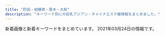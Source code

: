 ```yaml
---
title: "町田・相模原・厚木・大和"
description: "キーワード別にの巨乳アジアン・チャイナエステ嬢情報をまとめました。"
---
```


新着画像と新着キーワードをまとめています。
2021年03月24日の情報です。

<DmmAffiliateIns />
<KeywordTable
  shops={
    [
    {
        "keywords": {
            "E": 1,
            "94": 1,
            "\u4e73": 2,
            "\u5de8\u4e73": 2,
            "95": 1,
            "F": 1,
            "89": 1
        },
        "name": "\u3075\u308f\u3075\u308f",
        "station": "\u5c0f\u7530\u6025\u76f8\u6a21\u539f\u99c5\u5357\u53e3",
        "url": "http://www.relax-fuwafuwa.cn/",
        "img_links": [
            "http://www.relax-fuwafuwa.cn/ueditor/php/upload/image/20171213/1513161912109916.jpg",
            "http://www.relax-fuwafuwa.cn/Public/Reception/picture/nei5.jpg",
            "http://www.relax-fuwafuwa.cn/Public/Reception/picture/top.png",
            "http://www.relax-fuwafuwa.cn/Public/Reception/picture/staff1.jpg",
            "http://www.relax-fuwafuwa.cn/Public/Reception/picture/s_massage.png",
            "http://www.relax-fuwafuwa.cn/Public/Reception/picture/s_staff.png",
            "http://www.relax-fuwafuwa.cn/Public/Reception/picture/biaoti.jpg",
            "http://www.relax-fuwafuwa.cn/Public/Reception/picture/nei_bj3.jpg",
            "http://www.relax-fuwafuwa.cn/Public/Reception/picture/1.png",
            "http://www.relax-fuwafuwa.cn/Public/Reception/picture/massage1.png",
            "http://www.relax-fuwafuwa.cn/Public/Reception/picture/2.png",
            "http://www.relax-fuwafuwa.cn/ueditor/php/upload/image/20210209/1612841030527909.jpeg",
            "http://www.relax-fuwafuwa.cn/Public/Reception/picture/news.png",
            "http://www.relax-fuwafuwa.cn/Public/Reception/picture/nei3.jpg"
        ]
    },
    {
        "url": "http://azzurri.esthe.me/",
        "name": "\u3082\u3057\u304b\u3057\u305f\u3089",
        "img_links": [
            "http://azzurri.esthe.me/images/side_nav03.jpg",
            "http://azzurri.esthe.me/images/img_service04.jpg",
            "http://azzurri.esthe.me/images/tit_pick.jpg",
            "http://azzurri.esthe.me/images/bg_com03.jpg",
            "http://azzurri.esthe.me/images/bg_com01.jpg",
            "http://azzurri.esthe.me/photos/sites/28/2021/02/202102242025374.jpg",
            "http://azzurri.esthe.me/photos/sites/28/2020/04/2020040120580520.jpg",
            "http://azzurri.esthe.me/images/tit_news.jpg",
            "http://azzurri.esthe.me/images/tit_service.jpg",
            "http://azzurri.esthe.me/images/room5.jpg",
            "http://azzurri.esthe.me/images/img_service06.jpg",
            "http://azzurri.esthe.me/images/re.png",
            "http://azzurri.esthe.me/images/side_nav02.jpg",
            "http://azzurri.esthe.me/images/side_nav01.jpg",
            "http://azzurri.esthe.me/images/staffend.png",
            "http://azzurri.esthe.me/photos/sites/28/2020/04/2020040122373245.jpg",
            "http://azzurri.esthe.me/images/img_service01.jpg",
            "http://azzurri.esthe.me/images/top.png",
            "http://azzurri.esthe.me/images/img_service02.jpg",
            "http://azzurri.esthe.me/images/room2.jpg",
            "http://azzurri.esthe.me/images/img_service03.jpg",
            "http://azzurri.esthe.me/photos/sites/28/2021/02/2021022717462646.jpg",
            "http://azzurri.esthe.me/images/room1.jpg",
            "http://azzurri.esthe.me/images/room4.jpg",
            "http://azzurri.esthe.me/images/img_service08.jpg",
            "http://azzurri.esthe.me/photos/sites/28/2021/02/2021022721004117.jpg",
            "http://azzurri.esthe.me/photos/sites/28/2021/02/2021022721095273.jpg",
            "http://azzurri.esthe.me/images/com_tel.jpg",
            "http://azzurri.esthe.me/images/img_service05.jpg",
            "http://azzurri.esthe.me/images/img_service07.jpg",
            "http://azzurri.esthe.me/images/room3.jpg",
            "http://azzurri.esthe.me/images/side_nav04.jpg",
            "http://azzurri.esthe.me/images/side_card.jpg",
            "http://azzurri.esthe.me/photos/sites/28/2021/03/2021031123481330.jpg",
            "http://azzurri.esthe.me/images/side_nav05.jpg",
            "http://azzurri.esthe.me/images/tit_staff.jpg",
            "http://azzurri.esthe.me/photos/sites/28/2021/02/2021022717584797.jpg"
        ],
        "station": "\u5357\u6797\u9593\u99c5\u897f\u53e3",
        "keywords": {
            "G": 3,
            "F": 6,
            "\u30c0\u30a4\u30ca\u30de\u30a4\u30c8": 3,
            "E": 3,
            "C": 15,
            "94": 3,
            "92": 12,
            "H": 12,
            "89": 3,
            "\u30bb\u30af\u30b7\u30fc": 7,
            "90": 6
        }
    },
    {
        "img_links": [
            "http://yoshiko.jpest.net/uploads//sites/13/2020/10/1603075746-1.jpg",
            "http://yoshiko.jpest.net/uploads//sites/13/2020/08/tite-staff.jpg",
            "http://yoshiko.jpest.net/uploads//sites/13/2020/08/g1.jpg",
            "http://yoshiko.jpest.net/uploads//sites/13/2020/08/r4.jpg",
            "http://yoshiko.jpest.net/uploads//sites/13/2020/08/1604303415-top.jpg",
            "http://yoshiko.jpest.net/uploads//sites/13/2020/10/1603068785-1.jpg",
            "http://yoshiko.jpest.net/uploads//sites/13/2020/08/bj_03.jpg",
            "http://yoshiko.jpest.net/uploads//sites/13/2020/08/1604303247-top.jpg",
            "http://yoshiko.jpest.net/uploads//sites/13/2020/08/1597221072-mobile.png",
            "http://yoshiko.jpest.net/uploads//sites/13/2020/08/yuki.jpg",
            "http://yoshiko.jpest.net/uploads//sites/13/2020/08/g6.jpg",
            "http://yoshiko.jpest.net/uploads//sites/13/2020/08/news03.png",
            "http://yoshiko.jpest.net/uploads//sites/13/2020/08/laola.jpg",
            "http://yoshiko.jpest.net/uploads//sites/13/2020/08/g5.jpg",
            "http://yoshiko.jpest.net/uploads//sites/13/2020/08/lina.jpg",
            "http://yoshiko.jpest.net/uploads//sites/13/2020/10/1602825649-g22.jpg",
            "http://yoshiko.jpest.net/uploads//sites/13/2020/08/lami.jpg",
            "http://yoshiko.jpest.net/uploads//sites/13/2020/08/r3.jpg",
            "http://yoshiko.jpest.net/uploads//sites/13/2020/08/news01.png",
            "http://yoshiko.jpest.net/uploads//sites/13/2020/08/r1.jpg",
            "http://yoshiko.jpest.net/uploads//sites/13/2020/08/r2.jpg"
        ],
        "name": "\u5409\u597d",
        "keywords": {},
        "station": "JR\u6df5\u91ce\u8fba\u99c5\u5357\u53e3",
        "url": "http://yoshiko.jpest.net/"
    },
    {
        "img_links": [
            "https://koi.reraku.work/photos/sites/25/2020/09/2020090309224550.jpg",
            "https://koi.reraku.work/images/s_face.jpg",
            "https://koi.reraku.work/images/s_staff.jpg",
            "https://koi.reraku.work/images/ntop6.jpg",
            "https://koi.reraku.work/images/ntop5.jpg",
            "https://koi.reraku.work/images/ntop4.jpg",
            "https://koi.reraku.work/images/s_link.jpg",
            "https://koi.reraku.work/images/end.jpg",
            "https://koi.reraku.work/images/s_news.jpg",
            "https://koi.reraku.work/images/ntop3.jpg",
            "https://koi.reraku.work/images/ntop2.jpg",
            "https://koi.reraku.work/images/ntop1.jpg",
            "https://koi.reraku.work/photos/sites/25/2020/09/2020090309224715.jpg",
            "https://koi.reraku.work/photos/sites/25/2020/09/2020090503504425.jpg",
            "https://koi.reraku.work/images/top.jpg",
            "https://koi.reraku.work/images/s_staff1.jpg",
            "https://koi.reraku.work/photos/sites/25/2020/09/202009030922489.jpg"
        ],
        "url": "https://koi.reraku.work/",
        "name": "\u604b",
        "keywords": {
            "D": 16,
            "C": 12,
            "87": 8,
            "86": 8
        },
        "station": "JR\u76f8\u6a21\u539f\u99c5\u5357\u53e3"
    },
    {
        "keywords": {},
        "name": "\u591c\u685c",
        "url": "http://www.yozakura-aroma.xyz/",
        "img_links": [
            "http://www.yozakura-aroma.xyz/images/shop/rl3.jpg",
            "http://www.yozakura-aroma.xyz/images/index-rin_02.jpg",
            "http://www.yozakura-aroma.xyz/images/shop/rl1.jpg",
            "http://www.yozakura-aroma.xyz/images/3.jpg",
            "http://www.yozakura-aroma.xyz/images/nav/nav-t-sys.jpg",
            "http://www.yozakura-aroma.xyz/images/staff/ami.jpg",
            "http://www.yozakura-aroma.xyz/images/index-skr_16.jpg",
            "http://www.yozakura-aroma.xyz/images/7a.jpg",
            "http://www.yozakura-aroma.xyz/images/rina.png",
            "http://www.yozakura-aroma.xyz/images/nav/nav-t-sta.jpg",
            "http://www.yozakura-aroma.xyz/images/1.jpg",
            "http://www.yozakura-aroma.xyz/images/527385908605281370.jpg",
            "http://www.yozakura-aroma.xyz/images/staff/meijia.jpg",
            "http://www.yozakura-aroma.xyz/images/nav/nav-t-job.jpg",
            "http://www.yozakura-aroma.xyz/images/sys5.jpg",
            "http://www.yozakura-aroma.xyz/images/13.jpg",
            "http://www.yozakura-aroma.xyz/images/staff/hidomi.png",
            "http://www.yozakura-aroma.xyz/images/13.png",
            "http://www.yozakura-aroma.xyz/images/index-rin_04.jpg"
        ],
        "station": "\u6d77\u8001\u540d\u99c5\u6771\u53e3"
    },
    {
        "station": "\u672c\u539a\u6728\u99c5\u5317\u53e3",
        "keywords": {
            "89": 8,
            "E": 9
        },
        "name": "\u3057\u305a\u304b\u3061\u3083\u3093",
        "img_links": [
            "http://shizukachan.work/uploads/201116/1-2011161311591A.jpg",
            "http://shizukachan.work/uploads/210104/1-2101041HQ5144.jpg",
            "http://shizukachan.work/picture/s3.jpg",
            "http://shizukachan.work/uploads/201218/1-20121Q55235W4.jpg",
            "http://shizukachan.work/picture/news_bj1.jpg",
            "http://shizukachan.work/uploads/210113/1-2101130Z003120.jpg",
            "http://shizukachan.work/uploads/201218/1-20121Q55215214.jpg",
            "http://shizukachan.work/uploads/201116/1-20111613123G45.jpg",
            "http://shizukachan.work/picture/s1.jpg",
            "http://shizukachan.work/picture/ac2.jpg",
            "http://shizukachan.work/uploads/201218/1-20121Q55311a8.jpg",
            "http://shizukachan.work/picture/s_news.jpg",
            "http://shizukachan.work/picture/ac1.jpg",
            "http://shizukachan.work/uploads/210113/1-2101130U955E4.jpg",
            "http://shizukachan.work/picture/top.jpg",
            "http://shizukachan.work/uploads/201116/1-201116131245247.jpg",
            "http://shizukachan.work/uploads/210113/1-2101130Z012A0.jpg",
            "http://shizukachan.work/picture/s_staff.png",
            "http://shizukachan.work/picture/info.jpg",
            "http://shizukachan.work/picture/news_bj3.jpg"
        ],
        "url": "http://shizukachan.work/"
    },
    {
        "keywords": {
            "E": 3,
            "83": 4,
            "84": 4,
            "86": 10,
            "C": 23,
            "85": 2,
            "D": 18
        },
        "url": "http://sakura.fan.bz/",
        "name": "\u3055\u304f\u3089",
        "img_links": [
            "http://sakura.fan.bz/photos/sites/96/2020/12/2020120203192280.jpg",
            "http://sakura.fan.bz/photos/sites/96/2019/11/2019112803264378.jpg",
            "http://sakura.fan.bz/photos/sites/96/2019/10/2019100401374573.jpg",
            "http://sakura.fan.bz/photos/sites/96/2019/09/2019090502332622.jpg",
            "http://sakura.fan.bz/photos/sites/96/2019/09/2019090502332739.jpg",
            "http://sakura.fan.bz/images/s_news.png",
            "http://sakura.fan.bz/photos/sites/96/2019/12/2019120107502632.jpg",
            "http://sakura.fan.bz/images/s_face.png",
            "http://sakura.fan.bz/images/news_bj3.png",
            "http://sakura.fan.bz/photos/sites/96/2019/09/2019090502332511.jpg",
            "http://sakura.fan.bz/images/news_bj1.png",
            "http://sakura.fan.bz/images/end.png",
            "http://sakura.fan.bz/images/s_staff.png",
            "http://sakura.fan.bz/photos/sites/96/2019/09/2019090609280369.jpg",
            "http://sakura.fan.bz/photos/sites/96/2019/11/201911070206265.jpg",
            "http://sakura.fan.bz/images/top.jpg",
            "http://sakura.fan.bz/photos/sites/96/2019/09/2019090608513621.jpg",
            "http://sakura.fan.bz/images/info.png"
        ],
        "station": "\u76f8\u6a21\u5927\u91ce\u99c5\u5357\u53e3"
    },
    {
        "img_links": [
            "http://www.cianbea.xyz/uploads/allimg/210204/1-210204162410G3.png",
            "http://www.cianbea.xyz/uploads/allimg/210204/1-21020416144I40.jpg",
            "http://www.cianbea.xyz/uploads/210312/1-210312134151L3.jpg",
            "http://www.cianbea.xyz/uploads/allimg/210126/1-210126140942300.png",
            "http://www.cianbea.xyz/webstyle/sp_ico02.png",
            "http://www.cianbea.xyz/uploads/allimg/210205/1-210205123627.jpg",
            "http://www.cianbea.xyz/webstyle/info.jpg",
            "http://www.cianbea.xyz/uploads/allimg/200513/1-2005131R509.jpg",
            "http://www.cianbea.xyz/uploads/210204/1-210204161242G6.jpg",
            "http://www.cianbea.xyz/webstyle/sp_ico03.png",
            "http://www.cianbea.xyz/webstyle/sp_ico04.png",
            "http://www.cianbea.xyz/uploads/210205/1-210205123401O5.jpg",
            "http://www.cianbea.xyz/uploads/210204/1-210204161304314.jpg",
            "http://www.cianbea.xyz/webstyle/end.png",
            "http://www.cianbea.xyz/uploads/allimg/200704/1-200F41K637.jpg",
            "http://www.cianbea.xyz/uploads/allimg/210104/1-210104143G2.jpg",
            "http://www.cianbea.xyz/uploads/allimg/210204/1-210204161540609.jpg",
            "http://www.cianbea.xyz/webstyle/sp_ico05.png",
            "http://www.cianbea.xyz/uploads/allimg/210204/1-210204161552349.jpg",
            "http://www.cianbea.xyz/webstyle/sp_ico06.png",
            "http://www.cianbea.xyz/uploads/210324/1-210324155Z1253.jpg",
            "http://www.cianbea.xyz/uploads/210204/1-210204161346101.jpg",
            "http://www.cianbea.xyz/uploads/allimg/210204/1-21020416151Q43.jpg",
            "http://www.cianbea.xyz/uploads/allimg/210204/1-210204160F1E1.jpg",
            "http://www.cianbea.xyz/uploads/210204/1-2102041629192D.jpg",
            "http://www.cianbea.xyz/webstyle/sp_header.png",
            "http://www.cianbea.xyz/webstyle/sp_ico01.png",
            "http://www.cianbea.xyz/uploads/allimg/210312/1-210312134207.jpg"
        ],
        "keywords": {
            "D": 6,
            "C": 12,
            "\u4e73": 2,
            "88": 2,
            "86": 3
        },
        "station": "\u4e2d\u592e\u6797\u9593\u99c5\u5317\u53e3",
        "url": "http://www.cianbea.xyz/",
        "name": "\u30cf\u30c3\u30d4\u30fc"
    },
    {
        "station": "\u672c\u539a\u6728\u99c5\u5317\u53e3",
        "name": "\u30ec\u30e2\u30f3",
        "img_links": [
            "http://ichijiku.work/uploads/200904/1-200Z410325X00.jpg",
            "http://ichijiku.work/static/picture/m-head03.png",
            "http://ichijiku.work/static/picture/sp-qizu.png",
            "http://ichijiku.work/static/picture/nav05.png",
            "http://ichijiku.work/uploads/210315/1-2103150UG0114.jpg",
            "http://ichijiku.work/static/picture/nav06.png",
            "http://ichijiku.work/static/picture/m-top04.png",
            "http://ichijiku.work/static/picture/nav03.png",
            "http://ichijiku.work/uploads/201218/1-20121Q30630462.jpg",
            "http://ichijiku.work/uploads/200912/1-200912102620419.jpg",
            "http://ichijiku.work/uploads/210303/1-21030312445U46.jpg",
            "http://ichijiku.work/static/picture/nav01.png",
            "http://ichijiku.work/uploads/200904/1-200Z4103035194.jpg",
            "http://ichijiku.work/uploads/210315/1-2103150UI2D9.jpg",
            "http://ichijiku.work/static/picture/sp-tel.png",
            "http://ichijiku.work/static/picture/m-top02.png",
            "http://ichijiku.work/static/picture/nav04.png",
            "http://ichijiku.work/static/picture/nav02.png",
            "http://ichijiku.work/static/picture/m-top03.png"
        ],
        "keywords": {
            "85": 3,
            "88": 1,
            "E": 1,
            "H": 1,
            "D": 3,
            "C": 1,
            "87": 1,
            "86": 2
        },
        "url": "http://ichijiku.work/"
    },
    {
        "img_links": [
            "http://rose.estheya.com/css/top01.jpg",
            "http://rose.estheya.com/css/staff/staff01-a.jpg"
        ],
        "url": "http://rose.estheya.com/",
        "name": "ROSE \uff5e\u30ed\u30fc\u30ba\uff5e",
        "keywords": {},
        "station": "\u5927\u548c\u99c5\u5357\u53e3"
    },
    {
        "keywords": {},
        "name": "Lucky",
        "station": "\u672c\u539a\u6728\u99c5\u5317\u53e3",
        "img_links": [
            "http://biretuip.xyz/static/picture/staff.png",
            "http://biretuip.xyz/static/picture/info_t.png",
            "http://biretuip.xyz/static/picture/sys1.png",
            "http://biretuip.xyz/uploads/201109/1-201109134H31D.jpg",
            "http://biretuip.xyz/uploads/201109/1-201109134G0153.jpg",
            "http://biretuip.xyz/static/picture/ac1.jpg",
            "http://biretuip.xyz/static/picture/home.png",
            "http://biretuip.xyz/static/picture/esthe1.jpg",
            "http://biretuip.xyz/static/picture/esthe2.jpg",
            "http://biretuip.xyz/static/picture/esthe3.jpg",
            "http://biretuip.xyz/uploads/201109/1-201109134AB46.jpg",
            "http://biretuip.xyz/static/picture/staff_t.png",
            "http://biretuip.xyz/static/picture/main1.jpg",
            "http://biretuip.xyz/static/picture/footer-l.png",
            "http://biretuip.xyz/static/picture/footer-r.png",
            "http://biretuip.xyz/uploads/210302/1-210302133644354.jpg"
        ],
        "url": "http://biretuip.xyz/"
    },
    {
        "url": "http://cireven.xyz/",
        "station": "\u76f8\u6a21\u539f\u99c5\u5357\u53e3",
        "name": "\u96e8",
        "img_links": [
            "http://cireven.xyz/webstyle/info.jpg",
            "http://cireven.xyz/uploads/allimg/210128/1-21012Q63FW16.jpg",
            "http://cireven.xyz/uploads/allimg/210322/1-2103220Z405.jpg",
            "http://cireven.xyz/uploads/allimg/210129/1-210129125008.jpg",
            "http://cireven.xyz/uploads/allimg/210129/1-210129130341.jpg",
            "http://cireven.xyz/webstyle/sp_ico06.png",
            "http://cireven.xyz/uploads/210323/1-210323160RED.jpg",
            "http://cireven.xyz/uploads/210302/1-21030211193J00.jpg",
            "http://cireven.xyz/webstyle/sp_ico02.png",
            "http://cireven.xyz/uploads/210322/1-2103220UG2623.jpg",
            "http://cireven.xyz/uploads/allimg/210129/1-210129130411.jpg",
            "http://cireven.xyz/uploads/210129/1-210129124U0225.jpg",
            "http://cireven.xyz/uploads/210129/1-210129130329438.jpg",
            "http://cireven.xyz/webstyle/sp_ico04.png",
            "http://cireven.xyz/webstyle/sp_ico05.png",
            "http://cireven.xyz/webstyle/sp_header.png",
            "http://cireven.xyz/uploads/210129/1-2101291252221D.jpg",
            "http://cireven.xyz/uploads/allimg/210227/1-21022G11446.jpg",
            "http://cireven.xyz/uploads/210227/1-21022G10ZE32.jpg",
            "http://cireven.xyz/uploads/allimg/210128/1-21012Q63AN54.jpg",
            "http://cireven.xyz/uploads/210129/1-21012912493G25.jpg",
            "http://cireven.xyz/uploads/allimg/210129/1-210129125252.jpg",
            "http://cireven.xyz/webstyle/end.png",
            "http://cireven.xyz/uploads/allimg/210128/1-21012Q63642E1.jpg",
            "http://cireven.xyz/uploads/allimg/210301/1-210301124152.jpg",
            "http://cireven.xyz/uploads/allimg/210129/1-210129124913.jpg",
            "http://cireven.xyz/uploads/allimg/210128/1-21012Q63611Z2.jpg",
            "http://cireven.xyz/webstyle/sp_ico01.png",
            "http://cireven.xyz/uploads/allimg/210323/1-210323160T8.jpg",
            "http://cireven.xyz/uploads/allimg/210128/1-21012Q05455D4.jpg",
            "http://cireven.xyz/uploads/210129/1-210129130400407.jpg",
            "http://cireven.xyz/webstyle/sp_ico03.png",
            "http://cireven.xyz/uploads/210302/1-2103021119133L.jpg"
        ],
        "keywords": {
            "88": 3,
            "C": 16,
            "86": 2,
            "84": 1,
            "F": 1,
            "D": 7,
            "85": 1
        }
    },
    {
        "img_links": [
            "http://onshin.xyz/_src/38965818/sign.png",
            "http://onshin.xyz/_src/38965874/wechatimg48.jpg",
            "http://onshin.xyz/_src/38965782/navi_07.png",
            "http://onshin.xyz/_src/39571217/img20200212123842969058.jpg",
            "http://onshin.xyz/_src/38965847/img20200212123402999347.jpg",
            "http://onshin.xyz/_src/38965844/img20200212123402999347.jpg",
            "http://onshin.xyz/_src/39571141/wechatimg270.jpg",
            "http://onshin.xyz/_src/39571234/img20200212123918630367.jpg",
            "http://onshin.xyz/_src/39571232/img20200212123918630367.jpg",
            "http://onshin.xyz/_src/38965837/sign.png",
            "http://onshin.xyz/_src/38965860/conbaner.png",
            "http://onshin.xyz/_src/38965759/s2.jpg",
            "http://onshin.xyz/_src/39571177/img20200212123750825675.jpg",
            "http://onshin.xyz/_src/39571142/wechatimg269_20200209155042881.jpg",
            "http://onshin.xyz/_src/39571056/img20200212123918630367.jpg",
            "http://onshin.xyz/_src/38965780/navi_05.png",
            "http://onshin.xyz/_src/38965878/wechatimg47.jpg",
            "http://onshin.xyz/_src/38965786/sign.png",
            "http://onshin.xyz/_src/38965868/wechatimg52.jpg",
            "http://onshin.xyz/_src/38965848/img20200212123402999347.jpg",
            "http://onshin.xyz/_src/39571179/img20200212123750825675.jpg",
            "http://onshin.xyz/_src/39571218/img20200212123842969058.jpg",
            "http://onshin.xyz/_src/38965789/sign.png",
            "http://onshin.xyz/_src/39571052/img20200212123842969058.jpg",
            "http://onshin.xyz/_src/39571190/point_blur_jan292021_170857.jpg",
            "http://onshin.xyz/_src/38965854/s2.jpg",
            "http://onshin.xyz/_src/38965884/wechatimg89089a3d49ce9555a298149aea23d992.jpg",
            "http://onshin.xyz/_src/38965872/wechatimg51.jpg",
            "http://onshin.xyz/_src/39571192/point_blur_jan292021_170857.jpg",
            "http://onshin.xyz/_src/39570590/img20200212123605950636.jpg",
            "http://onshin.xyz/_src/38965809/sign.png",
            "http://onshin.xyz/_src/38965826/img20200212123452130136.jpg",
            "http://onshin.xyz/_src/38965758/s1.jpg",
            "http://onshin.xyz/_src/38965795/sign.png",
            "http://onshin.xyz/_src/39571164/img20200212123720046544.jpg",
            "http://onshin.xyz/_src/39570591/img20200212123605950636.jpg",
            "http://onshin.xyz/_src/39647637/cam2.jpg",
            "http://onshin.xyz/_src/39571117/img20200212123605950636.jpg",
            "http://onshin.xyz/_src/39648933/wechatimg270.jpg",
            "http://onshin.xyz/_src/38965876/wechatimg49.jpg",
            "http://onshin.xyz/_src/39571165/img20200212123720046544.jpg",
            "http://onshin.xyz/_src/38965849/img20200212123452130136.jpg",
            "http://onshin.xyz/_src/39571163/img20200212123720046544.jpg",
            "http://onshin.xyz/_src/39571004/img20200212123720046544.jpg",
            "http://onshin.xyz/_src/39571115/img20200212123605950636.jpg",
            "http://onshin.xyz/_src/38965760/s3.jpg",
            "http://onshin.xyz/_src/38965770/sign.png",
            "http://onshin.xyz/_src/38965784/navi_09.png",
            "http://onshin.xyz/_src/38965870/wechatimg46.jpg",
            "http://onshin.xyz/_src/39571193/point_blur_jan292021_170857.jpg",
            "http://onshin.xyz/_src/38965769/sign.png",
            "http://onshin.xyz/_src/38965778/navi_03.png",
            "http://onshin.xyz/_src/39571022/img20200212123750825675.jpg",
            "http://onshin.xyz/_src/39571026/point_blur_jan292021_170857.jpg",
            "http://onshin.xyz/_src/38965853/s1.jpg",
            "http://onshin.xyz/_src/38965845/img20200212123402999347.jpg",
            "http://onshin.xyz/_src/38965767/now.jpg",
            "http://onshin.xyz/_src/39571191/point_blur_jan292021_170857.jpg",
            "http://onshin.xyz/_src/38965766/now.jpg",
            "http://onshin.xyz/_src/38965805/img20200212123452130136.jpg",
            "http://onshin.xyz/_src/38965834/sign.png",
            "http://onshin.xyz/_src/39571231/img20200212123918630367.jpg",
            "http://onshin.xyz/_src/39571055/img20200212123918630367.jpg",
            "http://onshin.xyz/_src/38965855/s3.jpg",
            "http://onshin.xyz/_src/38965842/img20200212123402999347.jpg",
            "http://onshin.xyz/_src/39571051/img20200212123842969058.jpg",
            "http://onshin.xyz/_src/39571114/img20200212123605950636.jpg",
            "http://onshin.xyz/_src/39571233/img20200212123918630367.jpg",
            "http://onshin.xyz/_src/38965843/img20200212123402999347.jpg",
            "http://onshin.xyz/_src/39571145/wechatimg269_20200209155042881.jpg",
            "http://onshin.xyz/_src/39571180/img20200212123750825675.jpg",
            "http://onshin.xyz/_src/39571219/img20200212123842969058.jpg",
            "http://onshin.xyz/_src/39571220/img20200212123842969058.jpg",
            "http://onshin.xyz/_src/39571005/img20200212123720046544.jpg",
            "http://onshin.xyz/_src/38965771/conbaner.png",
            "http://onshin.xyz/_src/39571178/img20200212123750825675.jpg",
            "http://onshin.xyz/_src/38965798/sign.png",
            "http://onshin.xyz/_src/38965804/img20200212123452130136.jpg",
            "http://onshin.xyz/_src/39571116/img20200212123605950636.jpg",
            "http://onshin.xyz/_src/38965857/s4.jpg",
            "http://onshin.xyz/_src/39647639/cam2.jpg",
            "http://onshin.xyz/_src/38965827/img20200212123452130136.jpg",
            "http://onshin.xyz/_src/38965856/s4.jpg",
            "http://onshin.xyz/_src/38965850/img20200212123452130136.jpg",
            "http://onshin.xyz/_src/38965813/staffgallery.png",
            "http://onshin.xyz/_src/38965812/sign.png",
            "http://onshin.xyz/_src/39571162/img20200212123720046544.jpg",
            "http://onshin.xyz/_src/39571146/wechatimg269_20200209155042881.jpg",
            "http://onshin.xyz/_src/38965886/re.png",
            "http://onshin.xyz/_src/39571027/point_blur_jan292021_170857.jpg",
            "http://onshin.xyz/_src/38965864/time.png",
            "http://onshin.xyz/_src/39627767/wx00020211-183028%402x.png",
            "http://onshin.xyz/_src/38965821/sign.png",
            "http://onshin.xyz/_src/39571023/img20200212123750825675.jpg",
            "http://onshin.xyz/_src/39648932/wechatimg269_20200209155042881.jpg"
        ],
        "url": "http://onshin.xyz/",
        "station": "\u672c\u539a\u6728\u99c5\u5317\u53e3",
        "keywords": {},
        "name": "\u695a\u3005"
    },
    {
        "url": "http://cocoa.ests.jp/",
        "station": "\u5927\u548c\u99c5\u5357\u53e3",
        "img_links": [
            "http://cocoa.ests.jp/images/s4.jpg",
            "http://cocoa.ests.jp/photos/sites/16/2016/12/3.jpg",
            "http://cocoa.ests.jp/images/top.png",
            "http://cocoa.ests.jp/images/girl-z1.jpg",
            "http://cocoa.ests.jp/images/girl-z2.jpg",
            "http://cocoa.ests.jp/photos/sites/16/2020/07/2020072318045620.jpg",
            "http://cocoa.ests.jp/photos/sites/16/2020/07/2020072215414365.jpg",
            "http://cocoa.ests.jp/photos/sites/16/2020/01/2020010715214996.jpg",
            "http://cocoa.ests.jp/images/news.jpg",
            "http://cocoa.ests.jp/images/s_staff.png",
            "http://cocoa.ests.jp/images/mobile.jpg",
            "http://cocoa.ests.jp/images/s1.jpg",
            "http://cocoa.ests.jp/images/s2.jpg",
            "http://cocoa.ests.jp/images/pick.jpg",
            "http://cocoa.ests.jp/images/s3.jpg",
            "http://cocoa.ests.jp/images/s_link.png",
            "http://cocoa.ests.jp/photos/sites/16/2021/03/2021031213204275.jpg",
            "http://cocoa.ests.jp/photos/sites/16/2020/07/2020073111205046.jpg"
        ],
        "keywords": {
            "D": 5,
            "86": 4,
            "C": 14,
            "E": 1,
            "87": 1,
            "85": 1
        },
        "name": "cocoa"
    },
    {
        "name": "nana",
        "img_links": [
            "http://sln-esthe.com/scdl/staff/10621.jpg",
            "http://sln-esthe.com/scdl/staff/10031.jpg",
            "http://sln-esthe.com/scdl/staff/10061mb.jpg",
            "http://sln-esthe.com/scdl/staff/10541mb.jpg",
            "http://sln-esthe.com/scdl/staff/10131.jpg",
            "http://sln-esthe.com/scdl/staff/10151mb.jpg",
            "http://sln-esthe.com/scdl/staff/10451mb.jpg",
            "http://sln-esthe.com/scdl/staff/10421.jpg",
            "http://sln-esthe.com/scdl/staff/10191.jpg",
            "http://sln-esthe.com/scdl/staff/10641.jpg",
            "http://sln-esthe.com/scdl/staff/10671mb.jpg",
            "http://sln-esthe.com/scdl/staff/10641mb.jpg",
            "http://sln-esthe.com/scdl/staff/10131mb.jpg",
            "http://sln-esthe.com/img/access/road6.jpg",
            "http://sln-esthe.com/scdl/staff/10152.jpg",
            "http://sln-esthe.com/scdl/staff/10351.jpg",
            "http://sln-esthe.com/img/access/road7.jpg",
            "http://sln-esthe.com/scdl/staff/10391.jpg",
            "http://sln-esthe.com/scdl/staff/10381mb.jpg",
            "http://sln-esthe.com/img/access/road3.jpg",
            "http://sln-esthe.com/img/ttl_mobile.png",
            "http://sln-esthe.com/scdl/staff/10181.jpg",
            "http://sln-esthe.com/img/faq/faq_st2.png",
            "http://sln-esthe.com/i/files/homeimg.jpg",
            "http://sln-esthe.com/pic/head.png",
            "http://sln-esthe.com/scdl/staff/10291.jpg",
            "http://sln-esthe.com/scdl/staff/10411mb.jpg",
            "http://sln-esthe.com/scdl/staff/10721.jpg",
            "http://sln-esthe.com/scdl/staff/10281mb.jpg",
            "http://sln-esthe.com/img/access/road5.jpg",
            "http://sln-esthe.com/scdl/staff/10431.jpg",
            "http://sln-esthe.com/scdl/staff/10681.jpg",
            "http://sln-esthe.com/scdl/staff/10491.jpg",
            "http://sln-esthe.com/scdl/staff/10301mb.jpg",
            "http://sln-esthe.com/scdl/staff/10411.jpg",
            "http://sln-esthe.com/scdl/staff/10471mb.jpg",
            "http://sln-esthe.com/scdl/staff/10231.jpg",
            "http://sln-esthe.com/scdl/staff/10102.jpg",
            "http://sln-esthe.com/scdl/staff/10551.jpg",
            "http://sln-esthe.com/img/faq/faq_st1.png",
            "http://sln-esthe.com/scdl/staff/10241.jpg",
            "http://sln-esthe.com/scdl/staff/10661mb.jpg",
            "http://sln-esthe.com/scdl/staff/10561mb.jpg",
            "http://sln-esthe.com/scdl/staff/10011.jpg",
            "http://sln-esthe.com/scdl/staff/10261mb.jpg",
            "http://sln-esthe.com/scdl/staff/10501mb.jpg",
            "http://sln-esthe.com/scdl/staff/10301.jpg",
            "http://sln-esthe.com/scdl/staff/10141.jpg",
            "http://sln-esthe.com/scdl/staff/10671.jpg",
            "http://sln-esthe.com/img/access/road8.jpg",
            "http://sln-esthe.com/scdl/staff/10071mb.jpg",
            "http://sln-esthe.com/scdl/staff/10622.jpg",
            "http://sln-esthe.com/scdl/staff/10171mb.jpg",
            "http://sln-esthe.com/scdl/staff/10581.jpg",
            "http://sln-esthe.com/scdl/staff/10361mb.jpg",
            "http://sln-esthe.com/img/access/road9.jpg",
            "http://sln-esthe.com/scdl/staff/10271mb.jpg",
            "http://sln-esthe.com/scdl/staff/10563.jpg",
            "http://sln-esthe.com/scdl/staff/10611.jpg",
            "http://sln-esthe.com/scdl/staff/10501.jpg",
            "http://sln-esthe.com/scdl/staff/10701.jpg",
            "http://sln-esthe.com/scdl/staff/10493.jpg",
            "http://sln-esthe.com/scdl/staff/10382.jpg",
            "http://sln-esthe.com/scdl/staff/10571mb.jpg",
            "http://sln-esthe.com/scdl/staff/10521.jpg",
            "http://sln-esthe.com/scdl/staff/10521mb.jpg",
            "http://sln-esthe.com/scdl/staff/10341.jpg",
            "http://sln-esthe.com/scdl/staff/10571.jpg",
            "http://sln-esthe.com/scdl/staff/10601.jpg",
            "http://sln-esthe.com/scdl/staff/10041mb.jpg",
            "http://sln-esthe.com/img/faq/a.png",
            "http://sln-esthe.com/scdl/staff/10564.jpg",
            "http://sln-esthe.com/scdl/staff/10431mb.jpg",
            "http://sln-esthe.com/scdl/staff/10121mb.jpg",
            "http://sln-esthe.com/scdl/staff/10631.jpg",
            "http://sln-esthe.com/scdl/staff/10701mb.jpg",
            "http://sln-esthe.com/scdl/staff/10721mb.jpg",
            "http://sln-esthe.com/scdl/staff/10401.jpg",
            "http://sln-esthe.com/img/faq/q.png",
            "http://sln-esthe.com/scdl/staff/10101mb.jpg",
            "http://sln-esthe.com/scdl/staff/10022.jpg",
            "http://sln-esthe.com/scdl/staff/10601mb.jpg",
            "http://sln-esthe.com/img/access/roaddm.png",
            "http://sln-esthe.com/scdl/staff/10531mb.jpg",
            "http://sln-esthe.com/scdl/staff/10112.jpg",
            "http://sln-esthe.com/scdl/staff/10331.jpg",
            "http://sln-esthe.com/scdl/staff/10531.jpg",
            "http://sln-esthe.com/img/ttl_staff.png",
            "http://sln-esthe.com/scdl/staff/10241mb.jpg",
            "http://sln-esthe.com/scdl/staff/10172.jpg",
            "http://sln-esthe.com/scdl/staff/10191mb.jpg",
            "http://sln-esthe.com/scdl/staff/10181mb.jpg",
            "http://sln-esthe.com/scdl/staff/10461.jpg",
            "http://sln-esthe.com/scdl/staff/10492.jpg",
            "http://sln-esthe.com/scdl/staff/10451.jpg",
            "http://sln-esthe.com/img/ttl_faq.png",
            "http://sln-esthe.com/scdl/staff/10221mb.jpg",
            "http://sln-esthe.com/scdl/staff/10371.jpg",
            "http://sln-esthe.com/scdl/staff/10511mb.jpg",
            "http://sln-esthe.com/scdl/staff/10711.jpg",
            "http://sln-esthe.com/scdl/staff/10041.jpg",
            "http://sln-esthe.com/scdl/staff/10581mb.jpg",
            "http://sln-esthe.com/scdl/staff/10562.jpg",
            "http://sln-esthe.com/scdl/staff/10161.jpg",
            "http://sln-esthe.com/scdl/staff/10351mb.jpg",
            "http://sln-esthe.com/scdl/staff/10491mb.jpg",
            "http://sln-esthe.com/scdl/staff/10182.jpg",
            "http://sln-esthe.com/scdl/staff/10683.jpg",
            "http://sln-esthe.com/scdl/staff/10361.jpg",
            "http://sln-esthe.com/scdl/staff/10151.jpg",
            "http://sln-esthe.com/scdl/staff/10342.jpg",
            "http://sln-esthe.com/scdl/staff/10061.jpg",
            "http://sln-esthe.com/scdl/staff/10311mb.jpg",
            "http://sln-esthe.com/scdl/staff/10161mb.jpg",
            "http://sln-esthe.com/scdl/staff/10371mb.jpg",
            "http://sln-esthe.com/scdl/staff/10321.jpg",
            "http://sln-esthe.com/scdl/staff/10551mb.jpg",
            "http://sln-esthe.com/scdl/staff/10381.jpg",
            "http://sln-esthe.com/img/access/road2.jpg",
            "http://sln-esthe.com/scdl/staff/10421mb.jpg",
            "http://sln-esthe.com/scdl/staff/10711mb.jpg",
            "http://sln-esthe.com/scdl/staff/10541.jpg",
            "http://sln-esthe.com/img/access/road1.jpg",
            "http://sln-esthe.com/scdl/staff/10071.jpg",
            "http://sln-esthe.com/scdl/staff/10691.jpg",
            "http://sln-esthe.com/scdl/staff/10111.jpg",
            "http://sln-esthe.com/scdl/staff/10343.jpg",
            "http://sln-esthe.com/scdl/staff/10443.jpg",
            "http://sln-esthe.com/scdl/staff/10211.jpg",
            "http://sln-esthe.com/scdl/staff/10141mb.jpg",
            "http://sln-esthe.com/scdl/staff/10221.jpg",
            "http://sln-esthe.com/scdl/staff/10231mb.jpg",
            "http://sln-esthe.com/scdl/staff/10291mb.jpg",
            "http://sln-esthe.com/scdl/staff/10272.jpg",
            "http://sln-esthe.com/scdl/staff/10661.jpg",
            "http://sln-esthe.com/img/access/road4.jpg",
            "http://sln-esthe.com/scdl/staff/10681mb.jpg",
            "http://sln-esthe.com/scdl/staff/10331mb.jpg",
            "http://sln-esthe.com/scdl/staff/10391mb.jpg",
            "http://sln-esthe.com/img/ttl_rec.png",
            "http://sln-esthe.com/scdl/staff/10011mb.jpg",
            "http://sln-esthe.com/scdl/staff/10321mb.jpg",
            "http://sln-esthe.com/scdl/staff/10691mb.jpg",
            "http://sln-esthe.com/scdl/staff/10401mb.jpg",
            "http://sln-esthe.com/scdl/staff/10682.jpg",
            "http://sln-esthe.com/scdl/staff/10021mb.jpg",
            "http://sln-esthe.com/scdl/staff/10561.jpg",
            "http://sln-esthe.com/scdl/staff/10441.jpg",
            "http://sln-esthe.com/scdl/staff/10481mb.jpg",
            "http://sln-esthe.com/scdl/staff/10511.jpg",
            "http://sln-esthe.com/scdl/staff/10101.jpg",
            "http://sln-esthe.com/scdl/staff/10031mb.jpg",
            "http://sln-esthe.com/scdl/staff/10392.jpg",
            "http://sln-esthe.com/scdl/staff/10281.jpg",
            "http://sln-esthe.com/scdl/staff/10611mb.jpg",
            "http://sln-esthe.com/scdl/staff/10631mb.jpg",
            "http://sln-esthe.com/scdl/staff/10621mb.jpg",
            "http://sln-esthe.com/scdl/staff/10471.jpg",
            "http://sln-esthe.com/scdl/staff/10171.jpg",
            "http://sln-esthe.com/scdl/staff/10121.jpg",
            "http://sln-esthe.com/scdl/staff/10441mb.jpg",
            "http://sln-esthe.com/scdl/staff/10111mb.jpg",
            "http://sln-esthe.com/scdl/staff/10481.jpg",
            "http://sln-esthe.com/scdl/staff/10651mb.jpg",
            "http://sln-esthe.com/scdl/staff/10211mb.jpg",
            "http://sln-esthe.com/scdl/staff/10461mb.jpg",
            "http://sln-esthe.com/scdl/staff/10651.jpg",
            "http://sln-esthe.com/scdl/staff/10271.jpg",
            "http://sln-esthe.com/scdl/staff/10021.jpg",
            "http://sln-esthe.com/scdl/staff/10442.jpg",
            "http://sln-esthe.com/scdl/staff/10261.jpg",
            "http://sln-esthe.com/scdl/staff/10341mb.jpg",
            "http://sln-esthe.com/scdl/staff/10311.jpg"
        ],
        "url": "http://sln-esthe.com/",
        "station": "\u3055\u304c\u307f\u91ce\u99c5\u5317\u53e3",
        "keywords": {
            "C": 41
        }
    },
    {
        "station": "JR\u76f8\u6a21\u539f\u99c5\u5357\u53e3",
        "img_links": [
            "http://cdn.simplesite.com/i/50/bb/282882359341136720/i282882364654262982._szw1280h1280_.jpg",
            "http://cdn.simplesite.com/i/50/bb/282882359341136720/i282882364656024714._szw1280h1280_.jpg",
            "http://cdn.simplesite.com/i/50/bb/282882359341136720/i282882364654259998._szw1280h1280_.jpg",
            "http://cdn.simplesite.com/i/50/bb/282882359341136720/i282882364656034098._szw1280h1280_.jpg",
            "http://cdn.simplesite.com/i/50/bb/282882359341136720/i282882364654788695._szw1280h1280_.jpg",
            "http://cdn.simplesite.com/i/50/bb/282882359341136720/i282882364656057908._szw1280h1280_.jpg",
            "http://cdn.simplesite.com/i/50/bb/282882359341136720/i282882364654610909._szw1280h1280_.jpg",
            "http://cdn.simplesite.com/i/50/bb/282882359341136720/i282882364655658897._szw1280h1280_.jpg",
            "http://cdn.simplesite.com/i/50/bb/282882359341136720/i282882364655328081._szw1280h1280_.jpg",
            "http://cdn.simplesite.com/i/50/bb/282882359341136720/i282882364655660113._szw1280h1280_.jpg",
            "http://cdn.simplesite.com/i/50/bb/282882359341136720/i282882364654166233._szw1280h1280_.jpg"
        ],
        "url": "http://mermaidbluesea.simplesite.com/",
        "keywords": {},
        "name": "7F Mermaid \u30a8\u30b9\u30c6"
    },
    {
        "keywords": {},
        "img_links": [
            "http://o-jp.com/yizumi/images/staff01.jpg",
            "http://o-jp.com/yizumi/images/mobile.jpg",
            "http://o-jp.com/yizumi/images/hito.jpg",
            "http://o-jp.com/yizumi/images/staff1.jpg"
        ],
        "url": "http://o-jp.com/yizumi/",
        "station": "JR\u753a\u7530\u99c5\u5317\u53e3",
        "name": "\u7652\u3057\u306e\u6cc9"
    },
    {
        "name": "\u3075\u308c\u3042\u3044",
        "img_links": [
            "http://a-relax.info/girl/026.jpg",
            "http://a-relax.info/images/sub_23.jpg",
            "http://a-relax.info/images/staff_01.jpg",
            "http://a-relax.info/images/r05.jpg",
            "http://a-relax.info/images/index_29.jpg",
            "http://a-relax.info/images/index_18.jpg",
            "http://a-relax.info/images/02.jpg",
            "http://a-relax.info/girl/017.jpg",
            "http://a-relax.info/girl/011.jpg",
            "http://a-relax.info/images/r02.jpg",
            "http://a-relax.info/images/index_12.jpg",
            "http://a-relax.info/images/index_27.jpg",
            "http://a-relax.info/images/index_17.jpg",
            "http://a-relax.info/images/index_09.jpg",
            "http://a-relax.info/images/index_15.jpg",
            "http://a-relax.info/images/info_19.jpg",
            "http://a-relax.info/girl/00.jpg",
            "http://a-relax.info/images/index_24.jpg",
            "http://a-relax.info/images/index_04.jpg",
            "http://a-relax.info/images/index_25.jpg",
            "http://a-relax.info/girl/023.jpg",
            "http://a-relax.info/girl/04.jpg",
            "http://a-relax.info/images/index_14.jpg",
            "http://a-relax.info/images/index_28.jpg",
            "http://a-relax.info/girl/014.jpg",
            "http://a-relax.info/images/index_36.jpg",
            "http://a-relax.info/images/index_16.jpg",
            "http://a-relax.info/images/index_02.jpg",
            "http://a-relax.info/girl/018.jpg",
            "http://a-relax.info/girl/016.jpg",
            "http://a-relax.info/images/index_08.jpg",
            "http://a-relax.info/images/index_40.jpg",
            "http://a-relax.info/girl/019.jpg",
            "http://a-relax.info/girl/013.jpg",
            "http://a-relax.info/girl/025.jpg",
            "http://a-relax.info/images/r01.jpg",
            "http://a-relax.info/girl/022.jpg",
            "http://a-relax.info/images/index_11.jpg",
            "http://a-relax.info/girl/05.jpg",
            "http://a-relax.info/girl/021.jpg",
            "http://a-relax.info/images/r04.jpg",
            "http://a-relax.info/girl/024.jpg",
            "http://a-relax.info/images/index_32.jpg",
            "http://a-relax.info/images/index_13.jpg",
            "http://a-relax.info/images/info_01.jpg",
            "http://a-relax.info/images/index_20.jpg",
            "http://a-relax.info/girl/02.jpg",
            "http://a-relax.info/images/index_35.jpg",
            "http://a-relax.info/images/01.jpg",
            "http://a-relax.info/images/index_22.jpg",
            "http://a-relax.info/images/index_03.jpg",
            "http://a-relax.info/images/index_10.jpg",
            "http://a-relax.info/images/index_01.jpg",
            "http://a-relax.info/images/r03.jpg",
            "http://a-relax.info/girl/03.jpg",
            "http://a-relax.info/girl/01.jpg",
            "http://a-relax.info/images/index_38.jpg",
            "http://a-relax.info/images/index_23.jpg",
            "http://a-relax.info/images/index_06.jpg",
            "http://a-relax.info/images/index_07.jpg",
            "http://a-relax.info/images/rec_19.jpg",
            "http://a-relax.info/images/index_34.jpg",
            "http://a-relax.info/images/staff_19.jpg",
            "http://a-relax.info/images/index_31.jpg",
            "http://a-relax.info/images/rec.jpg",
            "http://a-relax.info/images/index_37.jpg"
        ],
        "station": "\u5357\u6797\u9593\u99c5\u897f\u53e3",
        "url": "http://a-relax.info",
        "keywords": {
            "F": 1,
            "88": 1,
            "D": 6,
            "90": 1,
            "85": 3,
            "80": 1,
            "92": 1,
            "89": 2,
            "E": 1,
            "86": 5,
            "C": 8,
            "87": 3
        }
    },
    {
        "img_links": [
            "http://sakura.ies.fun/photos/sites/12/2018/05/2018053010184960.jpg",
            "http://sakura.ies.fun/images/pick.jpg",
            "http://sakura.ies.fun/images/s_news.jpg",
            "http://sakura.ies.fun/photos/sites/12/2019/01/2019012411562997.jpg",
            "http://sakura.ies.fun/photos/sites/12/2018/05/2018053010101743.jpg",
            "http://sakura.ies.fun/images/s_link.jpg",
            "http://sakura.ies.fun/images/room3.jpg",
            "http://sakura.ies.fun/photos/sites/12/2019/01/2019012411562891.jpg",
            "http://sakura.ies.fun/photos/sites/12/2019/01/2019012411562785.jpg",
            "http://sakura.ies.fun/images/room2.jpg",
            "http://sakura.ies.fun/photos/sites/12/2019/01/2019012411562899.jpg",
            "http://sakura.ies.fun/photos/sites/12/2019/03/2019032201283686.jpg",
            "http://sakura.ies.fun/images/room4.jpg",
            "http://sakura.ies.fun/photos/sites/12/2019/03/2019032201293340.jpg",
            "http://sakura.ies.fun/images/room1.jpg",
            "http://sakura.ies.fun/images/mobile.jpg",
            "http://sakura.ies.fun/images/s1.jpg",
            "http://sakura.ies.fun/photos/sites/12/2018/05/201805301010187.jpg",
            "http://sakura.ies.fun/photos/sites/12/2019/03/2019032203475898.jpg",
            "http://sakura.ies.fun/images/s_staff.jpg",
            "http://sakura.ies.fun/images/top.jpg",
            "http://sakura.ies.fun/images/s3.jpg",
            "http://sakura.ies.fun/photos/sites/12/2019/03/2019032203022448.jpg"
        ],
        "station": "\u672c\u539a\u6728\u99c5\u5317\u53e3",
        "url": "http://sakura.ies.fun/",
        "name": "\u3055\u304f\u3089",
        "keywords": {
            "88": 12,
            "87": 48,
            "83": 12,
            "86": 48,
            "85": 12,
            "E": 24,
            "D": 108,
            "C": 19
        }
    },
    {
        "station": "\u5ea7\u9593\u99c5\u897f\u53e3",
        "name": "\u521d\u306e\u8449",
        "url": "http://shonoyou.me-es.com/",
        "keywords": {},
        "img_links": [
            "http://shonoyou.me-es.com/images/index_05.jpg",
            "http://shonoyou.me-es.com/images/index_25.jpg",
            "http://shonoyou.me-es.com/images/top.jpg",
            "http://shonoyou.me-es.com/images/index_11.jpg",
            "http://shonoyou.me-es.com/images/rec.jpg",
            "http://shonoyou.me-es.com/girl/019.jpg",
            "http://shonoyou.me-es.com/girl/010.jpg",
            "http://shonoyou.me-es.com/girl/016.jpg",
            "http://shonoyou.me-es.com/images/info_10.jpg",
            "http://shonoyou.me-es.com/girl/015.jpg",
            "http://shonoyou.me-es.com/images/index_27.jpg",
            "http://shonoyou.me-es.com/images/top2.jpg",
            "http://shonoyou.me-es.com/images/index_02.jpg",
            "http://shonoyou.me-es.com/girl/02.jpg",
            "http://shonoyou.me-es.com/girl/02a.jpg",
            "http://shonoyou.me-es.com/girl/019a.jpg",
            "http://shonoyou.me-es.com/images/index_14.jpg",
            "http://shonoyou.me-es.com/images/index_03.jpg",
            "http://shonoyou.me-es.com/images/index_19.jpg",
            "http://shonoyou.me-es.com/images/index_12.jpg",
            "http://shonoyou.me-es.com/images/index_09.jpg",
            "http://shonoyou.me-es.com/images/staff_10.jpg",
            "http://shonoyou.me-es.com/images/index_20.jpg",
            "http://shonoyou.me-es.com/girl/013.jpg",
            "http://shonoyou.me-es.com/images/index_10.jpg",
            "http://shonoyou.me-es.com/images/index_21.jpg",
            "http://shonoyou.me-es.com/images/index_24.jpg",
            "http://shonoyou.me-es.com/images/index_07.jpg",
            "http://shonoyou.me-es.com/girl/010a.jpg",
            "http://shonoyou.me-es.com/images/rec_10.jpg",
            "http://shonoyou.me-es.com/girl/015a.jpg",
            "http://shonoyou.me-es.com/girl/017a.jpg",
            "http://shonoyou.me-es.com/images/index_04.jpg",
            "http://shonoyou.me-es.com/girl/016a.jpg",
            "http://shonoyou.me-es.com/images/index_06.jpg",
            "http://shonoyou.me-es.com/images/index_16.jpg",
            "http://shonoyou.me-es.com/images/info.jpg",
            "http://shonoyou.me-es.com/images/index_22.jpg",
            "http://shonoyou.me-es.com/girl/013a.jpg",
            "http://shonoyou.me-es.com/images/index_17.jpg",
            "http://shonoyou.me-es.com/girl/017.jpg"
        ]
    },
    {
        "keywords": {
            "86": 1,
            "C": 1,
            "84": 1,
            "E": 1,
            "87": 1,
            "D": 2,
            "88": 2
        },
        "img_links": [
            "http://www.smile-es.info/staff/riri3.jpg",
            "http://www.smile-es.info/staff/riri1.jpg",
            "http://www.smile-es.info/staff/riri4.jpg",
            "http://www.smile-es.info/staff/nao2.jpg",
            "http://www.smile-es.info/staff/aya3.jpg",
            "http://www.smile-es.info/staff/mio2.jpg",
            "http://www.smile-es.info/staff/mio4.jpg",
            "http://www.smile-es.info/img/pic/int3.jpg",
            "http://www.smile-es.info/staff/mika1.jpg",
            "http://www.smile-es.info/img/pic/int2.jpg",
            "http://www.smile-es.info/staff/aya2.jpg",
            "http://www.smile-es.info/staff/mika2.jpg",
            "http://www.smile-es.info/staff/riri2.jpg",
            "http://www.smile-es.info/img/pic/int4.jpg",
            "http://www.smile-es.info/staff/mio.jpg",
            "http://www.smile-es.info/img/pic/slide_2.jpg",
            "http://www.smile-es.info/staff/aya4.jpg",
            "http://www.smile-es.info/staff/zb.jpg",
            "http://www.smile-es.info/staff/mika3.jpg",
            "http://www.smile-es.info/staff/mio3.jpg",
            "http://www.smile-es.info/staff/nao3.jpg",
            "http://www.smile-es.info/staff/nao.jpg",
            "http://www.smile-es.info/staff/riri.jpg",
            "http://www.smile-es.info/staff/mio1.jpg",
            "http://www.smile-es.info/staff/nao1.jpg",
            "http://www.smile-es.info/staff/mika.jpg",
            "http://www.smile-es.info/staff/aya1.jpg",
            "http://www.smile-es.info/img/pic/rec.jpg",
            "http://www.smile-es.info/img/pic/slide_1.jpg",
            "http://www.smile-es.info/staff/aya.jpg",
            "http://www.smile-es.info/img/pic/int1.jpg"
        ],
        "name": "\u3089\u304f\u3089\u304f",
        "url": "http://www.smile-es.info/",
        "station": "\u5927\u548c\u99c5\u5357\u53e3"
    },
    {
        "station": "\u753a\u7530\u99c5\u6771\u53e3",
        "img_links": [
            "http://www.m-en.work/img/m2.png",
            "http://www.m-en.work/img/cp-desc1sp.png",
            "http://www.m-en.work/staff/risa1.jpg",
            "http://www.m-en.work/img/tit2.png",
            "http://www.m-en.work/img/up.png",
            "http://www.m-en.work/img/tit5.png",
            "http://www.m-en.work/img/cp-ttl.png",
            "http://www.m-en.work/img/cp-desc1.png",
            "http://www.m-en.work/staff/miho1.jpg",
            "http://www.m-en.work/staff/kaori1.jpg",
            "http://www.m-en.work/img/tit4.png",
            "http://www.m-en.work/img/open.png",
            "http://www.m-en.work/img/m3.png",
            "http://www.m-en.work/img/m4.png",
            "http://www.m-en.work/img/slide2-1.jpg",
            "http://www.m-en.work/img/info.png",
            "http://www.m-en.work/staff/yuki1.jpg",
            "http://www.m-en.work/img/phone.png",
            "http://www.m-en.work/img/h1.png",
            "http://www.m-en.work/img/tel2.png",
            "http://www.m-en.work/img/tit6.png",
            "http://www.m-en.work/img/slide2-2.jpg",
            "http://www.m-en.work/img/slide2-3.jpg",
            "http://www.m-en.work/img/tit1.png",
            "http://www.m-en.work/img/tit3.png",
            "http://www.m-en.work/img/slide2-4.jpg",
            "http://www.m-en.work/img/m1.png",
            "http://www.m-en.work/staff/yuna1.jpg",
            "http://www.m-en.work/img/m6.png",
            "http://www.m-en.work/img/m5.png"
        ],
        "url": "http://www.m-en.work/",
        "name": "\u7e01",
        "keywords": {
            "D": 14,
            "E": 7,
            "C": 14
        }
    },
    {
        "keywords": {
            "D": 8,
            "C": 14,
            "87": 2,
            "86": 10,
            "E": 4
        },
        "img_links": [
            "http://www.iyashihonpo.iesjp.com/files/007-02.jpg",
            "http://www.iyashihonpo.iesjp.com/files/002.jpg",
            "http://www.iyashihonpo.iesjp.com/images/coverParts.png",
            "http://www.iyashihonpo.iesjp.com/files/002-03.jpg",
            "http://www.iyashihonpo.iesjp.com/images/backlistbtn.png",
            "http://www.iyashihonpo.iesjp.com/files/005-03.jpg",
            "http://www.iyashihonpo.iesjp.com/files/004-03.jpg",
            "http://www.iyashihonpo.iesjp.com/files/002-02.jpg",
            "http://www.iyashihonpo.iesjp.com/files/004.jpg",
            "http://www.iyashihonpo.iesjp.com/images/attention.png",
            "http://www.iyashihonpo.iesjp.com/files/007.jpg",
            "http://www.iyashihonpo.iesjp.com/files/001.jpg",
            "http://www.iyashihonpo.iesjp.com/files/001-03.jpg",
            "http://www.iyashihonpo.iesjp.com/files/005.jpg",
            "http://www.iyashihonpo.iesjp.com/images/infoSlide01.jpg",
            "http://www.iyashihonpo.iesjp.com/files/001-02.jpg",
            "http://www.iyashihonpo.iesjp.com/files/006-02.jpg",
            "http://www.iyashihonpo.iesjp.com/files/005-02.jpg",
            "http://www.iyashihonpo.iesjp.com/files/004-02.jpg",
            "http://www.iyashihonpo.iesjp.com/files/006.jpg",
            "http://www.iyashihonpo.iesjp.com/files/007-03.jpg",
            "http://www.iyashihonpo.iesjp.com/files/006-03.jpg"
        ],
        "name": "\u7652\u3057\u672c\u8217",
        "station": "\u76f8\u6a21\u5927\u91ce\u99c5\u5317\u53e3",
        "url": "http://www.iyashihonpo.iesjp.com/"
    },
    {
        "keywords": {
            "C": 7
        },
        "img_links": [
            "http://aes-mens.com/img/ttl_staff.png",
            "http://aes-mens.com/scdl/staff/10101.jpg",
            "http://aes-mens.com/img/mainft.jpg",
            "http://aes-mens.com/pic/topimg2.jpg",
            "http://aes-mens.com/img/ttl_concept.png",
            "http://aes-mens.com/scdl/staff/10111.jpg",
            "http://aes-mens.com/scdl/staff/10121.jpg",
            "http://aes-mens.com/img/paypay.png",
            "http://aes-mens.com/img/foot.jpg",
            "http://aes-mens.com/pic/head.jpg",
            "http://aes-mens.com/pic/topimg3.jpg",
            "http://aes-mens.com/pic/topimg1.jpg",
            "http://aes-mens.com/img/conmsg.png"
        ],
        "url": "http://aes-mens.com/",
        "name": "\u5c0f\u60aa\u9b54\u30bb\u30e9\u30d4\u30fc",
        "station": "\u76f8\u6a21\u5927\u91ce\u99c5\u6771\u53e3"
    },
    {
        "name": "\u61a9\u3044",
        "url": "http://ikoi.jpn.vin/",
        "station": "JR\u76f8\u6a21\u539f\u99c5\u5357\u53e3",
        "keywords": {},
        "img_links": []
    },
    {
        "img_links": [],
        "keywords": {},
        "name": "\u30b5\u30e9\u30f3",
        "station": "\u4e2d\u592e\u6797\u9593\u99c5\u897f\u53e3",
        "url": "https://saran.sosoxo.com/"
    },
    {
        "url": "http://sagamiono.net/",
        "img_links": [
            "http://sagamiono.net/staffPhoto/s20210318163535.jpg",
            "http://sagamiono.net/staffPhoto/s20210114023151.jpg",
            "http://sagamiono.net/uploadfiles/Image/campaignSagamionoNetHaru.jpg",
            "http://sagamiono.net/images/gallery/04.jpg",
            "http://sagamiono.net/staffPhoto/b20210114023233.jpg",
            "http://sagamiono.net/images/slider/03.jpg",
            "http://sagamiono.net/staffPhoto/s20210114023233.jpg",
            "http://sagamiono.net/staffPhoto/b20210114023057.jpg",
            "http://sagamiono.net/images/gallery/03.jpg",
            "http://sagamiono.net/staffPhoto/b20210114023117.jpg",
            "http://sagamiono.net/staffPhoto/b20210114023151.jpg",
            "http://sagamiono.net/staffPhoto/s20210114023211.jpg",
            "http://sagamiono.net/staffPhoto/s20210114023255.jpg",
            "http://sagamiono.net/images/gallery/01.jpg",
            "http://sagamiono.net/staffPhoto/s20210114023130.jpg",
            "http://sagamiono.net/images/slider/01.jpg",
            "http://sagamiono.net/staffPhoto/b20210114023211.jpg",
            "http://sagamiono.net/staffPhoto/s20210114023057.jpg",
            "http://sagamiono.net/images/gallery/02.jpg",
            "http://sagamiono.net/staffPhoto/b20210318163535.jpg",
            "http://sagamiono.net/images/slider/02.jpg",
            "http://sagamiono.net/uploadfiles/images/08.jpg",
            "http://sagamiono.net/staffPhoto/b20210114023255.jpg",
            "http://sagamiono.net/staffPhoto/b20210114023130.jpg",
            "http://sagamiono.net/staffPhoto/b20210114023244.jpg",
            "http://sagamiono.net/images/mobile.jpg",
            "http://sagamiono.net/staffPhoto/s20210114023117.jpg",
            "http://sagamiono.net/staffPhoto/s20210114023244.jpg",
            "http://sagamiono.net/images/showFrame.png",
            "http://sagamiono.net/uploadfiles/images/052.jpg",
            "http://sagamiono.net/images/returnBtn.png",
            "http://sagamiono.net/images/slider/04.jpg"
        ],
        "keywords": {
            "84": 1,
            "\u30bb\u30af\u30b7\u30fc": 134,
            "88": 2,
            "91": 1,
            "92": 1,
            "82": 1,
            "D": 1,
            "90": 3
        },
        "name": "\u30b3\u30b9\u30e2\u30b9",
        "station": "\u76f8\u6a21\u5927\u91ce\u99c5\u5317\u53e3"
    },
    {
        "url": "http://mai.abnavi.info/",
        "img_links": [],
        "keywords": {},
        "station": "\u672c\u539a\u6728\u99c5\u6771\u53e3",
        "name": "\u30a2\u30ab\u30b9\u30ea\u30cf\u30a6\u30b9"
    },
    {
        "name": "Refresh \uff5e\u30ea\u30d5\u30ec\u30c3\u30b7\u30e5\uff5e",
        "keywords": {},
        "station": "\u76f8\u6a21\u5927\u91ce\u99c5\u5357\u53e3",
        "url": "http://refresh.esnavi.work/",
        "img_links": [
            "http://refresh.esnavi.work/koko.jpg",
            "http://refresh.esnavi.work/misaki.jpg",
            "http://refresh.esnavi.work/acc2.jpg",
            "http://refresh.esnavi.work/3.jpg",
            "http://refresh.esnavi.work/momoka.jpg",
            "http://refresh.esnavi.work/head.jpg",
            "http://refresh.esnavi.work/yuki.jpg",
            "http://refresh.esnavi.work/news.jpg",
            "http://refresh.esnavi.work/up.jpg",
            "http://refresh.esnavi.work/4.jpg",
            "http://refresh.esnavi.work/rec2.png",
            "http://refresh.esnavi.work/ayako.jpg",
            "http://refresh.esnavi.work/acc1.jpg",
            "http://refresh.esnavi.work/int1.png",
            "http://refresh.esnavi.work/staff_t.jpg",
            "http://refresh.esnavi.work/6.jpg",
            "http://refresh.esnavi.work/tg.jpg",
            "http://refresh.esnavi.work/rec1.png",
            "http://refresh.esnavi.work/1.jpg",
            "http://refresh.esnavi.work/acc3.jpg",
            "http://refresh.esnavi.work/interior_t.jpg"
        ]
    },
    {
        "img_links": [
            "http://tuboan.xyz/_src/32794250/line1.png",
            "http://tuboan.xyz/_src/32794360/wechatimg5740.jpg",
            "http://tuboan.xyz/_src/32794332/wechatimg134.jpg",
            "http://tuboan.xyz/_src/32794330/line1.png",
            "http://tuboan.xyz/_src/35851913/wechatimg307.jpg",
            "http://tuboan.xyz/_src/39443173/wechatimg76.jpg",
            "http://tuboan.xyz/_src/35851915/wechatimg307.jpg",
            "http://tuboan.xyz/_src/35851941/line1.png",
            "http://tuboan.xyz/_src/32794321/wechatimg164.jpg",
            "http://tuboan.xyz/_src/32846891/wechatimg134.jpg",
            "http://tuboan.xyz/_src/32794276/wechatimg177.jpg",
            "http://tuboan.xyz/_src/32794210/info.jpg",
            "http://tuboan.xyz/_src/32794361/wechatimg5740.jpg",
            "http://tuboan.xyz/_src/32794240/line1.png",
            "http://tuboan.xyz/_src/32794340/wechatimg162.jpg",
            "http://tuboan.xyz/_src/32794350/line1.png",
            "http://tuboan.xyz/_src/32794246/line1.png",
            "http://tuboan.xyz/_src/32794329/3_20190531100402371.jpg",
            "http://tuboan.xyz/_src/32794322/wechatimg116_20190529213149608.jpg",
            "http://tuboan.xyz/_src/32794278/wechatimg178.jpg",
            "http://tuboan.xyz/_src/32794248/wechatimg131.jpg",
            "http://tuboan.xyz/_src/32794238/zi_staff.png",
            "http://tuboan.xyz/_src/32794342/line1.png",
            "http://tuboan.xyz/_src/32794352/1_20190531100800502.jpg",
            "http://tuboan.xyz/_src/32794336/wechatimg116_20190529213149608.jpg",
            "http://tuboan.xyz/_src/32794334/line1.png",
            "http://tuboan.xyz/_src/32876882/1_20190531100800502.jpg",
            "http://tuboan.xyz/_src/32794280/wechatimg176.jpg",
            "http://tuboan.xyz/_src/32794325/wechatimg162.jpg",
            "http://tuboan.xyz/_src/32794328/wechatimg131.jpg",
            "http://tuboan.xyz/_src/32794348/wechatimg164.jpg",
            "http://tuboan.xyz/_src/32794344/wechatimg120.jpg",
            "http://tuboan.xyz/_src/32794324/wechatimg120.jpg",
            "http://tuboan.xyz/_src/32794244/3_20190531100402371.jpg",
            "http://tuboan.xyz/_src/32876943/wechatimg179.jpg",
            "http://tuboan.xyz/_src/32794359/wechatimg148.jpg",
            "http://tuboan.xyz/_src/32794338/line1.png",
            "http://tuboan.xyz/_src/32794184/sign.png",
            "http://tuboan.xyz/_src/32794358/wechatimg148.jpg",
            "http://tuboan.xyz/_src/32794320/wechatimg136_20190530165104204.jpg",
            "http://tuboan.xyz/_src/32794243/wechatimg136_20190530165104204.jpg",
            "http://tuboan.xyz/_src/32794214/end.jpg",
            "http://tuboan.xyz/_src/39443180/line1.png",
            "http://tuboan.xyz/_src/32794205/s_news.png",
            "http://tuboan.xyz/_src/32794346/line1.png",
            "http://tuboan.xyz/_src/32794327/wechatimg134.jpg",
            "http://tuboan.xyz/_src/39443177/wechatimg76.jpg"
        ],
        "url": "http://tuboan.xyz/",
        "station": "\u672c\u539a\u6728\u99c5\u5317\u53e3",
        "name": "\u307b\u307b\u3048\u307f",
        "keywords": {}
    },
    {
        "img_links": [
            "http://rose.este88.com/images/top.png",
            "http://rose.este88.com/images/s_news.png",
            "http://rose.este88.com/images/s_staff.png",
            "http://rose.este88.com/girls/reko1.jpg",
            "http://rose.este88.com/images/new.jpg",
            "http://rose.este88.com/girls/momo1.jpg",
            "http://rose.este88.com/girls/ana1.jpg",
            "http://rose.este88.com/girls/yuki1.jpg",
            "http://rose.este88.com/girls/yuyu1.jpg"
        ],
        "keywords": {},
        "station": "\u672c\u539a\u6728\u99c5\u5317\u53e3",
        "url": "http://rose.este88.com/",
        "name": "\u30ed\u30fc\u30ba"
    },
    {
        "keywords": {},
        "img_links": [
            "http://soukai55.com/images/gallery/gallery_a.jpg",
            "http://soukai55.com/images/staff_image/staff_02.jpg",
            "http://soukai55.com/images/home/indnx_phone.jpg",
            "http://soukai55.com/images/staff_image/staff_04.jpg",
            "http://soukai55.com/images/gallery/gallery_b.jpg",
            "http://soukai55.com/images/top/top_01.jpg",
            "http://soukai55.com/images/flash_b.jpg",
            "http://soukai55.com/images/top/top_02.jpg",
            "http://soukai55.com/images/top/top_06.jpg",
            "http://soukai55.com/images/top/top_08.png",
            "http://soukai55.com/images/top/top_03.jpg",
            "http://soukai55.com/images/staff_image/staff_05.jpg",
            "http://soukai55.com/images/top/top_04.jpg",
            "http://soukai55.com/images/home/indnx_re.jpg",
            "http://soukai55.com/images/index_btm.jpg",
            "http://soukai55.com/images/gallery/gallery_2.jpg",
            "http://soukai55.com/images/staff_image/staff_03.jpg",
            "http://soukai55.com/images/home/top.jpg",
            "http://soukai55.com/images/top/top_05.jpg",
            "http://soukai55.com/images/flash_a.jpg",
            "http://soukai55.com/images/gallery/gallery_3.jpg",
            "http://soukai55.com/images/staff_image/staff_01.jpg",
            "http://soukai55.com/images/gallery/gallery_4.jpg",
            "http://soukai55.com/images/home/indnx_sale.png",
            "http://soukai55.com/images/gallery/gallery_c.jpg",
            "http://soukai55.com/images/gallery/gallery_1.jpg",
            "http://soukai55.com/images/gallery/gallery_d.jpg",
            "http://soukai55.com/images/home/indnx_qr.jpg"
        ],
        "url": "http://soukai55.com/",
        "station": "\u5927\u548c\u99c5\u5317\u53e3",
        "name": "\u723d\u5feb"
    },
    {
        "img_links": [
            "http://www.kenkouen.relaxjp.info/images/rsubt3.png",
            "http://www.kenkouen.relaxjp.info/images/rsubt4.png",
            "http://www.kenkouen.relaxjp.info/images/b-tel.png",
            "http://www.kenkouen.relaxjp.info/images/m5.jpg",
            "http://www.kenkouen.relaxjp.info/images/rsubt1.png",
            "http://www.kenkouen.relaxjp.info/files/001.jpg",
            "http://www.kenkouen.relaxjp.info/images/m1.jpg",
            "http://www.kenkouen.relaxjp.info/images/m6.jpg",
            "http://www.kenkouen.relaxjp.info/images/b-online.png",
            "http://www.kenkouen.relaxjp.info/files/003.jpg",
            "http://www.kenkouen.relaxjp.info/images/rsubt6.png",
            "http://www.kenkouen.relaxjp.info/images/slider-img001.jpg",
            "http://www.kenkouen.relaxjp.info/images/m4.jpg",
            "http://www.kenkouen.relaxjp.info/files/005.jpg",
            "http://www.kenkouen.relaxjp.info/files/004.jpg",
            "http://www.kenkouen.relaxjp.info/images/rsubt2.png",
            "http://www.kenkouen.relaxjp.info/images/m2.jpg",
            "http://www.kenkouen.relaxjp.info/images/slider-img002.jpg",
            "http://www.kenkouen.relaxjp.info/images/rsubt5.png",
            "http://www.kenkouen.relaxjp.info/images/m3.jpg",
            "http://www.kenkouen.relaxjp.info/images/rsubt7.png"
        ],
        "station": "JR\u753a\u7530\u99c5\u5357\u53e3",
        "url": "http://www.kenkouen.relaxjp.info/",
        "name": "\u5065\u5eb7\u5712",
        "keywords": {
            "87": 8,
            "86": 8,
            "88": 16,
            "D": 32
        }
    },
    {
        "url": "http://www.nyanya.mesthe.com/",
        "keywords": {
            "87": 4,
            "91": 4,
            "88": 8,
            "86": 4,
            "E": 4,
            "D": 16
        },
        "img_links": [
            "http://www.nyanya.mesthe.com/images/slider-img002.jpg",
            "http://www.nyanya.mesthe.com/files/004.jpg",
            "http://www.nyanya.mesthe.com/files/003.jpg",
            "http://www.nyanya.mesthe.com/images/m6.jpg",
            "http://www.nyanya.mesthe.com/files/002.jpg",
            "http://www.nyanya.mesthe.com/files/001.jpg",
            "http://www.nyanya.mesthe.com/images/m2.jpg",
            "http://www.nyanya.mesthe.com/images/m4.jpg",
            "http://www.nyanya.mesthe.com/images/m1.jpg",
            "http://www.nyanya.mesthe.com/files/007.jpg",
            "http://www.nyanya.mesthe.com/images/m3.jpg",
            "http://www.nyanya.mesthe.com/images/slider-img001.jpg"
        ],
        "station": "\u672c\u539a\u6728\u99c5\u5317\u53e3",
        "name": "\u30cb\u30e3\u30fc\u30cb\u30e3"
    },
    {
        "url": "http://cocoa.jpest.net/",
        "station": "\u5c0f\u7530\u6025\u76f8\u6a21\u539f\u99c5\u5357\u53e3",
        "keywords": {},
        "img_links": [
            "http://cocoa.jpest.net/images/p-r.png",
            "http://cocoa.jpest.net/images/300.png",
            "http://cocoa.jpest.net/images/top.png",
            "http://cocoa.jpest.net/images/g6.jpg",
            "http://cocoa.jpest.net/images/g0.jpg",
            "http://cocoa.jpest.net/images/pickup.png",
            "http://cocoa.jpest.net/images/g3.jpg",
            "http://cocoa.jpest.net/images/200.png",
            "http://cocoa.jpest.net/images/g4.jpg",
            "http://cocoa.jpest.net/images/r5.jpg",
            "http://cocoa.jpest.net/images/tit-newface.png",
            "http://cocoa.jpest.net/images/g1.jpg",
            "http://cocoa.jpest.net/images/tite-link.png",
            "http://cocoa.jpest.net/images/88.png",
            "http://cocoa.jpest.net/images/r3.jpg",
            "http://cocoa.jpest.net/images/n-03.png",
            "http://cocoa.jpest.net/images/r6.jpg",
            "http://cocoa.jpest.net/images/r1.jpg",
            "http://cocoa.jpest.net/images/g5.jpg",
            "http://cocoa.jpest.net/images/r4.jpg",
            "http://cocoa.jpest.net/images/mobile.png",
            "http://cocoa.jpest.net/images/tite-staff.png",
            "http://cocoa.jpest.net/images/r2.jpg",
            "http://cocoa.jpest.net/images/tit-new.png",
            "http://cocoa.jpest.net/images/g2.jpg",
            "http://cocoa.jpest.net/images/g7.jpg",
            "http://cocoa.jpest.net/images/n-01.png"
        ],
        "name": "CoCoa\u30fb\u30b3\u30b3\u30a2"
    },
    {
        "url": "http://www.crossi.xyz/",
        "keywords": {},
        "img_links": [
            "http://www.crossi.xyz/uploads/180906/1-1PZ60934021N.jpg",
            "http://www.crossi.xyz/uploads/201202/1-201202124950B1.jpg",
            "http://www.crossi.xyz/uploads/190925/1-1Z9251500315P.jpg",
            "http://www.crossi.xyz/uploads/201102/1-201102150J3926.jpg",
            "http://www.crossi.xyz/uploads/190920/1-1Z920134U1939.jpg",
            "http://www.crossi.xyz/uploads/191217/1-19121F95I5240.jpg",
            "http://www.crossi.xyz/uploads/200403/1-200403124524956.jpg",
            "http://www.crossi.xyz/uploads/200403/1-200403124533327.jpg",
            "http://www.crossi.xyz/templets/default/picture/news.jpg",
            "http://www.crossi.xyz/uploads/201228/1-20122Q41943338.jpg",
            "http://www.crossi.xyz/uploads/210111/1-210111143025433.jpg",
            "http://www.crossi.xyz/uploads/allimg/180801/1-1PP1091925J2.jpg",
            "http://www.crossi.xyz/uploads/200529/1-2005291A543193.jpg",
            "http://www.crossi.xyz/uploads/190925/1-1Z925145924H3.jpg",
            "http://www.crossi.xyz/templets/default/picture/tt.jpg",
            "http://www.crossi.xyz/uploads/200907/1-200ZG41K4546.jpg",
            "http://www.crossi.xyz/uploads/200529/1-2005291A551629.jpg",
            "http://www.crossi.xyz/uploads/201127/1-20112G53913193.jpg",
            "http://www.crossi.xyz/uploads/210111/1-2101111429551G.jpg",
            "http://www.crossi.xyz/uploads/190920/1-1Z920134SY60.jpg",
            "http://www.crossi.xyz/templets/default/picture/staff_t.jpg",
            "http://www.crossi.xyz/uploads/191016/1-191016134K2213.jpg",
            "http://www.crossi.xyz/uploads/201202/1-201202124933147.jpg",
            "http://www.crossi.xyz/uploads/191106/1-191106100051532.jpg",
            "http://www.crossi.xyz/uploads/201127/1-20112G53930U0.jpg",
            "http://www.crossi.xyz/uploads/201228/1-20122Q4191LP.jpg",
            "http://www.crossi.xyz/templets/default/picture/int1.png",
            "http://www.crossi.xyz/uploads/191217/1-19121F95615334.jpg",
            "http://www.crossi.xyz/uploads/191122/1-191122162430591.jpg",
            "http://www.crossi.xyz/uploads/200706/1-200F613453VR.jpg",
            "http://www.crossi.xyz/uploads/200907/1-200ZG41P4318.jpg",
            "http://www.crossi.xyz/uploads/190920/1-1Z920134ZW29.jpg",
            "http://www.crossi.xyz/templets/default/picture/interior_t.jpg",
            "http://www.crossi.xyz/uploads/200612/1-200612160S0B8.jpg",
            "http://www.crossi.xyz/uploads/allimg/180731/1-1PI1145244194.jpg",
            "http://www.crossi.xyz/templets/default/picture/rec1.png",
            "http://www.crossi.xyz/uploads/180905/1-1PZ515095RN.jpg",
            "http://www.crossi.xyz/uploads/200612/1-200612160U52W.jpg",
            "http://www.crossi.xyz/uploads/200706/1-200F6134600642.jpg",
            "http://www.crossi.xyz/uploads/201102/1-201102150K9453.jpg"
        ],
        "station": "\u672c\u539a\u6728\u99c5\u6771\u53e3",
        "name": "\u30d4\u30e5\u30a2\u30cf\u30fc\u30c8"
    },
    {
        "station": "\u5357\u6797\u9593\u99c5\u897f\u53e3",
        "url": "http://soapaqzmn.xyz/",
        "keywords": {
            "D": 4,
            "C": 2,
            "85": 4,
            "86": 2
        },
        "name": "Tiara\uff5e\u30c6\u30a3\u30a2\u30e9\uff5e",
        "img_links": [
            "http://soapaqzmn.xyz/uploads/210201/1-21020110542c38.jpg",
            "http://soapaqzmn.xyz/picture/news.png",
            "http://soapaqzmn.xyz/uploads/201028/1-20102Q3000A38.jpg",
            "http://soapaqzmn.xyz/uploads/201028/1-20102Q30016111.jpg",
            "http://soapaqzmn.xyz/picture/evetop.png",
            "http://soapaqzmn.xyz/uploads/210201/1-210201103Q0523.jpg",
            "http://soapaqzmn.xyz/picture/top.png",
            "http://soapaqzmn.xyz/picture/staff_s.png",
            "http://soapaqzmn.xyz/uploads/201222/1-201222103513628.jpg",
            "http://soapaqzmn.xyz/uploads/201222/1-20122210352a24.jpg"
        ]
    },
    {
        "img_links": [
            "https://cream.relaxjp.com/css/nav/nav-004.jpg",
            "https://cream.relaxjp.com/css/osusume02.jpg",
            "https://cream.relaxjp.com/css/staff/staff02.jpg",
            "https://cream.relaxjp.com/css/tel.png",
            "https://cream.relaxjp.com/css/nav/nav-001.jpg",
            "https://cream.relaxjp.com/css/nav/nav-005.jpg",
            "https://cream.relaxjp.com/css/top-left02.jpg",
            "https://cream.relaxjp.com/css/nav/nav-006.jpg",
            "https://cream.relaxjp.com/css/nav/nav-002.jpg",
            "https://cream.relaxjp.com/css/baner.jpg",
            "https://cream.relaxjp.com/css/staff/staff03.jpg",
            "https://cream.relaxjp.com/css/cam01.jpg",
            "https://cream.relaxjp.com/css/nav/nav-003.jpg",
            "https://cream.relaxjp.com/css/staff/staff01.jpg"
        ],
        "keywords": {
            "87": 1,
            "88": 1,
            "E": 1,
            "90": 1,
            "C": 2
        },
        "name": "Cream Soda",
        "station": "\u672c\u539a\u6728\u99c5\u5357\u53e3",
        "url": "https://cream.relaxjp.com/"
    },
    {
        "img_links": [
            "http://www.aimu.iesjp.com/images/index_03.jpg",
            "http://www.aimu.iesjp.com/images/index_08.jpg",
            "http://www.aimu.iesjp.com/images/footer.jpg",
            "http://www.aimu.iesjp.com/files/002.jpg",
            "http://www.aimu.iesjp.com/images/index_06.jpg",
            "http://www.aimu.iesjp.com/images/index_04.jpg",
            "http://www.aimu.iesjp.com/files/002-02.jpg",
            "http://www.aimu.iesjp.com/images/index_16.jpg",
            "http://www.aimu.iesjp.com/images/index_18.jpg",
            "http://www.aimu.iesjp.com/files/005-02.jpg",
            "http://www.aimu.iesjp.com/files/003.jpg",
            "http://www.aimu.iesjp.com/files/004.jpg",
            "http://www.aimu.iesjp.com/files/005-03.jpg",
            "http://www.aimu.iesjp.com/images/index_22.jpg",
            "http://www.aimu.iesjp.com/files/003-03.jpg",
            "http://www.aimu.iesjp.com/images/backlistbtn.png",
            "http://www.aimu.iesjp.com/images/index_07.jpg",
            "http://www.aimu.iesjp.com/images/index_12.jpg",
            "http://www.aimu.iesjp.com/files/001.jpg",
            "http://www.aimu.iesjp.com/images/header.jpg",
            "http://www.aimu.iesjp.com/images/index_13.jpg",
            "http://www.aimu.iesjp.com/images/index_11.jpg",
            "http://www.aimu.iesjp.com/images/index_09.jpg",
            "http://www.aimu.iesjp.com/files/002-03.jpg",
            "http://www.aimu.iesjp.com/images/index_19.jpg",
            "http://www.aimu.iesjp.com/files/001-03.jpg",
            "http://www.aimu.iesjp.com/images/index_23.jpg",
            "http://www.aimu.iesjp.com/images/index_05.jpg",
            "http://www.aimu.iesjp.com/files/001-02.jpg",
            "http://www.aimu.iesjp.com/files/003-02.jpg",
            "http://www.aimu.iesjp.com/files/004-03.jpg",
            "http://www.aimu.iesjp.com/files/005.jpg",
            "http://www.aimu.iesjp.com/images/index_21.jpg",
            "http://www.aimu.iesjp.com/files/004-02.jpg"
        ],
        "keywords": {
            "87": 3,
            "D": 3,
            "86": 2,
            "C": 2
        },
        "station": "\u4e2d\u592e\u6797\u9593\u99c5",
        "url": "http://www.aimu.iesjp.com/",
        "name": "Aimu\uff5e\u30a2\u30a4\u30e0\uff5e"
    },
    {
        "keywords": {
            "88": 3,
            "G": 1,
            "86": 9,
            "89": 1,
            "D": 12
        },
        "station": "\u672c\u539a\u6728\u99c5\u5317\u53e3",
        "img_links": [
            "http://shegege.site/img/nav-005.png",
            "http://shegege.site/img/nav-006.png",
            "http://shegege.site/img/tel.png",
            "http://shegege.site/uploads/210306/1-210306134P91Y.jpg",
            "http://shegege.site/uploads/201218/1-20121Q25123912.jpg",
            "http://shegege.site/uploads/allimg/200711/1-200G1103624.jpg",
            "http://shegege.site/uploads/201128/1-20112Q01145319.jpg",
            "http://shegege.site/uploads/210305/1-2103051I911305.jpg",
            "http://shegege.site/uploads/200602/1-20060211364K04.jpg",
            "http://shegege.site/uploads/201224/1-20122412301I25.jpg",
            "http://shegege.site/img/nav-003.png",
            "http://shegege.site/img/nav-002.png",
            "http://shegege.site/uploads/210114/1-210114150150196.jpg",
            "http://shegege.site/uploads/190909/1-1ZZ9151421512.jpg",
            "http://shegege.site/uploads/200711/1-200G11036344J.jpg",
            "http://shegege.site/uploads/191107/1-19110G5523cb.jpg",
            "http://shegege.site/img/nav-001.png",
            "http://shegege.site/img/nav-004.png",
            "http://shegege.site/uploads/200520/1-2005200S91a39.jpg",
            "http://shegege.site/uploads/200325/1-200325131632G7.jpg",
            "http://shegege.site/uploads/200619/1-200619150304G2.jpg"
        ],
        "name": "AGEHA \uff5e\u30a2\u30b2\u30cf\uff5e",
        "url": "http://shegege.site/"
    },
    {
        "name": "\u3084\u3059\u3089\u304e",
        "img_links": [
            "http://yasuragi.tyo.ac/images/room1.jpg",
            "http://yasuragi.tyo.ac/images/end.jpg",
            "http://yasuragi.tyo.ac/photos/sites/55/2021/01/2021012006485092.jpg",
            "http://yasuragi.tyo.ac/images/s_link.png",
            "http://yasuragi.tyo.ac/images/s_news.png",
            "http://yasuragi.tyo.ac/photos/sites/55/2019/12/2019121604403165.jpg",
            "http://yasuragi.tyo.ac/images/room2.jpg",
            "http://yasuragi.tyo.ac/images/room3.jpg",
            "http://yasuragi.tyo.ac/images/news_bj3.png",
            "http://yasuragi.tyo.ac/photos/sites/55/2019/12/2019121604403829.jpg",
            "http://yasuragi.tyo.ac/images/s3.jpg",
            "http://yasuragi.tyo.ac/images/mobile.jpg",
            "http://yasuragi.tyo.ac/images/s_staff.png",
            "http://yasuragi.tyo.ac/images/room4.jpg",
            "http://yasuragi.tyo.ac/images/top.jpg",
            "http://yasuragi.tyo.ac/photos/sites/55/2019/12/2019121604403490.jpg",
            "http://yasuragi.tyo.ac/images/news_bj1.png"
        ],
        "station": "\u5c0f\u7530\u6025\u7dda\u753a\u7530\u99c5\u897f\u53e3",
        "keywords": {
            "D": 20,
            "87": 10,
            "C": 12,
            "86": 10
        },
        "url": "http://yasuragi.tyo.ac/"
    },
    {
        "img_links": [
            "http://in-esthe.com/cocochi/imge/p-14.jpg",
            "http://in-esthe.com/cocochi/imge/ta.jpg",
            "http://in-esthe.com/cocochi/imge/p-1.jpg",
            "http://in-esthe.com/cocochi/imge/p-3.jpg",
            "http://in-esthe.com/cocochi/imge/s0.png",
            "http://in-esthe.com/cocochi/imge/int2.png",
            "http://in-esthe.com/cocochi/imge/p-15.jpg",
            "http://in-esthe.com/cocochi/imge/botton.jpg",
            "http://in-esthe.com/cocochi/imge/p-20.jpg",
            "http://in-esthe.com/cocochi/imge/p-2.jpg",
            "http://in-esthe.com/cocochi/imge/p-5.jpg",
            "http://in-esthe.com/cocochi/imge/p-18.jpg",
            "http://in-esthe.com/cocochi/imge/sys.png",
            "http://in-esthe.com/cocochi/imge/p-6.jpg",
            "http://in-esthe.com/cocochi/imge/p-12.jpg",
            "http://in-esthe.com/cocochi/imge/p-4.jpg",
            "http://in-esthe.com/cocochi/imge/p-19.jpg",
            "http://in-esthe.com/cocochi/imge/staff_t.jpg",
            "http://in-esthe.com/cocochi/imge/interior_t.jpg",
            "http://in-esthe.com/cocochi/imge/p-13.jpg",
            "http://in-esthe.com/cocochi/imge/s1.png",
            "http://in-esthe.com/cocochi/imge/p-16.jpg",
            "http://in-esthe.com/cocochi/imge/tel.jpg",
            "http://in-esthe.com/cocochi/imge/p-9.jpg",
            "http://in-esthe.com/cocochi/imge/p-10.jpg"
        ],
        "name": "COCOCHI",
        "station": "JR\u6df5\u91ce\u8fba\u99c5\u5317\u53e3",
        "url": "http://in-esthe.com/cocochi/",
        "keywords": {
            "E": 1,
            "87": 2,
            "83": 2,
            "82": 3,
            "86": 1,
            "D": 11,
            "C": 4,
            "88": 2,
            "90": 6
        }
    },
    {
        "url": "http://www.talkabout.tokyo/",
        "keywords": {
            "94": 12,
            "F": 12
        },
        "name": "Madonna",
        "img_links": [
            "http://www.talkabout.tokyo/uploads/200605/1-200605091Q1F0.jpg",
            "http://www.talkabout.tokyo/picture/m-head01.jpg",
            "http://www.talkabout.tokyo/uploads/200605/1-200605091605C6.jpg",
            "http://www.talkabout.tokyo/uploads/201019/1-20101ZZ3305O.jpg",
            "http://www.talkabout.tokyo/css/m-top04.jpg",
            "http://www.talkabout.tokyo/picture/m-top004.jpg",
            "http://www.talkabout.tokyo/uploads/210305/1-210305123F0503.jpg",
            "http://www.talkabout.tokyo/uploads/200605/1-200605091635J5.jpg",
            "http://www.talkabout.tokyo/picture/call.png",
            "http://www.talkabout.tokyo/uploads/200605/1-200605091K4J3.jpg",
            "http://www.talkabout.tokyo/uploads/210112/1-210112163521218.jpg",
            "http://www.talkabout.tokyo/uploads/201020/1-20102013531a57.jpg",
            "http://www.talkabout.tokyo/uploads/210305/1-210305123649457.jpg",
            "http://www.talkabout.tokyo/uploads/201019/1-20101ZZ35c62.jpg",
            "http://www.talkabout.tokyo/uploads/201020/1-20102013422C23.jpg",
            "http://www.talkabout.tokyo/uploads/210112/1-2101121F230117.jpg",
            "http://www.talkabout.tokyo/picture/m-top003.jpg"
        ],
        "station": "\u76f8\u6a21\u5927\u91ce\u99c5\u5317\u53e3"
    },
    {
        "name": "FIRST CLASS",
        "img_links": [
            "http://sh-firstclass.work/uploads/201210/1-20121015351E44.jpg",
            "http://sh-firstclass.work/uploads/201210/1-201210153549109.jpg",
            "http://sh-firstclass.work/templets/default/picture/therapis.png",
            "http://sh-firstclass.work/uploads/180827/1-1PRFU230M5.jpg",
            "http://sh-firstclass.work/uploads/201225/1-2012250Z044642.jpg",
            "http://sh-firstclass.work/uploads/201225/1-2012250Z022J9.jpg",
            "http://sh-firstclass.work/uploads/180827/1-1PRFU21IU.jpg",
            "http://sh-firstclass.work/uploads/201210/1-201210153524524.jpg",
            "http://sh-firstclass.work/uploads/201221/1-2012211H95bY.jpg",
            "http://sh-firstclass.work/uploads/201211/1-201211102310I7.jpg",
            "http://sh-firstclass.work/templets/default/picture/home.png",
            "http://sh-firstclass.work/uploads/201210/1-201210153535K8.jpg",
            "http://sh-firstclass.work/uploads/201211/1-201211102325516.jpg",
            "http://sh-firstclass.work/uploads/201211/1-20121110233c46.jpg",
            "http://sh-firstclass.work/uploads/201225/1-2012250Z036119.jpg",
            "http://sh-firstclass.work/uploads/201210/1-20121015355R55.jpg",
            "http://sh-firstclass.work/uploads/201210/1-20121015360H93.jpg"
        ],
        "keywords": {
            "\u4e73": 2,
            "\u304a\u3063\u3071\u3044": 2
        },
        "url": "http://sh-firstclass.work/",
        "station": "\u5c0f\u7530\u6025\u76f8\u6a21\u539f\u99c5\u5317\u53e3"
    },
    {
        "name": "\u685c\u6843-\u3055\u304f\u3089\u3093\u307c-",
        "keywords": {
            "87": 2,
            "86": 8,
            "D": 6,
            "F": 2,
            "E": 2
        },
        "station": "\u5927\u548c\u99c5\u5357\u53e3",
        "url": "http://massage-est.info/",
        "img_links": [
            "http://massage-est.info/images/cg07.jpg",
            "http://massage-est.info/images/line.png",
            "http://massage-est.info/images/cg091.jpg",
            "http://massage-est.info/images/cg08.jpg",
            "http://massage-est.info/images/cg11.jpg",
            "http://massage-est.info/images/cg01.jpg",
            "http://massage-est.info/images/tit2.jpg",
            "http://massage-est.info/images/tit4.jpg",
            "http://massage-est.info/images/head.jpg",
            "http://massage-est.info/images/cg10.jpg",
            "http://massage-est.info/images/tit3.jpg",
            "http://massage-est.info/images/tit5.jpg",
            "http://massage-est.info/images/tit1.jpg",
            "http://massage-est.info/images/cg03.jpg",
            "http://massage-est.info/images/cg09.jpg",
            "http://massage-est.info/images/no.png",
            "http://massage-est.info/images/fla.jpg"
        ]
    },
    {
        "url": "http://momoka.est888.com/",
        "keywords": {
            "D": 3,
            "E": 1,
            "89": 2,
            "C": 6,
            "85": 1,
            "92": 1
        },
        "name": "\u3082\u3082\u304b\u3061\u3083\u3093",
        "station": "\u672c\u539a\u6728\u99c5\u6771\u53e3",
        "img_links": [
            "http://momoka.est888.com/css/staff/staff03.jpg",
            "http://momoka.est888.com/css/foot.jpg",
            "http://momoka.est888.com/css/head.jpg",
            "http://momoka.est888.com/css/top01.jpg",
            "http://momoka.est888.com/css/staff/staff04.jpg",
            "http://momoka.est888.com/css/staff/staff01.jpg",
            "http://momoka.est888.com/css/staff/staff02.jpg",
            "http://momoka.est888.com/images/call.png"
        ]
    },
    {
        "name": "\u591c\u6765\u9999",
        "url": "http://t-rose.work/",
        "img_links": [
            "http://t-rose.work/images/news.jpg",
            "http://t-rose.work/staff/nana.jpg",
            "http://t-rose.work/img/nana1.jpg",
            "http://t-rose.work/img/eri1.jpg",
            "http://t-rose.work/staff/mimi.jpg",
            "http://t-rose.work/images/sys.png",
            "http://t-rose.work/images/up.png",
            "http://t-rose.work/images/rec1.jpg",
            "http://t-rose.work/images/interior_t.jpg",
            "http://t-rose.work/images/int2.png",
            "http://t-rose.work/img/mimi1.jpg",
            "http://t-rose.work/staff/eri.jpg",
            "http://t-rose.work/img/yuri1.jpg",
            "http://t-rose.work/staff/ka.jpg",
            "http://t-rose.work/staff/yuri.jpg",
            "http://t-rose.work/images/head.jpg",
            "http://t-rose.work/images/int1.png",
            "http://t-rose.work/img/ka1.jpg",
            "http://t-rose.work/images/rec2.png",
            "http://t-rose.work/images/tg.jpg",
            "http://t-rose.work/images/staff_t.jpg"
        ],
        "keywords": {},
        "station": "\u76f8\u6a21\u5927\u91ce\u99c5\u5317\u53e3"
    },
    {
        "img_links": [],
        "keywords": {},
        "url": "http://andloves.xyz/",
        "station": "JR\u76f8\u6a21\u539f\u99c5\u5357\u53e3",
        "name": "\u4e03\u5f69"
    },
    {
        "name": "\u30e9\u30d5\u30a7\u30b9\u30bf",
        "station": "\u6d77\u8001\u540d\u99c5\u6771\u53e3",
        "keywords": {
            "C": 9
        },
        "url": "https://lafesta.ests.jp/",
        "img_links": [
            "https://lafesta.ests.jp/images/pick_bj2.jpg",
            "https://lafesta.ests.jp/images/pick1.jpg",
            "https://lafesta.ests.jp/photos/sites/43/2019/05/2019052513415829.jpg",
            "https://lafesta.ests.jp/images/s3.jpg",
            "https://lafesta.ests.jp/photos/sites/43/2018/06/2018062603142188.jpg",
            "https://lafesta.ests.jp/photos/sites/43/2018/06/201806260314216.jpg",
            "https://lafesta.ests.jp/images/staff0.jpg",
            "https://lafesta.ests.jp/photos/sites/43/2020/09/2020092918240213.jpg",
            "https://lafesta.ests.jp/images/s_news.jpg",
            "https://lafesta.ests.jp/images/s_staff.jpg",
            "https://lafesta.ests.jp/images/photo.jpg",
            "https://lafesta.ests.jp/images/top.jpg",
            "https://lafesta.ests.jp/images/mobile.jpg",
            "https://lafesta.ests.jp/photos/sites/43/2020/11/2020111211332413.jpg",
            "https://lafesta.ests.jp/images/s1.jpg",
            "https://lafesta.ests.jp/images/pick.jpg"
        ]
    },
    {
        "img_links": [
            "http://www.oasis.relaxmens.com/files/003.jpg",
            "http://www.oasis.relaxmens.com/img/tel.png",
            "http://www.oasis.relaxmens.com/img/btn_side_mobile.jpg",
            "http://www.oasis.relaxmens.com/files/003-02.jpg",
            "http://www.oasis.relaxmens.com/files/002-02.jpg",
            "http://www.oasis.relaxmens.com/img/goback.jpg",
            "http://www.oasis.relaxmens.com/files/001.jpg",
            "http://www.oasis.relaxmens.com/files/002.jpg",
            "http://www.oasis.relaxmens.com/files/001-02.jpg",
            "http://www.oasis.relaxmens.com/files/004.jpg",
            "http://www.oasis.relaxmens.com/img/btn_blog.png",
            "http://www.oasis.relaxmens.com/files/004-02.jpg",
            "http://www.oasis.relaxmens.com/img/pickup.jpg",
            "http://www.oasis.relaxmens.com/img/ttl_news.png",
            "http://www.oasis.relaxmens.com/img/ttl_info.png"
        ],
        "name": "OASIS\uff5e\u30aa\u30a2\u30b7\u30b9\uff5e",
        "station": "\u5c0f\u7530\u6025\u76f8\u6a21\u539f\u99c5\u5357\u53e3",
        "url": "http://www.oasis.relaxmens.com/",
        "keywords": {
            "87": 2,
            "85": 2,
            "C": 16,
            "88": 4,
            "D": 4
        }
    },
    {
        "keywords": {
            "F": 8,
            "91": 8,
            "87": 56,
            "86": 8,
            "D": 64
        },
        "station": "JR\u76f8\u6a21\u539f\u99c5\u5357\u53e3",
        "img_links": [
            "http://www.kango.esjp.site/files/007.jpg",
            "http://www.kango.esjp.site/files/008.jpg",
            "http://www.kango.esjp.site/images/m2.jpg",
            "http://www.kango.esjp.site/images/m6.jpg",
            "http://www.kango.esjp.site/images/slider-img001.jpg",
            "http://www.kango.esjp.site/photo_news/upimg/77484602b44c479ef3_1.jpg",
            "http://www.kango.esjp.site/photo_news/upimg/35280601cc9cb87675_1.jpg",
            "http://www.kango.esjp.site/files/005.jpg",
            "http://www.kango.esjp.site/photo_news/upimg/132605fdafb9c74d66_1.jpg",
            "http://www.kango.esjp.site/files/004.jpg",
            "http://www.kango.esjp.site/images/m1.jpg",
            "http://www.kango.esjp.site/images/s_top_therapist.png",
            "http://www.kango.esjp.site/images/s_message.png",
            "http://www.kango.esjp.site/photo_news/upimg/471305ff8085124538_0.jpg",
            "http://www.kango.esjp.site/photo_news/upimg/132605fdafb9c74d66_0.jpg",
            "http://www.kango.esjp.site/photo_news/upimg/769706042112a497f7_1.jpg",
            "http://www.kango.esjp.site/files/011.jpg",
            "http://www.kango.esjp.site/photo_news/upimg/769706042112a497f7_0.jpg",
            "http://www.kango.esjp.site/photo_news/upimg/35280601cc9cb87675_0.jpg",
            "http://www.kango.esjp.site/photo_news/upimg/77484602b44c479ef3_0.jpg",
            "http://www.kango.esjp.site/images/m3.jpg",
            "http://www.kango.esjp.site/images/m4.jpg",
            "http://www.kango.esjp.site/files/001.jpg",
            "http://www.kango.esjp.site/images/s_news.png",
            "http://www.kango.esjp.site/photo_news/upimg/17682600e4bcd51ffa_0.jpg",
            "http://www.kango.esjp.site/photo_news/upimg/823325fc86c10c020c_1.jpg",
            "http://www.kango.esjp.site/photo_news/upimg/17584604afb82a3719_0.jpg",
            "http://www.kango.esjp.site/photo_news/upimg/823325fc86c10c020c_0.jpg",
            "http://www.kango.esjp.site/photo_news/upimg/471305ff8085124538_1.jpg",
            "http://www.kango.esjp.site/photo_news/upimg/17682600e4bcd51ffa_1.jpg",
            "http://www.kango.esjp.site/photo_news/upimg/17584604afb82a3719_1.jpg",
            "http://www.kango.esjp.site/images/s_pickup.png",
            "http://www.kango.esjp.site/files/006.jpg",
            "http://www.kango.esjp.site/files/010.jpg",
            "http://www.kango.esjp.site/files/009.jpg",
            "http://www.kango.esjp.site/images/slider-img002.jpg"
        ],
        "url": "http://www.kango.esjp.site/",
        "name": "\u82b1\u9b41\uff5e\u304a\u3044\u3089\u3093\uff5e"
    },
    {
        "img_links": [
            "http://esthe-relax.info/girl/1.jpg",
            "http://esthe-relax.info/img/room/photo01.jpg",
            "http://esthe-relax.info/img/rec_headimg.jpg",
            "http://esthe-relax.info/img/head_img01.jpg",
            "http://esthe-relax.info/img/qr.png",
            "http://esthe-relax.info/img/staff_headimg.jpg",
            "http://esthe-relax.info/topics/img/28-1.jpg",
            "http://esthe-relax.info/img/tel.png",
            "http://esthe-relax.info/girl/2.jpg",
            "http://esthe-relax.info/img/room/photo04.jpg",
            "http://esthe-relax.info/girl/4.jpg",
            "http://esthe-relax.info/topics/img/27-1.jpg",
            "http://esthe-relax.info/img/room/photo03.jpg",
            "http://esthe-relax.info/girl/3.jpg",
            "http://esthe-relax.info/img/room/photo02.jpg",
            "http://esthe-relax.info/img/faq_headimg.jpg",
            "http://esthe-relax.info/img/link_headimg.jpg",
            "http://esthe-relax.info/img/footer_tel.png",
            "http://esthe-relax.info/girl/4_1.jpg"
        ],
        "name": "\u3072\u307e\u308f\u308a",
        "station": "\u5357\u6797\u9593\u99c5\u897f\u53e3",
        "url": "http://esthe-relax.info/",
        "keywords": {}
    },
    {
        "img_links": [
            "http://www.sh-vivian.work/uploads/210315/1-210315161Z1H1.jpg",
            "http://www.sh-vivian.work/uploads/190716/1-1ZG60S04R93.jpg",
            "http://www.sh-vivian.work/uploads/allimg/210201/1-2102011K233.jpg",
            "http://www.sh-vivian.work/uploads/200401/1-2004010TH2T2.jpg",
            "http://www.sh-vivian.work/templets/default/picture/bg_header_1.jpg",
            "http://www.sh-vivian.work/uploads/190208/1-1Z20Q51240493.jpg",
            "http://www.sh-vivian.work/uploads/201123/1-20112309300B22.jpg",
            "http://www.sh-vivian.work/uploads/191214/1-191214145050357.jpg",
            "http://www.sh-vivian.work/uploads/210201/1-2102011K133U3.jpg",
            "http://www.sh-vivian.work/uploads/190716/1-1ZG60S2061U.jpg",
            "http://www.sh-vivian.work/uploads/allimg/180820/1-1PR01K540436.jpg",
            "http://www.sh-vivian.work/uploads/200703/1-200F3092311544.jpg",
            "http://www.sh-vivian.work/uploads/190716/1-1ZG6135Q21N.jpg",
            "http://www.sh-vivian.work/uploads/200727/1-200HF95956124.jpg",
            "http://www.sh-vivian.work/uploads/190716/1-1ZG60S142348.jpg"
        ],
        "station": "\u76f8\u6a21\u5927\u91ce\u99c5\u5317\u53e3",
        "url": "http://www.sh-vivian.work/",
        "name": "ViVian",
        "keywords": {
            "C": 4,
            "89": 2,
            "85": 5,
            "86": 2,
            "D": 3,
            "E": 4
        }
    },
    {
        "keywords": {
            "C": 16,
            "\u30bb\u30af\u30b7\u30fc": 17
        },
        "name": "Rose \uff5e\u30ed\u30fc\u30ba\uff5e",
        "img_links": [
            "https://relax-yuran.xyz/images/st/kiki.jpg",
            "https://relax-yuran.xyz/images/top.png",
            "https://relax-yuran.xyz/images/mobile.jpg",
            "https://relax-yuran.xyz/images/movie.jpg",
            "https://relax-yuran.xyz/images/st/kiki2.jpg",
            "https://relax-yuran.xyz/images/room1.jpg",
            "https://relax-yuran.xyz/images/st/mei.jpg",
            "https://relax-yuran.xyz/images/st/yuyu.jpg",
            "https://relax-yuran.xyz/images/s_link.png",
            "https://relax-yuran.xyz/images/st/st_.jpg",
            "https://relax-yuran.xyz/images/room3.jpg",
            "https://relax-yuran.xyz/images/girl-z1.jpg",
            "https://relax-yuran.xyz/images/room2.jpg",
            "http://6navi.info/link/esthelove88-31.jpg",
            "https://relax-yuran.xyz/images/st/shizuka.jpg",
            "https://relax-yuran.xyz/images/st/momo.jpg",
            "http://6navi.info/link/walker88.jpg",
            "https://relax-yuran.xyz/images/girl-z2.jpg",
            "https://relax-yuran.xyz/images/pick.jpg",
            "https://relax-yuran.xyz/images/st/mimi.jpg",
            "https://relax-yuran.xyz/images/st/sakura.jpg",
            "http://menlog.net/link/menlog8831.jpg",
            "https://relax-yuran.xyz/images/st/momo2.jpg",
            "https://relax-yuran.xyz/images/nbj2.png",
            "https://relax-yuran.xyz/images/s_staff.png"
        ],
        "station": "\u5357\u6797\u9593\u99c5\u897f\u53e3",
        "url": "https://relax-yuran.xyz/"
    },
    {
        "img_links": [
            "http://www.es-rose.link/images/1.jpg",
            "http://www.es-rose.link/images/s1.png",
            "http://www.es-rose.link/images/s1.jpg",
            "http://www.es-rose.link/images/staff_t.jpg",
            "http://www.es-rose.link/images/int2.jpg",
            "http://www.es-rose.link/images/3.jpg",
            "http://www.es-rose.link/images/ac1.jpg",
            "http://www.es-rose.link/images/s4.jpg",
            "http://www.es-rose.link/img/yukari1.jpg",
            "http://www.es-rose.link/images/s3.jpg",
            "http://www.es-rose.link/images/b3.jpg",
            "http://www.es-rose.link/images/2.jpg",
            "http://www.es-rose.link/images/b1.jpg",
            "http://www.es-rose.link/images/b4.jpg",
            "http://www.es-rose.link/images/mobile.jpg",
            "http://www.es-rose.link/images/tel.jpg",
            "http://www.es-rose.link/images/4.jpg",
            "http://www.es-rose.link/images/interior_t.jpg",
            "http://www.es-rose.link/images/int1.jpg",
            "http://www.es-rose.link/images/head.jpg",
            "http://www.es-rose.link/images/news.jpg",
            "http://www.es-rose.link/images/b2.jpg",
            "http://www.es-rose.link/img/yoko1.jpg",
            "http://www.es-rose.link/img/megumi1.jpg",
            "http://www.es-rose.link/img/yuri1.jpg",
            "http://www.es-rose.link/images/sys1.jpg",
            "http://www.es-rose.link/images/s2.jpg",
            "http://www.es-rose.link/images/ta.jpg",
            "http://www.es-rose.link/img/kaori1.jpg",
            "http://www.es-rose.link/images/sys2.jpg",
            "http://www.es-rose.link/images/5.jpg"
        ],
        "name": "\u61a9\u3044",
        "keywords": {},
        "url": "http://www.es-rose.link/",
        "station": "\u76f8\u6a21\u5927\u91ce\u99c5\u5317\u53e3"
    },
    {
        "url": "http://sweety-est.net/",
        "keywords": {
            "D": 14,
            "E": 21
        },
        "station": "JR\u753a\u7530\u99c5\u5357\u53e3",
        "name": "Minty",
        "img_links": [
            "http://sweety-est.net/img/tit6.png",
            "http://sweety-est.net/img/tit4.png",
            "http://sweety-est.net/img/tit1.png",
            "http://sweety-est.net/img/m4.png",
            "http://sweety-est.net/img/slide2-2.jpg",
            "http://sweety-est.net/img/m2.png",
            "http://sweety-est.net/img/cg04.jpg",
            "http://sweety-est.net/img/cp-desc1sp.png",
            "http://sweety-est.net/img/cg03.jpg",
            "http://sweety-est.net/img/toph.png",
            "http://sweety-est.net/img/slide2-1.jpg",
            "http://sweety-est.net/img/h1.png",
            "http://sweety-est.net/img/m6.png",
            "http://sweety-est.net/img/cp-desc1.png",
            "http://sweety-est.net/img/tel2.png",
            "http://sweety-est.net/img/cp-ttl.png",
            "http://sweety-est.net/img/m3.png",
            "http://sweety-est.net/img/slide2-3.jpg",
            "http://sweety-est.net/img/cg02.jpg",
            "http://sweety-est.net/img/tit5.png",
            "http://sweety-est.net/img/tit3.png",
            "http://sweety-est.net/img/phone.png",
            "http://sweety-est.net/img/m5.png",
            "http://sweety-est.net/img/m1.png",
            "http://sweety-est.net/img/tit2.png",
            "http://sweety-est.net/img/cg05.jpg",
            "http://sweety-est.net/img/slide2-4.jpg",
            "http://sweety-est.net/img/open.png",
            "http://sweety-est.net/img/cg01.jpg"
        ]
    },
    {
        "url": "http://dream.ebb.jp/",
        "name": "\u591c\u306e\u5922",
        "keywords": {
            "E": 2,
            "88": 1,
            "90": 1,
            "85": 1,
            "C": 1,
            "84": 1,
            "F": 1
        },
        "station": "JR\u753a\u7530\u99c5",
        "img_links": [
            "http://dream.ebb.jp/g1.jpg",
            "http://dream.ebb.jp/staff_7559_1547886875744350.jpg",
            "http://dream.ebb.jp/fengjing2.jpg",
            "http://dream.ebb.jp/fengjing3.jpg",
            "http://dream.ebb.jp/fengjing4.jpg",
            "http://dream.ebb.jp/head_2_4332_1544580584367843.jpg",
            "http://dream.ebb.jp/head_1_4332_15445805847677.jpg",
            "http://dream.ebb.jp/staff_7170_1544625837499078.jpg",
            "http://dream.ebb.jp/head_4_4332_1544580584784110.jpg",
            "http://dream.ebb.jp/fengjing1.jpg",
            "http://dream.ebb.jp/head_3_4332_1544580584869237.jpg",
            "http://dream.ebb.jp/g2.jpg"
        ]
    },
    {
        "img_links": [
            "http://es-mina.com/staff/rei/01mb.jpg",
            "http://es-mina.com/staff/midori/01mb.jpg",
            "http://es-mina.com/staff/nana/01mb.jpg",
            "http://es-mina.com/img/access/roada2.jpg",
            "http://es-mina.com/staff/hana/01mb.jpg",
            "http://es-mina.com/staff/nanami/01mb.jpg",
            "http://es-mina.com/staff/miki/01mb.jpg",
            "http://es-mina.com/staff/momoko/01mb.jpg",
            "http://es-mina.com/img/mainft.jpg",
            "http://es-mina.com/pic/topimg3.jpg",
            "http://es-mina.com/staff/kana/01mb.jpg",
            "http://es-mina.com/pic/head.jpg",
            "http://es-mina.com/pic/topimg2.jpg",
            "http://es-mina.com/img/access/roadb1.jpg",
            "http://es-mina.com/img/ttl_concept.png",
            "http://es-mina.com/img/foot.jpg",
            "http://es-mina.com/img/ttl_staff.png",
            "http://es-mina.com/img/conmsg.png",
            "http://es-mina.com/img/access/roadb4.jpg",
            "http://es-mina.com/staff/runa/01mb.jpg",
            "http://es-mina.com/staff/ran/01mb.jpg",
            "http://es-mina.com/staff/sakura/01mb.jpg",
            "http://es-mina.com/staff/rin/01mb.jpg",
            "http://es-mina.com/staff/ririka/01mb.jpg",
            "http://es-mina.com/img/access/roada4.jpg",
            "http://es-mina.com/staff/ai/01mb.jpg",
            "http://es-mina.com/staff/ami/01mb.jpg",
            "http://es-mina.com/staff/haru/01mb.jpg",
            "http://es-mina.com/staff/yuina/01mb.jpg",
            "http://es-mina.com/staff/yuki/01mb.jpg",
            "http://es-mina.com/staff/mana/01mb.jpg",
            "http://es-mina.com/img/access/roada3.jpg",
            "http://es-mina.com/staff/haruka/01mb.jpg",
            "http://es-mina.com/staff/minami/01mb.jpg",
            "http://es-mina.com/img/access/roada1.jpg",
            "http://es-mina.com/img/access/roadb3.jpg",
            "http://es-mina.com/staff/nene/01mb.jpg",
            "http://es-mina.com/staff/izumi/01mb.jpg",
            "http://es-mina.com/img/access/roadb2.jpg",
            "http://es-mina.com/staff/nina/01mb.jpg",
            "http://es-mina.com/img/access/roadsp.png",
            "http://es-mina.com/pic/topimg1.jpg",
            "http://es-mina.com/staff/tina/01mb.jpg"
        ],
        "name": "MINA",
        "keywords": {
            "C": 32
        },
        "station": "\u753a\u7530\u99c5\u6771\u53e3",
        "url": "http://es-mina.com/"
    },
    {
        "station": "\u5357\u6797\u9593\u99c5\u897f\u53e3",
        "img_links": [
            "http://sakura-relax.work/img/s2.jpg",
            "http://sakura-relax.work/img/s6.jpg",
            "http://sakura-relax.work/sp/img/botton.jpg",
            "http://sakura-relax.work/img/s11.jpg",
            "http://sakura-relax.work/sp/img/jk.jpg",
            "http://sakura-relax.work/sp/img/tel2.jpg",
            "http://sakura-relax.work/img/xmas.png",
            "http://sakura-relax.work/sp/img/sys.jpg",
            "http://sakura-relax.work/sp/img/t-a.jpg",
            "http://sakura-relax.work/img/jk.jpg",
            "http://sakura-relax.work/sp/img/time.jpg",
            "http://sakura-relax.work/sp/img/p11.jpg",
            "http://sakura-relax.work/sp/img/t-t.jpg",
            "http://sakura-relax.work/img/s000.jpg",
            "http://sakura-relax.work/img/s10.jpg",
            "http://sakura-relax.work/sp/img/p6.jpg",
            "http://sakura-relax.work/sp/img/t-r.jpg",
            "http://sakura-relax.work/sp/img/xmas.png",
            "http://sakura-relax.work/img/kan.jpg",
            "http://sakura-relax.work/img/st2.jpg",
            "http://sakura-relax.work/img/bottom.png",
            "http://sakura-relax.work/sp/img/pc.jpg",
            "http://sakura-relax.work/img/s00.jpg",
            "http://sakura-relax.work/img/head.png",
            "http://sakura-relax.work/sp/img/t-s.jpg",
            "http://sakura-relax.work/img/st11.jpg",
            "http://sakura-relax.work/sp/img/st002.jpg",
            "http://sakura-relax.work/img/mo.png",
            "http://sakura-relax.work/img/st002.jpg",
            "http://sakura-relax.work/sp/img/add.jpg",
            "http://sakura-relax.work/sp/img/tel.jpg",
            "http://sakura-relax.work/sp/img/tit.jpg",
            "http://sakura-relax.work/sp/img/s000.jpg",
            "http://sakura-relax.work/sp/img/st10.jpg",
            "http://sakura-relax.work/sp/img/s00.jpg",
            "http://sakura-relax.work/sp/img/st2.jpg",
            "http://sakura-relax.work/sp/img/t-o.jpg",
            "http://sakura-relax.work/sp/img/pic.jpg",
            "http://sakura-relax.work/sp/img/p10.jpg",
            "http://sakura-relax.work/sp/img/info.jpg",
            "http://sakura-relax.work/img/st6.jpg",
            "http://sakura-relax.work/sp/img/st6.jpg",
            "http://sakura-relax.work/sp/img/st02.jpg",
            "http://sakura-relax.work/sp/img/kan.jpg",
            "http://sakura-relax.work/img/st02.jpg",
            "http://sakura-relax.work/img/st10.jpg",
            "http://sakura-relax.work/sp/img/st11.jpg"
        ],
        "keywords": {
            "C": 7
        },
        "name": "\u30b5\u30af\u30e9",
        "url": "http://sakura-relax.work/"
    },
    {
        "keywords": {
            "C": 12,
            "87": 1,
            "85": 1,
            "D": 4,
            "86": 2
        },
        "url": "https://ai.jpn.vin/",
        "img_links": [
            "https://ai.jpn.vin/photos/sites/81/2021/02/2021021711282462.jpg",
            "https://ai.jpn.vin/images/s_pick.jpg",
            "https://ai.jpn.vin/photos/sites/81/2021/02/2021021711284451.jpg",
            "https://ai.jpn.vin/images/room3.jpg",
            "https://ai.jpn.vin/images/top.png",
            "https://ai.jpn.vin/images/s_staff.png",
            "https://ai.jpn.vin/images/room2.jpg",
            "https://ai.jpn.vin/images/s_link.png",
            "https://ai.jpn.vin/images/info1.jpg",
            "https://ai.jpn.vin/images/bj1.jpg",
            "https://ai.jpn.vin/images/bj3.jpg",
            "https://ai.jpn.vin/photos/sites/81/2021/02/2021021711280229.jpg",
            "https://ai.jpn.vin/images/room1.jpg",
            "https://ai.jpn.vin/images/room4.jpg",
            "https://ai.jpn.vin/images/info3.jpg",
            "https://ai.jpn.vin/images/s_service.jpg",
            "https://ai.jpn.vin/images/s_infomation.jpg",
            "https://ai.jpn.vin/images/info2.jpg",
            "https://ai.jpn.vin/photos/sites/81/2021/02/2021021711290877.jpg",
            "https://ai.jpn.vin/images/mobile.jpg"
        ],
        "station": "\u76f8\u6a21\u5927\u91ce\u99c5\u6771\u53e3",
        "name": "\u611b"
    },
    {
        "station": "\u76f8\u6b66\u53f0\u524d\u99c5\u5317\u53e3",
        "name": "\u30da\u30f3\u30c8\u30cf\u30a6\u30b9",
        "img_links": [
            "http://www.pentohausu.xyz/images/index-rin_14.jpg",
            "http://www.yozakura-aroma.xyz/images/staff/2.jpg",
            "http://www.pentohausu.xyz/images/staff/1/7.jpg",
            "http://www.pentohausu.xyz/images/lanmu-t-st2.jpg",
            "http://www.pentohausu.xyz/images/staff/1/8.jpg",
            "http://www.pentohausu.xyz/images/staff/meijia.jpg",
            "http://www.pentohausu.xyz/images/shop/6.jpg",
            "http://www.pentohausu.xyz/images/staff/1/aya.jpg",
            "http://www.pentohausu.xyz/images/staff/nana.jpg",
            "http://www.pentohausu.xyz/images/lanmu-t-st.jpg",
            "http://www.pentohausu.xyz/images/staff/1/sayuri.jpg",
            "http://www.pentohausu.xyz/images/index-rin_02.jpg",
            "http://www.pentohausu.xyz/images/staff/1/1.jpg",
            "http://www.pentohausu.xyz/images/index-rin_04.jpg",
            "http://www.pentohausu.xyz/images/nav/nav-t-sys.jpg",
            "http://www.pentohausu.xyz/images/sys.png",
            "http://www.pentohausu.xyz/images/shop/5.jpg",
            "http://www.pentohausu.xyz/images/nav/nav-t-job.jpg",
            "http://www.pentohausu.xyz/images/staff/1/mie.png",
            "http://www.pentohausu.xyz/images/index-rin_20.jpg"
        ],
        "keywords": {},
        "url": "http://www.pentohausu.xyz/"
    },
    {
        "keywords": {},
        "station": "\u76f8\u6a21\u5927\u91ce\u99c5\u5357\u53e3",
        "url": "https://mitsu.iest.info/",
        "name": "\u871c\u30fb\u307f\u3064",
        "img_links": []
    },
    {
        "station": "\u6d77\u8001\u540d\u99c5\u5357\u53e3",
        "keywords": {
            "85": 5,
            "D": 4,
            "C": 16,
            "88": 2
        },
        "url": "http://mrgurokisetsu.tokyo/",
        "name": "MINA",
        "img_links": [
            "http://mrgurokisetsu.tokyo/images/end.png",
            "http://mrgurokisetsu.tokyo/uploads/181218/1-1Q21R10G3C3.png",
            "http://mrgurokisetsu.tokyo/uploads/200828/1-200RP931222A.jpg",
            "http://mrgurokisetsu.tokyo/uploads/181218/1-1Q21R10649544.png",
            "http://mrgurokisetsu.tokyo/images/top-sp.png",
            "http://mrgurokisetsu.tokyo/uploads/181218/1-1Q21R106025N.png",
            "http://mrgurokisetsu.tokyo/uploads/181219/1-1Q2191A044L9.jpg",
            "http://mrgurokisetsu.tokyo/uploads/201026/1-201026161220H2.jpg",
            "http://mrgurokisetsu.tokyo/uploads/200828/1-200RP919363I.jpg",
            "http://mrgurokisetsu.tokyo/uploads/200828/1-200RP92314957.jpg",
            "http://mrgurokisetsu.tokyo/uploads/201114/1-201114140IG24.jpg",
            "http://mrgurokisetsu.tokyo/uploads/200828/1-200RP92022417.jpg",
            "http://mrgurokisetsu.tokyo/uploads/200828/1-200RP9192Y24.jpg",
            "http://mrgurokisetsu.tokyo/uploads/200828/1-200RP92305117.jpg",
            "http://mrgurokisetsu.tokyo/uploads/200828/1-200RP92115101.jpg",
            "http://mrgurokisetsu.tokyo/uploads/181219/1-1Q2191A133208.jpg",
            "http://mrgurokisetsu.tokyo/uploads/181218/1-1Q21R10626151.png",
            "http://mrgurokisetsu.tokyo/uploads/200828/1-200RP92032509.jpg",
            "http://mrgurokisetsu.tokyo/uploads/200828/1-200RP93113I1.jpg",
            "http://mrgurokisetsu.tokyo/uploads/200828/1-200RP92124K5.jpg",
            "http://mrgurokisetsu.tokyo/uploads/181219/1-1Q219153224547.jpg",
            "http://mrgurokisetsu.tokyo/uploads/181219/1-1Q21915324H06.jpg"
        ]
    },
    {
        "url": "http://www.binatsujiyamu.xyz/",
        "img_links": [
            "http://www.binatsujiyamu.xyz/picture/top.jpg",
            "http://www.binatsujiyamu.xyz/uploads/210118/1-21011Q03JA25.jpg",
            "http://www.binatsujiyamu.xyz/uploads/210118/1-21011Q03T5491.jpg",
            "http://www.binatsujiyamu.xyz/uploads/210118/1-21011Q03Q3427.jpg",
            "http://www.binatsujiyamu.xyz/picture/s_staff.jpg",
            "http://www.binatsujiyamu.xyz/picture/room3.jpg",
            "http://www.binatsujiyamu.xyz/picture/room1.jpg",
            "http://www.binatsujiyamu.xyz/uploads/210118/1-21011Q03KI14.jpg",
            "http://www.binatsujiyamu.xyz/uploads/210118/1-21011Q03R15G.jpg",
            "http://www.binatsujiyamu.xyz/uploads/210118/1-21011Q03I24Y.jpg",
            "http://www.binatsujiyamu.xyz/picture/s_news.jpg",
            "http://www.binatsujiyamu.xyz/uploads/210118/1-21011Q03AT40.jpg",
            "http://www.binatsujiyamu.xyz/picture/room2.jpg",
            "http://www.binatsujiyamu.xyz/uploads/210118/1-21011Q03FJP.jpg",
            "http://www.binatsujiyamu.xyz/picture/room4.jpg",
            "http://www.binatsujiyamu.xyz/uploads/210118/1-21011Q03S5T3.jpg",
            "http://www.binatsujiyamu.xyz/picture/s_shedule.jpg",
            "http://www.binatsujiyamu.xyz/uploads/210118/1-21011Q03H2152.jpg"
        ],
        "station": "\u753a\u7530\u99c5",
        "keywords": {
            "88": 1,
            "C": 6,
            "D": 5,
            "85": 4
        },
        "name": "apple"
    },
    {
        "img_links": [
            "http://www.hime.relaxjp.info/files/001-03.jpg",
            "http://www.hime.relaxjp.info/files/002.jpg",
            "http://www.hime.relaxjp.info/images/b-online.png",
            "http://www.hime.relaxjp.info/photo_news/upimg/433955ffe94e800583_1.jpg",
            "http://www.hime.relaxjp.info/files/005-03.jpg",
            "http://www.hime.relaxjp.info/images/b-tel.png",
            "http://www.hime.relaxjp.info/images/slider-img001.jpg",
            "http://www.hime.relaxjp.info/images/esthe3.jpg",
            "http://www.hime.relaxjp.info/images/rsubt5.png",
            "http://www.hime.relaxjp.info/images/slider-img002.jpg",
            "http://www.hime.relaxjp.info/images/esthe1.jpg",
            "http://www.hime.relaxjp.info/files/001-02.jpg",
            "http://www.hime.relaxjp.info/images/esthe2.jpg",
            "http://www.hime.relaxjp.info/images/rsubt7.png",
            "http://www.hime.relaxjp.info/images/m3.jpg",
            "http://www.hime.relaxjp.info/files/005.jpg",
            "http://www.hime.relaxjp.info/images/m6.jpg",
            "http://www.hime.relaxjp.info/images/rsubt1.png",
            "http://www.hime.relaxjp.info/images/tel2.png",
            "http://www.hime.relaxjp.info/images/rsubt4.png",
            "http://www.hime.relaxjp.info/images/rsubt2.png",
            "http://www.hime.relaxjp.info/files/002-02.jpg",
            "http://www.hime.relaxjp.info/images/m1.jpg",
            "http://www.hime.relaxjp.info/files/002-03.jpg",
            "http://www.hime.relaxjp.info/files/001.jpg",
            "http://www.hime.relaxjp.info/images/m2.jpg",
            "http://www.hime.relaxjp.info/images/rsubt6.png",
            "http://www.hime.relaxjp.info/images/m4.jpg",
            "http://www.hime.relaxjp.info/images/rsubt3.png",
            "http://www.hime.relaxjp.info/files/005-02.jpg"
        ],
        "name": "\u59eb",
        "url": "http://www.hime.relaxjp.info/",
        "station": "\u4e2d\u592e\u6797\u9593\u99c5\u897f\u53e3",
        "keywords": {
            "87": 24,
            "D": 24
        }
    },
    {
        "name": "\u30b9\u30de\u30a4\u30eb",
        "station": "\u76f8\u6a21\u5927\u91ce\u99c5\u5357\u53e3",
        "img_links": [
            "http://www.spun.work/img/yuki1.jpg",
            "http://www.spun.work/images/news.png",
            "http://www.spun.work/images/int1.png",
            "http://www.spun.work/img/mari1.jpg",
            "http://www.spun.work/images/5.jpg",
            "http://www.spun.work/img/koko1.jpg",
            "http://www.spun.work/images/tel.jpg",
            "http://www.spun.work/images/head.jpg",
            "http://www.spun.work/images/4.jpg",
            "http://www.spun.work/images/ta.jpg",
            "http://www.spun.work/images/2.jpg",
            "http://www.spun.work/images/int2.png",
            "http://www.spun.work/images/6.jpg",
            "http://www.spun.work/images/staff_t.jpg",
            "http://www.spun.work/images/sys1.png",
            "http://www.spun.work/img/haruko1.jpg",
            "http://www.spun.work/images/interior_t.jpg",
            "http://www.spun.work/images/mobile.jpg",
            "http://www.spun.work/images/1.jpg",
            "http://www.spun.work/images/sys2.png",
            "http://www.spun.work/images/line.png",
            "http://www.spun.work/img/raki1.jpg",
            "http://www.spun.work/images/info.png"
        ],
        "url": "http://www.spun.work/",
        "keywords": {}
    },
    {
        "url": "http://yumenokoi.xyz.mn/",
        "station": "\u5927\u548c\u99c5\u5317\u53e3",
        "name": "\u5922\u306e\u604b",
        "keywords": {
            "86": 2,
            "D": 2
        },
        "img_links": [
            "http://yumenokoi.xyz.mn/images/mobile.jpg",
            "http://yumenokoi.xyz.mn/images/s_staff.jpg",
            "http://yumenokoi.xyz.mn/photos/sites/63/2020/08/2020082804382098.jpg",
            "http://yumenokoi.xyz.mn/photos/sites/63/2020/08/2020082804381466.jpg",
            "http://yumenokoi.xyz.mn/images/2.jpg",
            "http://yumenokoi.xyz.mn/images/staff_bj3.jpg",
            "http://yumenokoi.xyz.mn/images/1.jpg",
            "http://yumenokoi.xyz.mn/images/top.jpg",
            "http://yumenokoi.xyz.mn/images/s_link.jpg",
            "http://yumenokoi.xyz.mn/images/info2.jpg",
            "http://yumenokoi.xyz.mn/images/news1.jpg"
        ]
    },
    {
        "station": "\u5c0f\u7530\u6025\u76f8\u6a21\u539f\u99c5\u5357\u53e3",
        "name": "LEO\uff5e\u30ec\u30aa\uff5e",
        "keywords": {},
        "url": "http://sh-leo.work/",
        "img_links": [
            "http://sh-leo.work/picture/frames.png",
            "http://sh-leo.work/picture/topimg3.jpg",
            "http://sh-leo.work/picture/fm1.png",
            "http://sh-leo.work/picture/s_4.jpg",
            "http://sh-leo.work/picture/fm4.png",
            "http://sh-leo.work/picture/topimg2.jpg",
            "http://sh-leo.work/picture/optionrev1.png",
            "http://sh-leo.work/picture/shinphoto4.jpg",
            "http://sh-leo.work/picture/s_5.jpg",
            "http://sh-leo.work/picture/a.png",
            "http://sh-leo.work/picture/top_pickback.png",
            "http://sh-leo.work/picture/p4_ct1_sub1.png",
            "http://sh-leo.work/picture/p6_ct1.png",
            "http://sh-leo.work/picture/faq_st1.png",
            "http://sh-leo.work/picture/s_2.jpg",
            "http://sh-leo.work/picture/top_t5.png",
            "http://sh-leo.work/picture/p3_ct1.png",
            "http://sh-leo.work/picture/fm5.png",
            "http://sh-leo.work/picture/camp20180713_2.png",
            "http://sh-leo.work/picture/top_sin2.jpg",
            "http://sh-leo.work/picture/top_t1.png",
            "http://sh-leo.work/picture/s_1.jpg",
            "http://sh-leo.work/picture/fm6.png",
            "http://sh-leo.work/picture/top_t2.png",
            "http://sh-leo.work/picture/top_t8.png",
            "http://sh-leo.work/picture/age.png",
            "http://sh-leo.work/picture/att.png",
            "http://sh-leo.work/picture/top_sin3.jpg",
            "http://sh-leo.work/picture/top_sin1.jpg",
            "http://sh-leo.work/picture/top_t3.png",
            "http://sh-leo.work/picture/fm3.png",
            "http://sh-leo.work/picture/top_t4.png",
            "http://sh-leo.work/picture/p2_ct1.png",
            "http://sh-leo.work/picture/shinphoto2.jpg",
            "http://sh-leo.work/picture/q.png",
            "http://sh-leo.work/picture/frameback.png",
            "http://sh-leo.work/picture/p4_ct1.png",
            "http://sh-leo.work/picture/shinphoto1.jpg",
            "http://sh-leo.work/picture/faq_st2.png",
            "http://sh-leo.work/picture/topimg1.jpg",
            "http://sh-leo.work/picture/fm2.png",
            "http://sh-leo.work/picture/s_3.jpg",
            "http://sh-leo.work/picture/shinphoto3.jpg"
        ]
    },
    {
        "station": "\u5927\u548c\u99c5\u5357\u53e3",
        "img_links": [
            "http://xn--cckdr4sjcn.com/images/cg07.jpg",
            "http://xn--cckdr4sjcn.com/images/cg11.jpg",
            "http://xn--cckdr4sjcn.com/images/cg02.jpg",
            "http://xn--cckdr4sjcn.com/images/cg08.jpg",
            "http://xn--cckdr4sjcn.com/images/cg05.jpg",
            "http://xn--cckdr4sjcn.com/images/evetop.png",
            "http://xn--cckdr4sjcn.com/images/cg01.jpg",
            "http://xn--cckdr4sjcn.com/images/r4.jpg",
            "http://xn--cckdr4sjcn.com/images/r2.jpg",
            "http://xn--cckdr4sjcn.com/images/cg09.jpg",
            "http://xn--cckdr4sjcn.com/images/cg10.jpg",
            "http://xn--cckdr4sjcn.com/images/staff_s.png",
            "http://xn--cckdr4sjcn.com/images/cg03.jpg",
            "http://xn--cckdr4sjcn.com/images/top.png",
            "http://xn--cckdr4sjcn.com/images/kan.jpg",
            "http://xn--cckdr4sjcn.com/images/r1.jpg",
            "http://xn--cckdr4sjcn.com/images/cg06.jpg",
            "http://xn--cckdr4sjcn.com/images/cg12.jpg",
            "http://xn--cckdr4sjcn.com/images/cg13.jpg",
            "http://xn--cckdr4sjcn.com/images/news.png",
            "http://xn--cckdr4sjcn.com/images/r3.jpg"
        ],
        "keywords": {
            "C": 3,
            "D": 24,
            "86": 33,
            "E": 6
        },
        "name": "\u6021\u697d-\u30a4\u30e9\u30af-",
        "url": "http://xn--cckdr4sjcn.com/"
    },
    {
        "keywords": {},
        "url": "http://www.k-koen.work/",
        "img_links": [
            "http://www.k-koen.work/sp/images/interior_t.jpg",
            "http://www.k-koen.work/img/kaori1.jpg",
            "http://www.k-koen.work/images/time.jpg",
            "http://www.k-koen.work/img/maya1.jpg",
            "http://www.k-koen.work/sp/images/head.jpg",
            "http://www.k-koen.work/sp/images/bg.png",
            "http://www.k-koen.work/img/koko1.jpg",
            "http://www.k-koen.work/sp/images/topgirl.jpg",
            "http://www.k-koen.work/sp/staff/ai.jpg",
            "http://www.k-koen.work/sp/img/lala1.jpg",
            "http://www.k-koen.work/img/ai1.jpg",
            "http://www.k-koen.work/sp/staff/yuyu.jpg",
            "http://www.k-koen.work/sp/staff/emi.jpg",
            "http://www.k-koen.work/images/sys1.jpg",
            "http://www.k-koen.work/images/menu/staff.png",
            "http://www.k-koen.work/sp/images/rec.jpg",
            "http://www.k-koen.work/images/tg.jpg",
            "http://www.k-koen.work/sp/img/maya1.jpg",
            "http://www.k-koen.work/sp/images/int1.jpg",
            "http://www.k-koen.work/sp/images/sys1.jpg",
            "http://www.k-koen.work/sp/images/ac1.jpg",
            "http://www.k-koen.work/images/tel.png",
            "http://www.k-koen.work/sp/images/news.jpg",
            "http://www.k-koen.work/images/news.jpg",
            "http://www.k-koen.work/images/menu/top.png",
            "http://www.k-koen.work/sp/staff/koko.jpg",
            "http://www.k-koen.work/images/sys2.png",
            "http://www.k-koen.work/img/risa1.jpg",
            "http://www.k-koen.work/sp/menu/interior.png",
            "http://www.k-koen.work/images/int1.jpg",
            "http://www.k-koen.work/images/staff_t.jpg",
            "http://www.k-koen.work/images/int2.png",
            "http://www.k-koen.work/images/sm.jpg",
            "http://www.k-koen.work/sp/img/yuyu1.jpg",
            "http://www.k-koen.work/staff/kaori.jpg",
            "http://www.k-koen.work/img/yuyu1.jpg",
            "http://www.k-koen.work/img/lala1.jpg",
            "http://www.k-koen.work/staff/lala.jpg",
            "http://www.k-koen.work/images/rec.jpg",
            "http://www.k-koen.work/img/lala2.jpg",
            "http://www.k-koen.work/images/menu/interior.png",
            "http://www.k-koen.work/sp/img/emi1.jpg",
            "http://www.k-koen.work/sp/img/koko1.jpg",
            "http://www.k-koen.work/sp/img/lala2.jpg",
            "http://www.k-koen.work/sp/menu/top.png",
            "http://www.k-koen.work/staff/risa.jpg",
            "http://www.k-koen.work/sp/images/tel.jpg",
            "http://www.k-koen.work/sp/staff/maya.jpg",
            "http://www.k-koen.work/sp/img/ai1.jpg",
            "http://www.k-koen.work/images/right.png",
            "http://www.k-koen.work/sp/staff/risa.jpg",
            "http://www.k-koen.work/staff/ai.jpg",
            "http://www.k-koen.work/sp/staff/kaori.jpg",
            "http://www.k-koen.work/sp/images/int2.jpg",
            "http://www.k-koen.work/sp/images/footer.png",
            "http://www.k-koen.work/images/koko_200x40.png",
            "http://www.k-koen.work/sp/staff/lala.jpg",
            "http://www.k-koen.work/staff/emi.jpg",
            "http://www.k-koen.work/sp/images/koko_200x40.png",
            "http://www.k-koen.work/sp/images/staff_t.jpg",
            "http://www.k-koen.work/sp/images/newsb.png",
            "http://www.k-koen.work/staff/koko.jpg",
            "http://www.k-koen.work/staff/yuyu.jpg",
            "http://www.k-koen.work/staff/maya.jpg",
            "http://www.k-koen.work/img/emi1.jpg",
            "http://www.k-koen.work/sp/img/kaori1.jpg",
            "http://www.k-koen.work/sp/img/risa1.jpg",
            "http://www.k-koen.work/sp/menu/staff.png",
            "http://www.k-koen.work/images/interior_t.jpg",
            "http://www.k-koen.work/sp/images/sys2.jpg"
        ],
        "station": "JR\u6a4b\u672c\u99c5\u5317\u53e3",
        "name": "For you"
    },
    {
        "keywords": {
            "D": 48,
            "87": 48,
            "83": 12
        },
        "name": "\u7652\u3057\u30cf\u30a6\u30b9",
        "station": "\u4e2d\u592e\u6797\u9593\u99c5\u5c0f\u7530\u6025\u5357\u53e3",
        "url": "http://www.iyashi.relaxjp.info/",
        "img_links": [
            "http://www.iyashi.relaxjp.info/files/001-02.jpg",
            "http://www.iyashi.relaxjp.info/img/top_slider01.jpg",
            "http://www.iyashi.relaxjp.info/photo_news/upimg/81947602c7aac1f6ea_0.jpg",
            "http://www.iyashi.relaxjp.info/files/008-03.jpg",
            "http://www.iyashi.relaxjp.info/files/001-03.jpg",
            "http://www.iyashi.relaxjp.info/files/004-02.jpg",
            "http://www.iyashi.relaxjp.info/img/top_slider02.jpg",
            "http://www.iyashi.relaxjp.info/files/003.jpg",
            "http://www.iyashi.relaxjp.info/files/008-02.jpg",
            "http://www.iyashi.relaxjp.info/files/004.jpg",
            "http://www.iyashi.relaxjp.info/files/002-03.jpg",
            "http://www.iyashi.relaxjp.info/files/004-03.jpg",
            "http://www.iyashi.relaxjp.info/files/002-02.jpg",
            "http://www.iyashi.relaxjp.info/files/003-02.jpg",
            "http://www.iyashi.relaxjp.info/files/008.jpg",
            "http://www.iyashi.relaxjp.info/files/003-03.jpg",
            "http://www.iyashi.relaxjp.info/files/002.jpg",
            "http://www.iyashi.relaxjp.info/files/001.jpg"
        ]
    },
    {
        "keywords": {},
        "img_links": [
            "http://tanpopo.rankuens.com/css/foot01.jpg",
            "http://tanpopo.rankuens.com/css/osusume01.jpg",
            "http://tanpopo.rankuens.com/css/osusume02.jpg",
            "http://tanpopo.rankuens.com/css/osusume03.jpg",
            "http://tanpopo.rankuens.com/css/top02.jpg",
            "http://tanpopo.rankuens.com/css/staff/staff01.jpg",
            "http://tanpopo.rankuens.com/images/call.png",
            "http://tanpopo.rankuens.com/css/m-head.jpg",
            "http://tanpopo.rankuens.com/css/staff/staff02.jpg",
            "http://tanpopo.rankuens.com/css/top001.jpg",
            "http://tanpopo.rankuens.com/css/top03.jpg",
            "http://tanpopo.rankuens.com/css/staff/staff03.jpg"
        ],
        "url": "http://tanpopo.rankuens.com/",
        "station": "\u672c\u539a\u6728\u99c5\u5357\u53e3",
        "name": "\u305f\u3093\u307d\u307d"
    },
    {
        "img_links": [
            "http://roman-es.info/staff/miki.jpg",
            "http://roman-es.info/staff/yuki4.jpg",
            "http://roman-es.info/img/pic/slide_2.jpg",
            "http://roman-es.info/staff/miki2.jpg",
            "http://roman-es.info/staff/riri.jpg",
            "http://roman-es.info/staff/yuki.jpg",
            "http://roman-es.info/staff/riric.jpg",
            "http://roman-es.info/staff/yuki2.jpg",
            "http://roman-es.info/staff/yuki3.jpg",
            "http://roman-es.info/img/pic/slide_1.jpg",
            "http://roman-es.info/staff/yuki1.jpg",
            "http://roman-es.info/staff/riri1.jpg",
            "http://roman-es.info/staff/miki1.jpg",
            "http://roman-es.info/staff/riri4.jpg",
            "http://roman-es.info/staff/miki4.jpg",
            "http://roman-es.info/staff/riri3.jpg",
            "http://roman-es.info/img/all/loader.png",
            "http://roman-es.info/staff/miki3.jpg",
            "http://roman-es.info/staff/riri2.jpg"
        ],
        "name": "\u4eba\u9b5a",
        "keywords": {},
        "url": "http://roman-es.info/",
        "station": "\u5927\u548c\u99c5"
    },
    {
        "station": "\u672c\u539a\u6728\u99c5\u5317\u53e3",
        "img_links": [
            "http://msg-aroma.com/staff/nanami/01mb.jpg",
            "http://msg-aroma.com/staff/miki/01mb.jpg",
            "http://msg-aroma.com/staff/marina/01mb.jpg",
            "http://msg-aroma.com/img/att.png",
            "http://msg-aroma.com/staff/yuriko/01mb.jpg",
            "http://msg-aroma.com/pic/topimg1.png",
            "http://msg-aroma.com/pic/topimg5.png",
            "http://msg-aroma.com/staff/hina/01mb.jpg",
            "http://msg-aroma.com/img/ttl_kohkin.png",
            "http://msg-aroma.com/staff/nao/01mb.jpg",
            "http://msg-aroma.com/pic/topimg4.png",
            "http://msg-aroma.com/staff/marina/01.jpg",
            "http://msg-aroma.com/pic/head.jpg",
            "http://msg-aroma.com/staff/ayumi/01mb.jpg",
            "http://msg-aroma.com/img/ttl_mobile.png",
            "http://msg-aroma.com/img/ttl_staff.jpg",
            "http://msg-aroma.com/staff/nanami/01.jpg",
            "http://msg-aroma.com/staff/ririko/01mb.jpg",
            "http://msg-aroma.com/staff/mio/01.jpg",
            "http://msg-aroma.com/i/files/homeimg.jpg",
            "http://msg-aroma.com/staff/hina/01.jpg",
            "http://msg-aroma.com/staff/momo/01mb.jpg",
            "http://msg-aroma.com/staff/ririko/01.jpg",
            "http://msg-aroma.com/pic/topimg3.png",
            "http://msg-aroma.com/staff/yuriko/01.jpg",
            "http://msg-aroma.com/staff/ayumi/01.jpg",
            "http://msg-aroma.com/staff/nao/01.jpg",
            "http://msg-aroma.com/staff/mio/01mb.jpg",
            "http://msg-aroma.com/pic/topimg2.png",
            "http://msg-aroma.com/staff/momo/01.jpg",
            "http://msg-aroma.com/staff/miki/01.jpg"
        ],
        "keywords": {
            "C": 19
        },
        "url": "http://msg-aroma.com/",
        "name": "\u30c1\u30e3\u30fc\u30df\u30f3\u30b0"
    },
    {
        "name": "Clivia\u30fb\u30af\u30ea\u30d3\u30a2",
        "station": "\u672c\u539a\u6728\u99c5\u5317\u53e3",
        "keywords": {
            "D": 14,
            "84": 3,
            "83": 1,
            "C": 52,
            "85": 8,
            "87": 6,
            "86": 7
        },
        "img_links": [
            "http://clivia.jpn.mn/photos/sites/7/2019/12/2019121016364243.jpg",
            "http://clivia.jpn.mn/photos/sites/7/2018/11/2018110213101766.jpg",
            "http://clivia.jpn.mn/images/topic.png",
            "http://clivia.jpn.mn/photos/sites/7/2018/06/2018062707564386.jpg",
            "http://clivia.jpn.mn/images/staff_bj3.png",
            "http://clivia.jpn.mn/photos/sites/7/2018/01/cn.jpg",
            "http://clivia.jpn.mn/images/s_link.png",
            "http://clivia.jpn.mn/images/s3.png",
            "http://clivia.jpn.mn/photos/sites/7/2019/12/2019121016344158.jpg",
            "http://clivia.jpn.mn/images/ser2.jpg",
            "http://clivia.jpn.mn/photos/sites/7/2018/06/201806120710442.jpg",
            "http://clivia.jpn.mn/photos/sites/7/2019/12/2019121016394078.jpg",
            "http://clivia.jpn.mn/photos/sites/7/2019/12/2019121016364199.jpg",
            "http://clivia.jpn.mn/photos/sites/7/2018/06/201806240230592.jpg",
            "http://clivia.jpn.mn/photos/sites/7/2019/12/2019121016595178.jpg",
            "http://clivia.jpn.mn/images/l3.png",
            "http://clivia.jpn.mn/photos/sites/7/2019/12/2019121016323542.jpg",
            "http://clivia.jpn.mn/images/line3.png",
            "http://clivia.jpn.mn/images/l1.png",
            "http://clivia.jpn.mn/images/hua.png",
            "http://clivia.jpn.mn/images/s1.png",
            "http://clivia.jpn.mn/photos/sites/7/2019/10/2019102614594291.jpg",
            "http://clivia.jpn.mn/photos/sites/7/2019/12/2019121016595291.jpg",
            "http://clivia.jpn.mn/photos/sites/7/2019/12/2019121016595298.jpg",
            "http://clivia.jpn.mn/images/hua1.png",
            "http://clivia.jpn.mn/photos/sites/7/2019/12/2019121016505936.jpg",
            "http://clivia.jpn.mn/photos/sites/7/2019/12/2019121016510012.jpg",
            "http://clivia.jpn.mn/images/line1.png",
            "http://clivia.jpn.mn/images/top.png",
            "http://clivia.jpn.mn/photos/sites/7/2019/12/2019121016595368.jpg",
            "http://clivia.jpn.mn/images/headline.png",
            "http://clivia.jpn.mn/photos/sites/7/2018/06/2018062402305965.jpg",
            "http://clivia.jpn.mn/photos/sites/7/2019/12/2019121016510026.jpg",
            "http://clivia.jpn.mn/images/ser3.jpg",
            "http://clivia.jpn.mn/photos/sites/7/2018/10/2018101717032134.jpg",
            "http://clivia.jpn.mn/photos/sites/7/2018/09/2018091111213257.jpg",
            "http://clivia.jpn.mn/images/s_staff.png",
            "http://clivia.jpn.mn/photos/sites/7/2019/12/2019121016505928.jpg",
            "http://clivia.jpn.mn/images/staff_bj1.png",
            "http://clivia.jpn.mn/photos/sites/7/2019/12/2019121016505897.jpg",
            "http://clivia.jpn.mn/images/ser1.jpg",
            "http://clivia.jpn.mn/images/end.png",
            "http://clivia.jpn.mn/photos/sites/7/2018/01/243403403239253278.jpg",
            "http://clivia.jpn.mn/images/face.png",
            "http://clivia.jpn.mn/photos/sites/7/2019/12/2019121016505828.jpg"
        ],
        "url": "http://clivia.jpn.mn/"
    },
    {
        "keywords": {
            "C": 12
        },
        "name": "\u693f",
        "url": "http://esthe-japan.work/tsubaki/",
        "img_links": [
            "http://esthe-japan.work/tsubaki/staff/staff3/01.jpg",
            "http://esthe-japan.work/tsubaki/pic/topimg.jpg",
            "http://esthe-japan.work/tsubaki/img/foot.jpg",
            "http://esthe-japan.work/tsubaki/staff/staff1/01.jpg",
            "http://esthe-japan.work/tsubaki/staff/staff4/01.jpg",
            "http://esthe-japan.work/tsubaki/pic/head.png",
            "http://esthe-japan.work/tsubaki/staff/staff/01.jpg",
            "http://esthe-japan.work/tsubaki/staff/staff5/01.jpg",
            "http://esthe-japan.work/tsubaki/staff/staff2/01.jpg",
            "http://esthe-japan.work/tsubaki/img/ttl_staff.png",
            "http://esthe-japan.work/tsubaki/pic/campaign.jpg"
        ],
        "station": "JR\u76f8\u6a21\u539f\u99c5\u5357\u53e3"
    },
    {
        "img_links": [
            "http://sh-yuka.work/templets/default/picture/504339_7edd816c8a6a4b8dafc32c0979bee964_mv2_d_2480_3508_s_4_2.png",
            "http://sh-yuka.work/templets/default/picture/504339_7e953fa3f1dd41aea09a25d07159362b_mv2.png",
            "http://sh-yuka.work/templets/default/picture/504339_f7143674e10f4748b569cd7df1c9af02_mv2.png",
            "http://sh-yuka.work/uploads/190717/1-1ZGG5544L32.jpg",
            "http://sh-yuka.work/templets/default/picture/504339_24789f5562fa4f088be0b1134410514e_mv2.png",
            "http://sh-yuka.work/uploads/210127/1-21012G32SV48.jpg",
            "http://sh-yuka.work/uploads/200728/1-200HQF02J29.jpg",
            "http://sh-yuka.work/templets/default/picture/504339_042c5bafc5f34692af2ee5e33bdba1e7_mv2.png",
            "http://sh-yuka.work/templets/default/picture/504339_c3603a5d59b54b2793cbf3fbd516de13_mv2.png",
            "http://sh-yuka.work/uploads/200714/1-200G409461R02.jpg",
            "http://sh-yuka.work/uploads/200108/1-20010QQ625439.jpg",
            "http://sh-yuka.work/templets/default/picture/504339_60927e81bc2741dd89c63cce2eeb277d_mv2.png",
            "http://sh-yuka.work/uploads/190929/1-1Z929192K4454.jpg",
            "http://sh-yuka.work/uploads/210120/1-21012009301MY.jpg",
            "http://sh-yuka.work/templets/default/picture/504339_9d7e65f16b2c4ad8932aacf9b075d81f_mv2_d_4724_7087_s_4_2.png",
            "http://sh-yuka.work/uploads/201218/1-20121Q1033GH.jpg",
            "http://sh-yuka.work/uploads/200108/1-20010QQI61H.jpg",
            "http://sh-yuka.work/uploads/200706/1-200F614263ab.jpg",
            "http://sh-yuka.work/templets/default/picture/504339_f7143674e10f4748b569cd7df1c9af02_mv2(1).png",
            "http://sh-yuka.work/templets/default/picture/504339_21227f8954fd409581482fb167a52224_mv2.png",
            "http://sh-yuka.work/uploads/190717/1-1ZGG5550JX.jpg",
            "http://sh-yuka.work/uploads/200108/1-20010QQ532137.jpg",
            "http://sh-yuka.work/templets/default/picture/504339_80887437d74b4abab793825cf10fcfba_mv2_d_2586_2860_s_4_2.png",
            "http://sh-yuka.work/templets/default/picture/504339_6ac3d0c415404d4caea8f7806efc469e_mv2.png",
            "http://sh-yuka.work/uploads/200930/1-200930103059A0.jpg",
            "http://sh-yuka.work/templets/default/picture/504339_9994463d0234418bb05113314e8f9a17_mv2_d_4724_7369_s_4_2.png",
            "http://sh-yuka.work/templets/default/picture/504339_81364141ef784efdac0337206b586e85_mv2.png",
            "http://sh-yuka.work/uploads/200629/1-200629151R5E6.jpg",
            "http://sh-yuka.work/templets/default/picture/504339_7b83b5f415b04665924c4c26f4c5cd27_mv2_d_4812_2043_s_2.png",
            "http://sh-yuka.work/templets/default/picture/504339_d693404efae04362b04d73de913d8851_mv2_d_2084_2084_s_2.png",
            "http://sh-yuka.work/templets/default/picture/close.png",
            "http://sh-yuka.work/templets/default/picture/504339_53f4914fb1244a5581c45fbe8fe05e15_mv2_d_2835_2953_s_4_2.png",
            "http://sh-yuka.work/uploads/200721/1-200H1105351319.jpg",
            "http://sh-yuka.work/uploads/201008/1-20100P93R4V3.jpg"
        ],
        "url": "http://sh-yuka.work/",
        "station": "\u4e2d\u592e\u6797\u9593\u99c5\u897f\u53e3",
        "name": "\u3086\u304b",
        "keywords": {
            "86": 4,
            "85": 3,
            "C": 1,
            "D": 5
        }
    },
    {
        "keywords": {
            "88": 2,
            "80": 6,
            "87": 14,
            "85": 2,
            "C": 28,
            "D": 8
        },
        "url": "http://www.luckybaby.esturl.com/",
        "name": "Lucky Baby",
        "station": "\u5927\u548c\u99c5\u5317\u53e3",
        "img_links": [
            "http://www.luckybaby.esturl.com/files/002.jpg",
            "http://www.luckybaby.esturl.com/files/003.jpg",
            "http://www.luckybaby.esturl.com/files/001.jpg",
            "http://www.luckybaby.esturl.com/files/005.jpg",
            "http://www.luckybaby.esturl.com/photo_news/upimg/28739605832ece5264_0.jpg",
            "http://www.luckybaby.esturl.com/common/img/image1.jpg",
            "http://www.luckybaby.esturl.com/common/img/image3.jpg",
            "http://www.luckybaby.esturl.com/files/004.jpg",
            "http://www.luckybaby.esturl.com/common/img/image2.jpg",
            "http://www.luckybaby.esturl.com/files/006.jpg",
            "http://www.luckybaby.esturl.com/common/img/tel2.png",
            "http://www.luckybaby.esturl.com/common/img/top_img001.png"
        ]
    },
    {
        "keywords": {
            "89": 1,
            "87": 1,
            "D": 1,
            "86": 2,
            "E": 3
        },
        "img_links": [
            "http://starrysky.ebb.jp/s_news.jpg",
            "http://starrysky.ebb.jp/s1.jpg",
            "http://starrysky.ebb.jp/1-1Z62614493c92.jpg",
            "http://starrysky.ebb.jp/1-1Z22G61510229.jpg",
            "http://starrysky.ebb.jp/s_staff.png",
            "http://starrysky.ebb.jp/1-1Z22G6112QR.jpg",
            "http://starrysky.ebb.jp/s3.jpg",
            "http://starrysky.ebb.jp/top.jpg",
            "http://starrysky.ebb.jp/1-1Z22G6095Y93.jpg",
            "http://starrysky.ebb.jp/news_bj3.jpg",
            "http://starrysky.ebb.jp/1-1Z22G60923956.jpg",
            "http://starrysky.ebb.jp/news_bj1.jpg",
            "http://starrysky.ebb.jp/1-1Z22G61430623.jpg",
            "http://starrysky.ebb.jp/info.jpg",
            "http://starrysky.ebb.jp/1-1Z22G61421M9.jpg"
        ],
        "name": "\u661f\u306e\u7a7a",
        "url": "http://starrysky.ebb.jp/",
        "station": "\u672c\u539a\u6728\u99c5\u5317\u53e3"
    },
    {
        "img_links": [
            "http://es-flower.work/staff/yuki.jpg",
            "http://es-flower.work/images/rec1.png",
            "http://es-flower.work/img/yuri1.jpg",
            "http://es-flower.work/images/1.jpg",
            "http://es-flower.work/images/sys1.png",
            "http://es-flower.work/images/int2.png",
            "http://es-flower.work/images/sys2.png",
            "http://es-flower.work/img/yumi1.jpg",
            "http://es-flower.work/staff/yumi.jpg",
            "http://es-flower.work/images/2.jpg",
            "http://es-flower.work/images/tg.jpg",
            "http://es-flower.work/images/tel.jpg",
            "http://es-flower.work/images/interior_t.jpg",
            "http://es-flower.work/images/news.jpg",
            "http://es-flower.work/images/head.jpg",
            "http://es-flower.work/images/b2.jpg",
            "http://es-flower.work/img/yuki1.jpg",
            "http://es-flower.work/images/mobile.jpg",
            "http://es-flower.work/images/staff_t.jpg",
            "http://es-flower.work/staff/yuri.jpg",
            "http://es-flower.work/images/rec2.jpg",
            "http://es-flower.work/images/3.jpg",
            "http://es-flower.work/images/int1.png",
            "http://es-flower.work/images/b3.jpg"
        ],
        "station": "\u5927\u548c\u99c5\u5317\u53e3",
        "name": "\u8594\u8587\u5712",
        "url": "http://es-flower.work/",
        "keywords": {}
    },
    {
        "name": "FIRST CLASS",
        "url": "https://est-fc.com/",
        "keywords": {
            "D": 4,
            "\u5de8\u4e73": 2,
            "87": 2,
            "\u80f8": 4,
            "C": 6,
            "E": 6,
            "\u4e73": 2,
            "86": 4,
            "84": 2
        },
        "station": "JR\u753a\u7530\u99c5\u5317\u53e3",
        "img_links": [
            "https://est-fc.com/staffPhoto/s20201229174501.jpg",
            "https://est-fc.com/staffPhoto/s20210120200400.jpg",
            "https://est-fc.com/staffPhoto/b20210121164929.jpg",
            "https://est-fc.com/staffPhoto/b20201229174501.jpg",
            "https://est-fc.com/staffPhoto/b20210114223251.jpg",
            "https://est-fc.com/staffPhoto/s20201229185637.jpg",
            "https://est-fc.com/images/slider/02.jpg",
            "https://est-fc.com/staffPhoto/b20201229185637.jpg",
            "https://est-fc.com/staffPhoto/b20210201190332.jpg",
            "https://est-fc.com/staffPhoto/s20210114223251.jpg",
            "https://est-fc.com/staffPhoto/s20210121164929.jpg",
            "https://est-fc.com/staffPhoto/b20210319213230.jpg",
            "https://est-fc.com/js/sliderLine/slide_next.png",
            "https://est-fc.com/js/sliderLine/slide_prev.png",
            "https://est-fc.com/staffPhoto/s20210201190332.jpg",
            "https://est-fc.com/staffPhoto/b20210120200400.jpg",
            "https://est-fc.com/images/slider/01.jpg",
            "https://est-fc.com/staffPhoto/s20210319213230.jpg",
            "https://est-fc.com/uploadfiles/Image/campaignEstFcCom.jpg"
        ]
    },
    {
        "station": "JR\u6a4b\u672c\u99c5\u5317\u53e3",
        "url": "https://hm705.jpn.cm/",
        "img_links": [
            "https://hm705.jpn.cm/images/blogger.jpg",
            "https://hm705.jpn.cm/photos/sites/37/2018/06/2018061903375846.jpg",
            "https://hm705.jpn.cm/images/dian.jpg",
            "https://hm705.jpn.cm/images/end.png",
            "https://hm705.jpn.cm/images/s_staff.jpg",
            "https://hm705.jpn.cm/images/ac1.jpg",
            "https://hm705.jpn.cm/images/s_blogger.jpg",
            "https://hm705.jpn.cm/images/s.jpg",
            "https://hm705.jpn.cm/photos/sites/37/2020/01/2020012609400388.jpg",
            "https://hm705.jpn.cm/photos/sites/37/2020/12/2020120203142783.jpg",
            "https://hm705.jpn.cm/images/mobile.jpg",
            "https://hm705.jpn.cm/images/info1.jpg",
            "https://hm705.jpn.cm/images/s_link.jpg",
            "https://hm705.jpn.cm/images/top.jpg"
        ],
        "name": "\u30ab\u30a8\u30eb\u306e\u5bb6",
        "keywords": {}
    },
    {
        "img_links": [
            "https://gakuen.est.cm/images/info.jpg",
            "https://gakuen.est.cm/photos/sites/28/2021/03/2021031806300550.jpg",
            "https://gakuen.est.cm/photos/sites/28/2021/03/2021031806300436.jpg",
            "https://gakuen.est.cm/photos/sites/28/2021/03/2021031806300348.jpg",
            "https://gakuen.est.cm/images/mobile.jpg",
            "https://gakuen.est.cm/images/s_staff.jpg",
            "https://gakuen.est.cm/images/s_link.jpg",
            "https://gakuen.est.cm/images/top.jpg",
            "https://gakuen.est.cm/images/dairy1.jpg",
            "https://gakuen.est.cm/images/info2.jpg",
            "https://gakuen.est.cm/photos/sites/28/2021/03/2021031806300648.jpg",
            "https://gakuen.est.cm/images/2.jpg",
            "https://gakuen.est.cm/images/staff_bj3.jpg",
            "https://gakuen.est.cm/photos/sites/28/2021/03/2021031806241348.jpg",
            "https://gakuen.est.cm/images/1.jpg",
            "https://gakuen.est.cm/images/news1.jpg",
            "https://gakuen.est.cm/photos/sites/28/2021/03/2021031806215283.jpg",
            "https://gakuen.est.cm/images/pick.jpg"
        ],
        "keywords": {},
        "name": "\u30c7\u30b6\u30fc\u30c8",
        "url": "https://gakuen.est.cm/",
        "station": "JR\u6df5\u91ce\u8fba\u99c5\u5317\u53e3"
    },
    {
        "name": "\u767d\u306e\u604b\u4eba",
        "station": "\u4e2d\u592e\u6797\u9593\u99c5\u5317\u53e3",
        "keywords": {
            "F": 1,
            "86": 5,
            "D": 2,
            "E": 2
        },
        "url": "http://massage-relax.info/",
        "img_links": [
            "http://massage-relax.info/images/nav-003.png",
            "http://massage-relax.info/images/cg06.jpg",
            "http://massage-relax.info/images/no.png",
            "http://massage-relax.info/images/cg08.jpg",
            "http://massage-relax.info/images/nav-002.png",
            "http://massage-relax.info/images/nav-005.png",
            "http://massage-relax.info/images/cg05.jpg",
            "http://massage-relax.info/images/cg03.jpg",
            "http://massage-relax.info/images/nav-004.png",
            "http://massage-relax.info/images/nav-006.png",
            "http://massage-relax.info/images/tel.png",
            "http://massage-relax.info/images/cg01.jpg",
            "http://massage-relax.info/images/nav-001.png",
            "http://massage-relax.info/images/top001.png"
        ]
    },
    {
        "url": "http://dorami-jp.work/",
        "keywords": {},
        "img_links": [
            "http://dorami-jp.work/static/picture/staff.png",
            "http://dorami-jp.work/static/picture/esthe2.jpg",
            "http://dorami-jp.work/static/picture/footer-r.png",
            "http://dorami-jp.work/static/picture/sys1.png",
            "http://dorami-jp.work/static/picture/footer-l.png",
            "http://dorami-jp.work/static/picture/ac2.jpg",
            "http://dorami-jp.work/static/picture/staff_t.png",
            "http://dorami-jp.work/static/picture/info_t.png",
            "http://dorami-jp.work/uploads/201212/1-201212100Ja10.jpg",
            "http://dorami-jp.work/static/picture/esthe1.jpg",
            "http://dorami-jp.work/static/picture/ac1.jpg",
            "http://dorami-jp.work/uploads/210213/1-21021312211V96.jpg",
            "http://dorami-jp.work/static/picture/esthe3.jpg",
            "http://dorami-jp.work/static/picture/home.png",
            "http://dorami-jp.work/uploads/201212/1-201212100Q2220.jpg",
            "http://dorami-jp.work/uploads/210315/1-210315101326118.jpg",
            "http://dorami-jp.work/uploads/201212/1-201212100RL28.jpg",
            "http://dorami-jp.work/static/picture/main1.jpg"
        ],
        "station": "\u672c\u539a\u6728\u99c5\u5317\u53e3",
        "name": "dorami"
    },
    {
        "station": "JR\u6a4b\u672c\u99c5\u5317\u53e3",
        "keywords": {
            "D": 6,
            "\u4e73": 1
        },
        "name": "\u541b\u306e\u6625",
        "url": "http://kiminoharu.xyz/",
        "img_links": [
            "http://kiminoharu.xyz/images/g44.jpg",
            "http://kiminoharu.xyz/images/s1.jpg",
            "http://kiminoharu.xyz/images/g11.jpg",
            "http://kiminoharu.xyz/images/003.jpg",
            "http://kiminoharu.xyz/images/002.jpg",
            "http://kiminoharu.xyz/images/g2.jpg",
            "http://kiminoharu.xyz/images/s3.jpg",
            "http://kiminoharu.xyz/images/g45.jpg",
            "http://kiminoharu.xyz/images/r2.jpg",
            "http://kiminoharu.xyz/images/g5.jpg",
            "http://kiminoharu.xyz/images/g33.jpg",
            "http://kiminoharu.xyz/images/g0.jpg",
            "http://kiminoharu.xyz/images/g4.jpg",
            "http://kiminoharu.xyz/images/s4.jpg",
            "http://kiminoharu.xyz/images/g3.jpg",
            "http://kiminoharu.xyz/images/g1.jpg",
            "http://kiminoharu.xyz/images/r4.jpg",
            "http://kiminoharu.xyz/images/001.jpg",
            "http://kiminoharu.xyz/images/g67.jpg",
            "http://kiminoharu.xyz/images/r1.jpg",
            "http://kiminoharu.xyz/images/r3.jpg",
            "http://kiminoharu.xyz/images/g6.jpg",
            "http://kiminoharu.xyz/images/s2.jpg",
            "http://kiminoharu.xyz/images/g66.jpg",
            "http://kiminoharu.xyz/images/g22.jpg",
            "http://kiminoharu.xyz/images/0.png"
        ]
    },
    {
        "keywords": {
            "85": 16,
            "C": 16,
            "86": 8,
            "87": 24,
            "D": 32
        },
        "url": "http://www.mitsuyume.mensest.com/",
        "img_links": [
            "http://www.mitsuyume.mensest.com/files/002-03.jpg",
            "http://www.mitsuyume.mensest.com/files/006-03.jpg",
            "http://www.mitsuyume.mensest.com/images/rsubt3.png",
            "http://www.mitsuyume.mensest.com/images/rsubt2.png",
            "http://www.mitsuyume.mensest.com/images/b-tel.png",
            "http://www.mitsuyume.mensest.com/photo_news/upimg/60851604f103321cd6_1.jpg",
            "http://www.mitsuyume.mensest.com/images/m1.jpg",
            "http://www.mitsuyume.mensest.com/files/005-03.jpg",
            "http://www.mitsuyume.mensest.com/files/005.jpg",
            "http://www.mitsuyume.mensest.com/images/rsubt6.png",
            "http://www.mitsuyume.mensest.com/images/rsubt1.png",
            "http://www.mitsuyume.mensest.com/photo_news/upimg/60851604f103321cd6_0.jpg",
            "http://www.mitsuyume.mensest.com/files/007-03.jpg",
            "http://www.mitsuyume.mensest.com/images/tel2.png",
            "http://www.mitsuyume.mensest.com/images/slider-img002.jpg",
            "http://www.mitsuyume.mensest.com/files/005-02.jpg",
            "http://www.mitsuyume.mensest.com/files/001-02.jpg",
            "http://www.mitsuyume.mensest.com/files/006-02.jpg",
            "http://www.mitsuyume.mensest.com/files/002.jpg",
            "http://www.mitsuyume.mensest.com/files/004.jpg",
            "http://www.mitsuyume.mensest.com/images/m4.jpg",
            "http://www.mitsuyume.mensest.com/images/rsubt4.png",
            "http://www.mitsuyume.mensest.com/images/rsubt5.png",
            "http://www.mitsuyume.mensest.com/images/b-online.png",
            "http://www.mitsuyume.mensest.com/files/001.jpg",
            "http://www.mitsuyume.mensest.com/files/007.jpg",
            "http://www.mitsuyume.mensest.com/files/001-03.jpg",
            "http://www.mitsuyume.mensest.com/files/002-02.jpg",
            "http://www.mitsuyume.mensest.com/images/m3.jpg",
            "http://www.mitsuyume.mensest.com/files/004-03.jpg",
            "http://www.mitsuyume.mensest.com/images/slider-img001.jpg",
            "http://www.mitsuyume.mensest.com/files/006.jpg",
            "http://www.mitsuyume.mensest.com/files/007-02.jpg",
            "http://www.mitsuyume.mensest.com/files/004-02.jpg",
            "http://www.mitsuyume.mensest.com/images/m2.jpg",
            "http://www.mitsuyume.mensest.com/images/m6.jpg",
            "http://www.mitsuyume.mensest.com/images/rsubt7.png"
        ],
        "station": "\u4e2d\u592e\u6797\u9593\u99c5\u5317\u53e3",
        "name": "\u7652\u3057\u5929\u4f7f"
    },
    {
        "img_links": [
            "http://hitlyiopm.xyz/picture/m-top02.jpg",
            "http://hitlyiopm.xyz/uploads/201021/1-20102112344O57.jpg",
            "http://hitlyiopm.xyz/picture/m-top03.jpg",
            "http://hitlyiopm.xyz/uploads/210215/1-2102150AJ5306.jpg",
            "http://hitlyiopm.xyz/picture/nav-001.jpg",
            "http://hitlyiopm.xyz/picture/c-01.jpg",
            "http://hitlyiopm.xyz/picture/nav-006.jpg",
            "http://hitlyiopm.xyz/uploads/201021/1-20102112353H51.jpg",
            "http://hitlyiopm.xyz/picture/nav-002.jpg",
            "http://hitlyiopm.xyz/uploads/201226/1-201226151234C4.jpg",
            "http://hitlyiopm.xyz/picture/m-head01.jpg",
            "http://hitlyiopm.xyz/uploads/201021/1-2010211235033D.jpg",
            "http://hitlyiopm.xyz/picture/m-top05.jpg",
            "http://hitlyiopm.xyz/uploads/201021/1-201021123520249.jpg",
            "http://hitlyiopm.xyz/picture/nav-005.jpg",
            "http://hitlyiopm.xyz/picture/nav-003.jpg",
            "http://hitlyiopm.xyz/picture/nav-004.jpg"
        ],
        "station": "\u5c0f\u7530\u6025\u76f8\u6a21\u539f\u99c5\u5357\u53e3",
        "name": "Tiara",
        "url": "http://hitlyiopm.xyz/",
        "keywords": {
            "86": 1,
            "D": 6,
            "89": 5
        }
    },
    {
        "url": "http://www.ainotenshi.esturl.com/",
        "name": "\u611b\u306e\u5929\u4f7f",
        "station": "\u672c\u539a\u6728\u99c5\u5317\u53e3",
        "img_links": [
            "http://www.ainotenshi.esturl.com/images/barProfile.png",
            "http://www.ainotenshi.esturl.com/files/004-02.jpg",
            "http://www.ainotenshi.esturl.com/files/002-02.jpg",
            "http://www.ainotenshi.esturl.com/files/007.jpg",
            "http://www.ainotenshi.esturl.com/files/005-03.jpg",
            "http://www.ainotenshi.esturl.com/files/002.jpg",
            "http://www.ainotenshi.esturl.com/images/barTherapist.png",
            "http://www.ainotenshi.esturl.com/images/barProfileSche.png",
            "http://www.ainotenshi.esturl.com/images/barSystem.png",
            "http://www.ainotenshi.esturl.com/files/001.jpg",
            "http://www.ainotenshi.esturl.com/files/002-03.jpg",
            "http://www.ainotenshi.esturl.com/files/004-03.jpg",
            "http://www.ainotenshi.esturl.com/files/004.jpg",
            "http://www.ainotenshi.esturl.com/files/008-03.jpg",
            "http://www.ainotenshi.esturl.com/files/003-03.jpg",
            "http://www.ainotenshi.esturl.com/files/008.jpg",
            "http://www.ainotenshi.esturl.com/files/006-02.jpg",
            "http://www.ainotenshi.esturl.com/images/barRecruit.png",
            "http://www.ainotenshi.esturl.com/files/008-02.jpg",
            "http://www.ainotenshi.esturl.com/files/006-03.jpg",
            "http://www.ainotenshi.esturl.com/files/003-02.jpg",
            "http://www.ainotenshi.esturl.com/files/006.jpg",
            "http://www.ainotenshi.esturl.com/images/concept.png",
            "http://www.ainotenshi.esturl.com/files/007-02.jpg",
            "http://www.ainotenshi.esturl.com/images/btnTop.png",
            "http://www.ainotenshi.esturl.com/files/001-02.jpg",
            "http://www.ainotenshi.esturl.com/files/003.jpg",
            "http://www.ainotenshi.esturl.com/images/header.png",
            "http://www.ainotenshi.esturl.com/images/contentBottom.jpg",
            "http://www.ainotenshi.esturl.com/images/backBtn.png",
            "http://www.ainotenshi.esturl.com/files/005-02.jpg",
            "http://www.ainotenshi.esturl.com/files/007-03.jpg",
            "http://www.ainotenshi.esturl.com/files/001-03.jpg",
            "http://www.ainotenshi.esturl.com/images/barLink.png",
            "http://www.ainotenshi.esturl.com/images/barAccess.png",
            "http://www.ainotenshi.esturl.com/images/barSchedule.png",
            "http://www.ainotenshi.esturl.com/files/005.jpg",
            "http://www.ainotenshi.esturl.com/images/time.png"
        ],
        "keywords": {
            "88": 4,
            "87": 24,
            "85": 4,
            "D": 28,
            "C": 4
        }
    },
    {
        "station": "\u5357\u6797\u9593\u99c5\u897f\u53e3",
        "keywords": {},
        "name": "\u7652\u3057\u306e\u68ee",
        "url": "http://relax-free.info/iyashinomori/",
        "img_links": [
            "http://relax-free.info/iyashinomori/images/bar-news.png",
            "http://relax-free.info/iyashinomori/images/bar-interior.png",
            "http://relax-free.info/iyashinomori/staff/staff-mai.png",
            "http://relax-free.info/iyashinomori/images/pic7.jpg",
            "http://relax-free.info/iyashinomori/staff/staff-mika.png",
            "http://relax-free.info/iyashinomori/images/c-therapist.png",
            "http://relax-free.info/iyashinomori/images/pic1.jpg",
            "http://relax-free.info/iyashinomori/images/index.png",
            "http://relax-free.info/iyashinomori/images/pic8.jpg",
            "http://relax-free.info/iyashinomori/images/bar-cam.png",
            "http://relax-free.info/iyashinomori/images/bill.jpg",
            "http://relax-free.info/iyashinomori/images/c-interior.png",
            "http://relax-free.info/iyashinomori/staff/staff-haru.png",
            "http://relax-free.info/iyashinomori/images/pic2.jpg",
            "http://relax-free.info/iyashinomori/images/bar-newface.png",
            "http://relax-free.info/iyashinomori/images/b-qr.jpg",
            "http://relax-free.info/iyashinomori/images/bar-therapist.png",
            "http://relax-free.info/iyashinomori/images/footter.png",
            "http://relax-free.info/iyashinomori/images/c-top.png",
            "http://relax-free.info/iyashinomori/images/bar-other.png",
            "http://relax-free.info/iyashinomori/images/b-tel.png"
        ]
    },
    {
        "keywords": {
            "D": 6,
            "E": 1,
            "86": 7
        },
        "img_links": [
            "http://esthe-relax.tokyo/images/cg07.jpg",
            "http://esthe-relax.tokyo/images/precau.png",
            "http://esthe-relax.tokyo/images/news.png",
            "http://esthe-relax.tokyo/images/evetop.png",
            "http://esthe-relax.tokyo/images/cg01.jpg",
            "http://esthe-relax.tokyo/images/top.png",
            "http://esthe-relax.tokyo/link/menlog.jpg",
            "http://esthe-relax.tokyo/images/cg05.jpg",
            "http://esthe-relax.tokyo/images/sruru.jpg",
            "http://esthe-relax.tokyo/images/rec.png",
            "http://esthe-relax.tokyo/images/cg08.jpg",
            "http://esthe-relax.tokyo/images/cg04.jpg",
            "http://esthe-relax.tokyo/images/staff_s.png",
            "http://esthe-relax.tokyo/images/cg02.jpg",
            "http://esthe-relax.tokyo/images/cg03.jpg"
        ],
        "name": "Fairy \uff5e\u30d5\u30a7\u30a2\u30ea\u30fc\uff5e",
        "url": "http://esthe-relax.tokyo/",
        "station": "JR\u6df5\u91ce\u8fba\u99c5\u5317\u53e3"
    },
    {
        "keywords": {},
        "name": "HIMAWARI",
        "img_links": [
            "http://aroma-himawari.com/img/material/elegant-2.jpg",
            "http://aroma-himawari.com/img/girl/extra/staff-5-2.jpg",
            "http://aroma-himawari.com/img/material/arrow_next.png",
            "http://aroma-himawari.com/img/girl/extra/staff-5-0.jpg",
            "http://aroma-himawari.com/img/girl/list/square-1.jpg",
            "http://aroma-himawari.com/img/girl/extra/staff-2-3.jpg",
            "http://aroma-himawari.com/img/girl/pickup/pickup-4.jpg",
            "http://aroma-himawari.com/img/girl/extra/staff-5-1.jpg",
            "http://aroma-himawari.com/img/girl/extra/staff-4-1.jpg",
            "http://aroma-himawari.com/img/material/elegant-1.jpg",
            "http://aroma-himawari.com/img/girl/list/square-2.jpg",
            "http://aroma-himawari.com/img/material/elegant-9.jpg",
            "http://aroma-himawari.com/img/material/elegant-12.jpg",
            "http://aroma-himawari.com/img/girl/list/staff-4.jpg",
            "http://aroma-himawari.com/img/girl/extra/staff-4-2.jpg",
            "http://aroma-himawari.com/img/girl/pickup/pickup-3.jpg",
            "http://aroma-himawari.com/img/girl/list/staff-2.jpg",
            "http://aroma-himawari.com/img/material/elegant-16.jpg",
            "http://aroma-himawari.com/img/girl/extra/staff-3-3.jpg",
            "http://aroma-himawari.com/img/material/elegant-6.jpg",
            "http://aroma-himawari.com/img/girl/extra/staff-3-0.jpg",
            "http://aroma-himawari.com/img/material/elegant-15.jpg",
            "http://aroma-himawari.com/img/material/elegant-10.jpg",
            "http://aroma-himawari.com/img/girl/extra/staff-2-2.jpg",
            "http://aroma-himawari.com/img/girl/extra/staff-1-0.jpg",
            "http://aroma-himawari.com/img/material/elegant-18.jpg",
            "http://aroma-himawari.com/img/girl/extra/staff-4-3.jpg",
            "http://aroma-himawari.com/img/material/elegant-8.jpg",
            "http://aroma-himawari.com/img/material/arrow_prev.png",
            "http://aroma-himawari.com/img/girl/list/staff-3.jpg",
            "http://aroma-himawari.com/img/girl/list/square-3.jpg",
            "http://aroma-himawari.com/img/girl/list/square-4.jpg",
            "http://aroma-himawari.com/img/girl/extra/staff-5-3.jpg",
            "http://aroma-himawari.com/img/girl/extra/staff-1-3.jpg",
            "http://aroma-himawari.com/img/material/elegant-17.jpg",
            "http://aroma-himawari.com/img/girl/extra/staff-2-0.jpg",
            "http://aroma-himawari.com/img/material/elegant-7.jpg",
            "http://aroma-himawari.com/img/girl/pickup/pickup-2.jpg",
            "http://aroma-himawari.com/img/girl/extra/staff-4-0.jpg",
            "http://aroma-himawari.com/img/material/elegant-3.jpg",
            "http://aroma-himawari.com/img/girl/list/staff-1.jpg",
            "http://aroma-himawari.com/img/girl/extra/staff-3-1.jpg",
            "http://aroma-himawari.com/img/girl/extra/staff-3-2.jpg",
            "http://aroma-himawari.com/img/girl/extra/staff-1-1.jpg",
            "http://aroma-himawari.com/img/material/shiatsu-6.jpg",
            "http://aroma-himawari.com/img/material/elegant-4.jpg",
            "http://aroma-himawari.com/img/girl/extra/staff-1-2.jpg",
            "http://aroma-himawari.com/img/material/elegant-5.jpg",
            "http://aroma-himawari.com/img/material/elegant-14.jpg",
            "http://aroma-himawari.com/img/material/elegant-13.jpg",
            "http://aroma-himawari.com/img/girl/list/staff-5.jpg",
            "http://aroma-himawari.com/img/material/elegant-19.jpg",
            "http://aroma-himawari.com/img/material/shiatsu-5.jpg",
            "http://aroma-himawari.com/img/girl/extra/staff-2-1.jpg",
            "http://aroma-himawari.com/img/material/shiatsu-1.jpg",
            "http://aroma-himawari.com/img/girl/pickup/pickup-1.jpg",
            "http://aroma-himawari.com/img/material/elegant-11.jpg",
            "http://aroma-himawari.com/img/girl/list/square-5.jpg"
        ],
        "station": "JR\u753a\u7530\u99c5\u5317\u53e3",
        "url": "http://aroma-himawari.com/"
    },
    {
        "name": "\u30a8\u30b9\u30da\u30e9\u30f3\u30b5",
        "img_links": [
            "http://www.esperana.xyz/images/index_08.png",
            "http://www.esperana.xyz/images/staff_08.png",
            "http://www.esperana.xyz/images/index_06.png",
            "http://www.esperana.xyz/images/index_04.png",
            "http://www.esperana.xyz/staff/1.jpg",
            "http://www.esperana.xyz/images/index_05.png",
            "http://www.esperana.xyz/images/index_10.png",
            "http://www.esperana.xyz/images/index_12.png",
            "http://www.esperana.xyz/images/index_07.png",
            "http://www.esperana.xyz/staff/3.jpg",
            "http://www.esperana.xyz/staff/junbi.jpg",
            "http://www.esperana.xyz/staff/4.jpg"
        ],
        "keywords": {},
        "url": "http://www.esperana.xyz/",
        "station": "\u5927\u548c\u99c5\u5357\u53e3"
    },
    {
        "station": "\u76f8\u6a21\u5927\u91ce\u99c5\u5357\u53e3",
        "img_links": [
            "http://www.baby.esjp.info/files/051.jpg",
            "http://www.baby.esjp.info/files/054.jpg",
            "http://www.baby.esjp.info/images/infor.png",
            "http://www.baby.esjp.info/images/girl-z2.jpg",
            "http://www.baby.esjp.info/files/050-02.jpg",
            "http://www.baby.esjp.info/files/052.jpg",
            "http://www.baby.esjp.info/files/045.jpg",
            "http://www.baby.esjp.info/files/047.jpg",
            "http://www.baby.esjp.info/files/054-02.jpg",
            "http://www.baby.esjp.info/images/shop/shop03.jpg",
            "http://www.baby.esjp.info/images/shop/shop04.jpg",
            "http://www.baby.esjp.info/images/tit-infor.png",
            "http://www.baby.esjp.info/files/038-02.jpg",
            "http://www.baby.esjp.info/images/link_line.png",
            "http://www.baby.esjp.info/images/bj3.png",
            "http://www.baby.esjp.info/files/049-02.jpg",
            "http://www.baby.esjp.info/images/top.png",
            "http://www.baby.esjp.info/files/047-02.jpg",
            "http://www.baby.esjp.info/files/052-02.jpg",
            "http://www.baby.esjp.info/files/053.jpg",
            "http://www.baby.esjp.info/files/045-02.jpg",
            "http://www.baby.esjp.info/files/051-02.jpg",
            "http://www.baby.esjp.info/files/053-02.jpg",
            "http://www.baby.esjp.info/files/038.jpg",
            "http://www.baby.esjp.info/files/049.jpg",
            "http://www.baby.esjp.info/files/048-02.jpg",
            "http://www.baby.esjp.info/files/050.jpg",
            "http://www.baby.esjp.info/files/048.jpg",
            "http://www.baby.esjp.info/images/shop/shop01.jpg",
            "http://www.baby.esjp.info/images/staff_line.png",
            "http://www.baby.esjp.info/images/mobile.png",
            "http://www.baby.esjp.info/images/top_sche.png",
            "http://www.baby.esjp.info/images/girl-z1.jpg",
            "http://www.baby.esjp.info/images/shop/shop02.jpg"
        ],
        "url": "http://www.baby.esjp.info/",
        "keywords": {
            "D": 9,
            "\u5de8\u4e73": 1,
            "E": 1,
            "87": 5,
            "\u4e73": 1,
            "86": 4,
            "90": 1
        },
        "name": "\u30d9\u30d3\u30fc"
    },
    {
        "img_links": [
            "http://www.gekiyasu.relax-hp.com/files/044.jpg",
            "http://www.gekiyasu.relax-hp.com/images/bar-infomation.png",
            "http://www.gekiyasu.relax-hp.com/images/info_text.jpg",
            "http://www.gekiyasu.relax-hp.com/images/girls-bar.png",
            "http://www.gekiyasu.relax-hp.com/files/045.jpg",
            "http://www.gekiyasu.relax-hp.com/images/bar-girls.png",
            "http://www.gekiyasu.relax-hp.com/files/047.jpg",
            "http://www.gekiyasu.relax-hp.com/files/001.jpg",
            "http://www.gekiyasu.relax-hp.com/images/bar-inte.png",
            "http://www.gekiyasu.relax-hp.com/images/info2.jpg",
            "http://www.gekiyasu.relax-hp.com/images/info1.jpg",
            "http://www.gekiyasu.relax-hp.com/files/002.jpg",
            "http://www.gekiyasu.relax-hp.com/images/bar-news.png"
        ],
        "name": "\u6fc0\u5b89\u7f8e\u4eba",
        "url": "http://www.gekiyasu.relax-hp.com/",
        "keywords": {
            "C": 1,
            "85": 1,
            "D": 4,
            "87": 3,
            "86": 1,
            "\u30bb\u30af\u30b7\u30fc": 1
        },
        "station": "\u5927\u548c\u99c5\u5c0f\u7530\u6025\u53e3"
    },
    {
        "name": "\u7e01",
        "img_links": [
            "http://en-massage.work/img/sta7.jpg",
            "http://en-massage.work/sp/img/time.jpg",
            "http://en-massage.work/img/nost.jpg",
            "http://en-massage.work/sp/img/botton.jpg",
            "http://en-massage.work/sp/img/sta5.jpg",
            "http://en-massage.work/img/st5.jpg",
            "http://en-massage.work/img/sta6.jpg",
            "http://en-massage.work/sp/img/sta2.jpg",
            "http://en-massage.work/sp/img/t-r.jpg",
            "http://en-massage.work/img/haed.png",
            "http://en-massage.work/sp/img/info.jpg",
            "http://en-massage.work/img/enent.jpg",
            "http://en-massage.work/img/pickupsize6.jpg",
            "http://en-massage.work/sp/img/tel.jpg",
            "http://en-massage.work/img/bottom2.png",
            "http://en-massage.work/sp/img/pickupsize5.jpg",
            "http://en-massage.work/sp/img/t-s.jpg",
            "http://en-massage.work/sp/img/pickupsize2.jpg",
            "http://en-massage.work/sp/img/t-t.jpg",
            "http://en-massage.work/img/sta5.jpg",
            "http://en-massage.work/sp/img/sys.jpg",
            "http://en-massage.work/sp/img/sta7.jpg",
            "http://en-massage.work/img/sta2.jpg",
            "http://en-massage.work/img/pickupsize5.jpg",
            "http://en-massage.work/img/pickupsize7.jpg",
            "http://en-massage.work/img/bottom.png",
            "http://en-massage.work/img/st6.jpg",
            "http://en-massage.work/img/st7.jpg",
            "http://en-massage.work/img/pickupsize2.jpg",
            "http://en-massage.work/sp/img/cam.jpg",
            "http://en-massage.work/sp/img/sta6.jpg",
            "http://en-massage.work/sp/img/pickupsize7.jpg",
            "http://en-massage.work/sp/img/t-o.jpg",
            "http://en-massage.work/sp/img/pc.jpg",
            "http://en-massage.work/img/st2.jpg",
            "http://en-massage.work/sp/img/tit.jpg",
            "http://en-massage.work/sp/img/t-a.jpg",
            "http://en-massage.work/sp/img/pic.jpg",
            "http://en-massage.work/sp/img/pickupsize6.jpg",
            "http://en-massage.work/sp/img/add.jpg"
        ],
        "keywords": {
            "C": 17,
            "85": 3,
            "86": 6,
            "D": 6,
            "83": 3
        },
        "station": "\u76f8\u6a21\u5927\u91ce\u99c5\u5357\u53e3",
        "url": "http://en-massage.work/"
    },
    {
        "keywords": {
            "C": 28,
            "\u4e73": 8,
            "D": 8,
            "\u80f8": 8,
            "88": 8,
            "84": 8
        },
        "url": "http://e-rei.info/",
        "name": "\u9e97",
        "station": "\u5927\u548c\u99c5\u5317\u53e3",
        "img_links": [
            "http://eskk.e-rei.info/uploads/2019/12/001-2.jpg",
            "http://eskk.e-rei.info/uploads/2020/01/001-3.jpg",
            "http://e-rei.info/images/s_service.png",
            "http://e-rei.info/images/s_mobile3.jpg",
            "http://e-rei.info/images/02.jpg",
            "http://e-rei.info/images/s_staff1.png",
            "http://eskk.e-rei.info/uploads/2021/01/yu.jpg",
            "http://e-rei.info/images/r3.jpg",
            "http://eskk.e-rei.info/uploads/2020/06/001-3.jpg",
            "http://e-rei.info/images/r1.jpg",
            "http://e-rei.info/images/mobile.png",
            "http://e-rei.info/images/top2.jpg",
            "http://e-rei.info/images/s_mobile4.jpg",
            "http://e-rei.info/images/s_mobile.jpg",
            "http://e-rei.info/images/x3.png",
            "http://e-rei.info/images/top.png",
            "http://eskk.e-rei.info/uploads/2021/01/mi-1.jpg",
            "http://eskk.e-rei.info/uploads/2020/01/006.jpg",
            "http://eskk.e-rei.info/uploads/2019/12/001-1.jpg",
            "http://eskk.e-rei.info/uploads/2020/01/004.jpg",
            "http://e-rei.info/images/s_news.png",
            "http://e-rei.info/images/s_staff.png",
            "http://e-rei.info/images/s_news.jpg",
            "http://e-rei.info/images/r2.jpg",
            "http://e-rei.info/images/03.jpg",
            "http://e-rei.info/images/movie.jpg",
            "http://eskk.e-rei.info/uploads/2020/09/111.jpg",
            "http://e-rei.info/images/x1.png",
            "http://e-rei.info/images/g0.jpg",
            "http://e-rei.info/images/s_mobile2.jpg",
            "http://e-rei.info/images/01.jpg"
        ]
    },
    {
        "img_links": [
            "http://yobisaki.work/_src/18214148/img20210303114743763025.png",
            "http://yobisaki.work/_src/18214150/4.png",
            "http://yobisaki.work/_src/21479345/82e082e02.jpg",
            "http://yobisaki.work/_src/18214132/qr.png",
            "http://yobisaki.work/_src/22587999/wechatimg1025.jpg",
            "http://yobisaki.work/_src/18214353/tall.png",
            "http://yobisaki.work/_src/53915421/wechatimg1027.jpg",
            "http://yobisaki.work/_src/53930944/navi_06.png",
            "http://yobisaki.work/_src/53888778/wechatimg316.jpg",
            "http://yobisaki.work/_src/18214090/tall.png",
            "http://yobisaki.work/_src/18214222/sign.png",
            "http://yobisaki.work/_src/53915422/wechatimg1028.jpg",
            "http://yobisaki.work/_src/18214366/index_099.png",
            "http://yobisaki.work/_src/22587998/wechatimg1025.jpg",
            "http://yobisaki.work/_src/53915775/20210304_165155.jpg",
            "http://yobisaki.work/_src/53871199/wx00030303-181827%402x.jpg",
            "http://yobisaki.work/_src/18214396/wechatimg1025.jpg",
            "http://yobisaki.work/_src/18214395/wechatimg1025.jpg",
            "http://yobisaki.work/_src/18214389/wechatimg1026.jpg",
            "http://yobisaki.work/_src/18214386/wx00030303-181542%402x.png",
            "http://yobisaki.work/_src/18214393/wx00030303-181605%402x.png",
            "http://yobisaki.work/_src/18214100/index_09.png",
            "http://yobisaki.work/_src/18214297/1.png",
            "http://yobisaki.work/_src/18214301/3.png",
            "http://yobisaki.work/_src/21626748/wechatimg1029.jpg",
            "http://yobisaki.work/_src/53915651/wechatimg1029.jpg",
            "http://yobisaki.work/_src/18214162/82e082e02.jpg",
            "http://yobisaki.work/_src/18214388/wechatimg1026.jpg",
            "http://yobisaki.work/_src/18214285/navi_01.png",
            "http://yobisaki.work/_src/18214387/wx00030303-181827%402x.jpg",
            "http://yobisaki.work/_src/53915420/wechatimg1027.jpg",
            "http://yobisaki.work/_src/18214289/navi_03.png",
            "http://yobisaki.work/_src/53915423/wechatimg1028.jpg",
            "http://yobisaki.work/_src/18214307/4.jpg",
            "http://yobisaki.work/_src/18214086/wechatimg316.jpg",
            "http://yobisaki.work/_src/53916235/20210304_164336.jpg",
            "http://yobisaki.work/_src/21479347/tall.png",
            "http://yobisaki.work/_src/18214287/navi_02.png",
            "http://yobisaki.work/_src/19665050/wx00030303-181621%402x.png",
            "http://yobisaki.work/_src/22159991/wechatimg1028.jpg",
            "http://yobisaki.work/_src/21626747/wechatimg1029.jpg",
            "http://yobisaki.work/_src/18214223/tall.png",
            "http://yobisaki.work/_src/18214293/navi_05.png",
            "http://yobisaki.work/_src/18214308/7261563932146_.pic_hd.jpg",
            "http://yobisaki.work/_src/18214299/2.png",
            "http://yobisaki.work/_src/53915785/20210304_164956.jpg",
            "http://yobisaki.work/_src/18214291/navi_04.png",
            "http://yobisaki.work/_src/18214352/sign.png",
            "http://yobisaki.work/_src/53914417/wechatimg1030.jpg",
            "http://yobisaki.work/_src/53915650/wechatimg1030.jpg",
            "http://yobisaki.work/_src/18214089/img20210303114743763025.png",
            "http://yobisaki.work/_src/18214133/qr.png",
            "http://yobisaki.work/_src/18214236/index_099.png",
            "http://yobisaki.work/_src/53888784/wechatimg316.jpg",
            "http://yobisaki.work/_src/53914760/wx00030303-181542%402x.png",
            "http://yobisaki.work/_src/18214174/index_099.png",
            "http://yobisaki.work/_src/18214161/tall.png",
            "http://yobisaki.work/_src/18214303/4.png",
            "http://yobisaki.work/_src/53915787/20210304_164800.jpg",
            "http://yobisaki.work/_src/53914389/wechatimg1025.jpg",
            "http://yobisaki.work/_src/53915649/wechatimg1030.jpg",
            "http://yobisaki.work/_src/21479365/index_099.png",
            "http://yobisaki.work/_src/18214160/sign.png",
            "http://yobisaki.work/_src/53915652/wechatimg1029.jpg",
            "http://yobisaki.work/_src/21479344/sign.png",
            "http://yobisaki.work/_src/18214224/wechatimg1028.jpg",
            "http://yobisaki.work/_src/53914410/wechatimg1028.jpg",
            "http://yobisaki.work/_src/18214091/tall.png",
            "http://yobisaki.work/_src/18214153/index_09.png",
            "http://yobisaki.work/_src/18214085/sign.png",
            "http://yobisaki.work/_src/18214309/1.jpg",
            "http://yobisaki.work/_src/53914758/wx00030303-181542%402x.png",
            "http://yobisaki.work/_src/18214305/5.png",
            "http://yobisaki.work/_src/53915771/20210304_165454.jpg",
            "http://yobisaki.work/_src/22159990/wechatimg1028.jpg"
        ],
        "keywords": {
            "84": 2,
            "88": 4,
            "86": 3,
            "89": 3
        },
        "name": "\u3089\u304f\u3089\u304f",
        "station": "\u5c0f\u7530\u6025\u76f8\u6a21\u539f\u99c5\u5317\u53e3",
        "url": "http://yobisaki.work/"
    },
    {
        "name": "\u5fc3\u306e\u5922",
        "station": "\u4e2d\u592e\u6797\u9593\u99c5\u5317\u53e3",
        "img_links": [
            "http://forever-est.xyz/images/tit2.jpg",
            "http://forever-est.xyz/images/girl8.png",
            "http://forever-est.xyz/images/girl1.png",
            "http://forever-est.xyz/images/line1.jpg",
            "http://forever-est.xyz/images/but6.png",
            "http://forever-est.xyz/images/fbb.jpg",
            "http://forever-est.xyz/images/r01.jpg",
            "http://forever-est.xyz/images/tit5.jpg",
            "http://forever-est.xyz/images/but3.png",
            "http://forever-est.xyz/images/but4.png",
            "http://forever-est.xyz/images/girl7.png",
            "http://forever-est.xyz/images/girl6.png",
            "http://forever-est.xyz/images/girl3.png",
            "http://forever-est.xyz/images/but5.png",
            "http://forever-est.xyz/images/r04.jpg",
            "http://forever-est.xyz/images/tit6.jpg",
            "http://forever-est.xyz/images/tit3.jpg",
            "http://forever-est.xyz/images/ftb.jpg",
            "http://forever-est.xyz/images/r02.jpg",
            "http://forever-est.xyz/images/girl5.png",
            "http://forever-est.xyz/images/tit1.jpg",
            "http://forever-est.xyz/images/but2.png",
            "http://forever-est.xyz/images/head1.jpg",
            "http://forever-est.xyz/images/line.jpg",
            "http://forever-est.xyz/images/but1.png",
            "http://forever-est.xyz/images/girl2.png",
            "http://forever-est.xyz/images/r03.jpg"
        ],
        "url": "http://forever-est.xyz/",
        "keywords": {
            "E": 1,
            "D": 6,
            "86": 7
        }
    }
]
}
/>
<DmmAffiliateScript />
